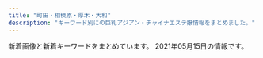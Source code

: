 ```yaml
---
title: "町田・相模原・厚木・大和"
description: "キーワード別にの巨乳アジアン・チャイナエステ嬢情報をまとめました。"
---
```


新着画像と新着キーワードをまとめています。
2021年05月15日の情報です。

<DmmAffiliateIns />
<KeywordTable
  shops={
    [
    {
        "name": "\u30ed\u30fc\u30ba",
        "img_links": [
            "http://rose.este88.com/images/new.jpg",
            "http://rose.este88.com/girls/momo1.jpg",
            "http://rose.este88.com/girls/ana1.jpg",
            "http://rose.este88.com/images/s_staff.png",
            "http://rose.este88.com/girls/yuyu1.jpg",
            "http://rose.este88.com/girls/yuki1.jpg",
            "http://rose.este88.com/images/s_news.png",
            "http://rose.este88.com/girls/reko1.jpg",
            "http://rose.este88.com/images/top.png"
        ],
        "keywords": {},
        "station": "\u672c\u539a\u6728\u99c5\u5317\u53e3",
        "url": "http://rose.este88.com/"
    },
    {
        "name": "\u7e01",
        "url": "http://en-massage.work/",
        "keywords": {
            "86": 6,
            "D": 6,
            "85": 3,
            "83": 3,
            "C": 17
        },
        "img_links": [
            "http://en-massage.work/img/pickupsize6.jpg",
            "http://en-massage.work/sp/img/pickupsize2.jpg",
            "http://en-massage.work/img/sta2.jpg",
            "http://en-massage.work/img/st8.jpg",
            "http://en-massage.work/sp/img/pickupsize8.jpg",
            "http://en-massage.work/sp/img/pc.jpg",
            "http://en-massage.work/sp/img/sta6.jpg",
            "http://en-massage.work/img/pickupsize7.jpg",
            "http://en-massage.work/sp/img/t-t.jpg",
            "http://en-massage.work/sp/img/add.jpg",
            "http://en-massage.work/sp/img/sta2.jpg",
            "http://en-massage.work/sp/img/pic.jpg",
            "http://en-massage.work/sp/img/tel.jpg",
            "http://en-massage.work/sp/img/pickupsize6.jpg",
            "http://en-massage.work/sp/img/sta7.jpg",
            "http://en-massage.work/sp/img/tit.jpg",
            "http://en-massage.work/sp/img/pickupsize7.jpg",
            "http://en-massage.work/img/pickupsize8.jpg",
            "http://en-massage.work/img/sta8.jpg",
            "http://en-massage.work/img/st2.jpg",
            "http://en-massage.work/img/pickupsize2.jpg",
            "http://en-massage.work/sp/img/time.jpg",
            "http://en-massage.work/img/sta6.jpg",
            "http://en-massage.work/sp/img/t-s.jpg",
            "http://en-massage.work/sp/img/t-a.jpg",
            "http://en-massage.work/sp/img/cam.jpg",
            "http://en-massage.work/sp/img/sys.jpg",
            "http://en-massage.work/sp/img/sta8.jpg",
            "http://en-massage.work/img/st7.jpg",
            "http://en-massage.work/img/st6.jpg",
            "http://en-massage.work/img/haed.png",
            "http://en-massage.work/sp/img/botton.jpg",
            "http://en-massage.work/img/sta7.jpg",
            "http://en-massage.work/sp/img/info.jpg",
            "http://en-massage.work/img/enent.jpg",
            "http://en-massage.work/sp/img/t-o.jpg",
            "http://en-massage.work/img/bottom.png",
            "http://en-massage.work/img/nost.jpg",
            "http://en-massage.work/img/bottom2.png",
            "http://en-massage.work/sp/img/t-r.jpg"
        ],
        "station": "\u76f8\u6a21\u5927\u91ce\u99c5\u5357\u53e3"
    },
    {
        "name": "\u695a\u3005",
        "img_links": [
            "http://onshin.xyz/_src/38965770/sign.png",
            "http://onshin.xyz/_src/39571022/img20200212123750825675.jpg",
            "http://onshin.xyz/_src/39571232/img20200212123918630367.jpg",
            "http://onshin.xyz/_src/39571115/img20200212123605950636.jpg",
            "http://onshin.xyz/_src/39571023/img20200212123750825675.jpg",
            "http://onshin.xyz/_src/38965876/wechatimg49.jpg",
            "http://onshin.xyz/_src/39571163/img20200212123720046544.jpg",
            "http://onshin.xyz/_src/38965872/wechatimg51.jpg",
            "http://onshin.xyz/_src/39571055/img20200212123918630367.jpg",
            "http://onshin.xyz/_src/38965804/img20200212123452130136.jpg",
            "http://onshin.xyz/_src/38965789/sign.png",
            "http://onshin.xyz/_src/39571005/img20200212123720046544.jpg",
            "http://onshin.xyz/_src/39571117/img20200212123605950636.jpg",
            "http://onshin.xyz/_src/38965758/s1.jpg",
            "http://onshin.xyz/_src/38965878/wechatimg47.jpg",
            "http://onshin.xyz/_src/38965849/img20200212123452130136.jpg",
            "http://onshin.xyz/_src/38965786/sign.png",
            "http://onshin.xyz/_src/38965818/sign.png",
            "http://onshin.xyz/_src/39571116/img20200212123605950636.jpg",
            "http://onshin.xyz/_src/38965759/s2.jpg",
            "http://onshin.xyz/_src/38965855/s3.jpg",
            "http://onshin.xyz/_src/38965847/img20200212123402999347.jpg",
            "http://onshin.xyz/_src/38965857/s4.jpg",
            "http://onshin.xyz/_src/39647639/cam2.jpg",
            "http://onshin.xyz/_src/39571142/wechatimg269_20200209155042881.jpg",
            "http://onshin.xyz/_src/38965853/s1.jpg",
            "http://onshin.xyz/_src/39571027/point_blur_jan292021_170857.jpg",
            "http://onshin.xyz/_src/39571180/img20200212123750825675.jpg",
            "http://onshin.xyz/_src/38965767/now.jpg",
            "http://onshin.xyz/_src/39571231/img20200212123918630367.jpg",
            "http://onshin.xyz/_src/39571220/img20200212123842969058.jpg",
            "http://onshin.xyz/_src/39571141/wechatimg270.jpg",
            "http://onshin.xyz/_src/39571114/img20200212123605950636.jpg",
            "http://onshin.xyz/_src/38965860/conbaner.png",
            "http://onshin.xyz/_src/38965870/wechatimg46.jpg",
            "http://onshin.xyz/_src/38965842/img20200212123402999347.jpg",
            "http://onshin.xyz/_src/38965766/now.jpg",
            "http://onshin.xyz/_src/38965827/img20200212123452130136.jpg",
            "http://onshin.xyz/_src/39571218/img20200212123842969058.jpg",
            "http://onshin.xyz/_src/39647637/cam2.jpg",
            "http://onshin.xyz/_src/38965812/sign.png",
            "http://onshin.xyz/_src/38965834/sign.png",
            "http://onshin.xyz/_src/39571162/img20200212123720046544.jpg",
            "http://onshin.xyz/_src/39571051/img20200212123842969058.jpg",
            "http://onshin.xyz/_src/38965868/wechatimg52.jpg",
            "http://onshin.xyz/_src/39627767/wx00020211-183028%402x.png",
            "http://onshin.xyz/_src/39571177/img20200212123750825675.jpg",
            "http://onshin.xyz/_src/38965821/sign.png",
            "http://onshin.xyz/_src/38965884/wechatimg89089a3d49ce9555a298149aea23d992.jpg",
            "http://onshin.xyz/_src/38965778/navi_03.png",
            "http://onshin.xyz/_src/39571165/img20200212123720046544.jpg",
            "http://onshin.xyz/_src/38965837/sign.png",
            "http://onshin.xyz/_src/39571056/img20200212123918630367.jpg",
            "http://onshin.xyz/_src/38965805/img20200212123452130136.jpg",
            "http://onshin.xyz/_src/38965760/s3.jpg",
            "http://onshin.xyz/_src/39571052/img20200212123842969058.jpg",
            "http://onshin.xyz/_src/38965795/sign.png",
            "http://onshin.xyz/_src/38965798/sign.png",
            "http://onshin.xyz/_src/39571004/img20200212123720046544.jpg",
            "http://onshin.xyz/_src/39570590/img20200212123605950636.jpg",
            "http://onshin.xyz/_src/39571193/point_blur_jan292021_170857.jpg",
            "http://onshin.xyz/_src/38965864/time.png",
            "http://onshin.xyz/_src/39571146/wechatimg269_20200209155042881.jpg",
            "http://onshin.xyz/_src/38965843/img20200212123402999347.jpg",
            "http://onshin.xyz/_src/39571145/wechatimg269_20200209155042881.jpg",
            "http://onshin.xyz/_src/39571191/point_blur_jan292021_170857.jpg",
            "http://onshin.xyz/_src/38965854/s2.jpg",
            "http://onshin.xyz/_src/39571179/img20200212123750825675.jpg",
            "http://onshin.xyz/_src/38965886/re.png",
            "http://onshin.xyz/_src/39571192/point_blur_jan292021_170857.jpg",
            "http://onshin.xyz/_src/39571217/img20200212123842969058.jpg",
            "http://onshin.xyz/_src/38965874/wechatimg48.jpg",
            "http://onshin.xyz/_src/39571219/img20200212123842969058.jpg",
            "http://onshin.xyz/_src/39571026/point_blur_jan292021_170857.jpg",
            "http://onshin.xyz/_src/39648933/wechatimg270.jpg",
            "http://onshin.xyz/_src/39571178/img20200212123750825675.jpg",
            "http://onshin.xyz/_src/39571233/img20200212123918630367.jpg",
            "http://onshin.xyz/_src/38965809/sign.png",
            "http://onshin.xyz/_src/38965848/img20200212123402999347.jpg",
            "http://onshin.xyz/_src/38965780/navi_05.png",
            "http://onshin.xyz/_src/38965782/navi_07.png",
            "http://onshin.xyz/_src/38965826/img20200212123452130136.jpg",
            "http://onshin.xyz/_src/38965850/img20200212123452130136.jpg",
            "http://onshin.xyz/_src/39648932/wechatimg269_20200209155042881.jpg",
            "http://onshin.xyz/_src/38965769/sign.png",
            "http://onshin.xyz/_src/39571164/img20200212123720046544.jpg",
            "http://onshin.xyz/_src/38965771/conbaner.png",
            "http://onshin.xyz/_src/38965813/staffgallery.png",
            "http://onshin.xyz/_src/38965784/navi_09.png",
            "http://onshin.xyz/_src/38965856/s4.jpg",
            "http://onshin.xyz/_src/38965845/img20200212123402999347.jpg",
            "http://onshin.xyz/_src/39570591/img20200212123605950636.jpg",
            "http://onshin.xyz/_src/39571190/point_blur_jan292021_170857.jpg",
            "http://onshin.xyz/_src/38965844/img20200212123402999347.jpg",
            "http://onshin.xyz/_src/39571234/img20200212123918630367.jpg"
        ],
        "station": "\u672c\u539a\u6728\u99c5\u5317\u53e3",
        "url": "http://onshin.xyz/",
        "keywords": {}
    },
    {
        "url": "http://biretuip.xyz/",
        "name": "Lucky",
        "img_links": [
            "http://biretuip.xyz/static/picture/main1.jpg",
            "http://biretuip.xyz/static/picture/staff.png",
            "http://biretuip.xyz/static/picture/footer-r.png",
            "http://biretuip.xyz/uploads/201109/1-201109134G0153.jpg",
            "http://biretuip.xyz/static/picture/info_t.png",
            "http://biretuip.xyz/uploads/210430/1-210430125029555.jpg",
            "http://biretuip.xyz/static/picture/staff_t.png",
            "http://biretuip.xyz/static/picture/esthe3.jpg",
            "http://biretuip.xyz/static/picture/ac1.jpg",
            "http://biretuip.xyz/static/picture/esthe1.jpg",
            "http://biretuip.xyz/static/picture/home.png",
            "http://biretuip.xyz/static/picture/footer-l.png",
            "http://biretuip.xyz/uploads/201109/1-201109134AB46.jpg",
            "http://biretuip.xyz/static/picture/sys1.png",
            "http://biretuip.xyz/uploads/210430/1-21043012563KX.jpg",
            "http://biretuip.xyz/static/picture/esthe2.jpg",
            "http://biretuip.xyz/uploads/201109/1-201109134H31D.jpg"
        ],
        "station": "\u672c\u539a\u6728\u99c5\u5317\u53e3",
        "keywords": {}
    },
    {
        "name": "\u5c0f\u60aa\u9b54\u30bb\u30e9\u30d4\u30fc",
        "station": "\u76f8\u6a21\u5927\u91ce\u99c5\u6771\u53e3",
        "img_links": [
            "http://aes-mens.com/img/ttl_concept.png",
            "http://aes-mens.com/scdl/staff/10111.jpg",
            "http://aes-mens.com/scdl/staff/10101.jpg",
            "http://aes-mens.com/scdl/staff/10121.jpg",
            "http://aes-mens.com/pic/topimg2.jpg",
            "http://aes-mens.com/img/foot.jpg",
            "http://aes-mens.com/img/conmsg.png",
            "http://aes-mens.com/img/paypay.png",
            "http://aes-mens.com/pic/topimg3.jpg",
            "http://aes-mens.com/pic/topimg1.jpg",
            "http://aes-mens.com/img/mainft.jpg",
            "http://aes-mens.com/img/ttl_staff.png",
            "http://aes-mens.com/pic/head.jpg"
        ],
        "url": "http://aes-mens.com/",
        "keywords": {
            "C": 7
        }
    },
    {
        "keywords": {
            "89": 2,
            "C": 1,
            "D": 2,
            "87": 1
        },
        "url": "http://foryou.relaxnabi.com/",
        "img_links": [
            "http://foryou.relaxnabi.com/css/baner.jpg",
            "http://foryou.relaxnabi.com/css/staff/staff01.png",
            "http://foryou.relaxnabi.com/css/tel.png",
            "http://foryou.relaxnabi.com/css/nav/nav-004.png",
            "http://foryou.relaxnabi.com/css/staff/staff03.png",
            "http://foryou.relaxnabi.com/css/nav/nav-002.png",
            "http://foryou.relaxnabi.com/css/nav/nav-001.png",
            "http://foryou.relaxnabi.com/css/nav/nav-005.png",
            "http://foryou.relaxnabi.com/css/top-right03.png",
            "http://foryou.relaxnabi.com/css/top-right01.png",
            "http://foryou.relaxnabi.com/css/staff/staff02.png",
            "http://foryou.relaxnabi.com/css/nav/nav-003.png",
            "http://foryou.relaxnabi.com/css/nav/nav-006.png",
            "http://foryou.relaxnabi.com/css/top-right02.png"
        ],
        "name": "All For You \uff5e\u30aa\u30fc\u30eb\u30fb\u30d5\u30a9\u30fc\u30fb\u30e6\u30fc\uff5e",
        "station": "\u672c\u539a\u6728\u99c5\u5357\u53e3"
    },
    {
        "url": "http://wuraralu.xyz/",
        "keywords": {},
        "name": "\u30e6\u30ea\u30ab",
        "img_links": [
            "http://wuraralu.xyz/uploads/210419/1-2104191613213I.jpg",
            "http://wuraralu.xyz/static/picture/mobile.jpg",
            "http://wuraralu.xyz/uploads/210419/1-210419161210I4.jpg",
            "http://wuraralu.xyz/static/picture/news.png",
            "http://wuraralu.xyz/static/picture/room2.jpg",
            "http://wuraralu.xyz/static/picture/room3.jpg",
            "http://wuraralu.xyz/static/picture/s_staff.png",
            "http://wuraralu.xyz/static/picture/room1.jpg",
            "http://wuraralu.xyz/static/picture/s3.jpg",
            "http://wuraralu.xyz/static/picture/room4.jpg",
            "http://wuraralu.xyz/static/picture/top.png",
            "http://wuraralu.xyz/uploads/210419/1-210419161230J4.jpg",
            "http://wuraralu.xyz/static/picture/s1.jpg"
        ],
        "station": "\u5c0f\u7530\u6025\u76f8\u6a21\u539f\u99c5\u5357\u53e3"
    },
    {
        "station": "\u76f8\u6a21\u5927\u91ce\u99c5\u5357\u53e3",
        "img_links": [
            "http://refresh.esnavi.work/tg.jpg",
            "http://refresh.esnavi.work/rec2.png",
            "http://refresh.esnavi.work/acc1.jpg",
            "http://refresh.esnavi.work/acc2.jpg",
            "http://refresh.esnavi.work/yuki.jpg",
            "http://refresh.esnavi.work/staff_t.jpg",
            "http://refresh.esnavi.work/4.jpg",
            "http://refresh.esnavi.work/up.jpg",
            "http://refresh.esnavi.work/int1.png",
            "http://refresh.esnavi.work/1.jpg",
            "http://refresh.esnavi.work/3.jpg",
            "http://refresh.esnavi.work/misaki.jpg",
            "http://refresh.esnavi.work/ayako.jpg",
            "http://refresh.esnavi.work/acc3.jpg",
            "http://refresh.esnavi.work/momoka.jpg",
            "http://refresh.esnavi.work/interior_t.jpg",
            "http://refresh.esnavi.work/koko.jpg",
            "http://refresh.esnavi.work/rec1.png",
            "http://refresh.esnavi.work/6.jpg",
            "http://refresh.esnavi.work/news.jpg",
            "http://refresh.esnavi.work/head.jpg"
        ],
        "name": "Refresh \uff5e\u30ea\u30d5\u30ec\u30c3\u30b7\u30e5\uff5e",
        "keywords": {},
        "url": "http://refresh.esnavi.work/"
    },
    {
        "station": "\u4e2d\u592e\u6797\u9593\u99c5\u897f\u53e3",
        "name": "\u3086\u304b",
        "url": "http://sh-yuka.work/",
        "keywords": {
            "89": 1,
            "C": 3,
            "85": 4,
            "86": 4,
            "D": 5
        },
        "img_links": [
            "http://sh-yuka.work/uploads/210417/1-21041G62U0222.jpg",
            "http://sh-yuka.work/templets/default/picture/504339_7e953fa3f1dd41aea09a25d07159362b_mv2.png",
            "http://sh-yuka.work/templets/default/picture/504339_6ac3d0c415404d4caea8f7806efc469e_mv2.png",
            "http://sh-yuka.work/templets/default/picture/504339_53f4914fb1244a5581c45fbe8fe05e15_mv2_d_2835_2953_s_4_2.png",
            "http://sh-yuka.work/templets/default/picture/504339_24789f5562fa4f088be0b1134410514e_mv2.png",
            "http://sh-yuka.work/uploads/200108/1-20010QQI61H.jpg",
            "http://sh-yuka.work/uploads/190717/1-1ZGG5550JX.jpg",
            "http://sh-yuka.work/templets/default/picture/504339_d693404efae04362b04d73de913d8851_mv2_d_2084_2084_s_2.png",
            "http://sh-yuka.work/uploads/210120/1-21012009301MY.jpg",
            "http://sh-yuka.work/templets/default/picture/504339_7edd816c8a6a4b8dafc32c0979bee964_mv2_d_2480_3508_s_4_2.png",
            "http://sh-yuka.work/uploads/201008/1-20100P93R4V3.jpg",
            "http://sh-yuka.work/templets/default/picture/504339_042c5bafc5f34692af2ee5e33bdba1e7_mv2.png",
            "http://sh-yuka.work/uploads/200930/1-200930103059A0.jpg",
            "http://sh-yuka.work/uploads/190929/1-1Z929192K4454.jpg",
            "http://sh-yuka.work/templets/default/picture/504339_f7143674e10f4748b569cd7df1c9af02_mv2(1).png",
            "http://sh-yuka.work/uploads/210424/1-21042413443T00.jpg",
            "http://sh-yuka.work/uploads/200714/1-200G409461R02.jpg",
            "http://sh-yuka.work/uploads/210417/1-21041G6224aJ.jpg",
            "http://sh-yuka.work/uploads/200108/1-20010QQ625439.jpg",
            "http://sh-yuka.work/templets/default/picture/504339_7b83b5f415b04665924c4c26f4c5cd27_mv2_d_4812_2043_s_2.png",
            "http://sh-yuka.work/uploads/200108/1-20010QQ532137.jpg",
            "http://sh-yuka.work/uploads/201218/1-20121Q1033GH.jpg",
            "http://sh-yuka.work/templets/default/picture/504339_c3603a5d59b54b2793cbf3fbd516de13_mv2.png",
            "http://sh-yuka.work/templets/default/picture/504339_f7143674e10f4748b569cd7df1c9af02_mv2.png",
            "http://sh-yuka.work/uploads/200629/1-200629151R5E6.jpg",
            "http://sh-yuka.work/uploads/190717/1-1ZGG5544L32.jpg",
            "http://sh-yuka.work/uploads/210424/1-210424134534547.jpg",
            "http://sh-yuka.work/templets/default/picture/504339_9994463d0234418bb05113314e8f9a17_mv2_d_4724_7369_s_4_2.png",
            "http://sh-yuka.work/templets/default/picture/504339_9d7e65f16b2c4ad8932aacf9b075d81f_mv2_d_4724_7087_s_4_2.png",
            "http://sh-yuka.work/templets/default/picture/close.png",
            "http://sh-yuka.work/uploads/200721/1-200H1105351319.jpg",
            "http://sh-yuka.work/templets/default/picture/504339_81364141ef784efdac0337206b586e85_mv2.png",
            "http://sh-yuka.work/templets/default/picture/504339_21227f8954fd409581482fb167a52224_mv2.png",
            "http://sh-yuka.work/uploads/200706/1-200F614263ab.jpg",
            "http://sh-yuka.work/templets/default/picture/504339_80887437d74b4abab793825cf10fcfba_mv2_d_2586_2860_s_4_2.png",
            "http://sh-yuka.work/templets/default/picture/504339_60927e81bc2741dd89c63cce2eeb277d_mv2.png",
            "http://sh-yuka.work/uploads/210510/1-210510100253c5.jpg",
            "http://sh-yuka.work/uploads/200728/1-200HQF02J29.jpg"
        ]
    },
    {
        "img_links": [
            "http://www.k-koen.work/images/time.jpg",
            "http://www.k-koen.work/sp/images/newsb.png",
            "http://www.k-koen.work/sp/img/emi1.jpg",
            "http://www.k-koen.work/sp/images/sys1.jpg",
            "http://www.k-koen.work/sp/images/sys2.jpg",
            "http://www.k-koen.work/images/sys1.jpg",
            "http://www.k-koen.work/images/tel.png",
            "http://www.k-koen.work/images/staff_t.jpg",
            "http://www.k-koen.work/images/int1.jpg",
            "http://www.k-koen.work/images/int2.png",
            "http://www.k-koen.work/images/tg.jpg",
            "http://www.k-koen.work/sp/menu/top.png",
            "http://www.k-koen.work/sp/img/nana1.jpg",
            "http://www.k-koen.work/sp/images/news.jpg",
            "http://www.k-koen.work/img/ayaka1.jpg",
            "http://www.k-koen.work/sp/images/rec.jpg",
            "http://www.k-koen.work/images/menu/top.png",
            "http://www.k-koen.work/sp/images/interior_t.jpg",
            "http://www.k-koen.work/sp/menu/interior.png",
            "http://www.k-koen.work/sp/images/head.jpg",
            "http://www.k-koen.work/staff/emi.jpg",
            "http://www.k-koen.work/images/rec.jpg",
            "http://www.k-koen.work/sp/images/topgirl.jpg",
            "http://www.k-koen.work/images/sys2.png",
            "http://www.k-koen.work/sp/images/ac1.jpg",
            "http://www.k-koen.work/sp/images/int1.jpg",
            "http://www.k-koen.work/sp/images/koko_200x40.png",
            "http://www.k-koen.work/images/menu/staff.png",
            "http://www.k-koen.work/images/menu/interior.png",
            "http://www.k-koen.work/images/koko_200x40.png",
            "http://www.k-koen.work/img/nana1.jpg",
            "http://www.k-koen.work/images/right.png",
            "http://www.k-koen.work/staff/nana.jpg",
            "http://www.k-koen.work/sp/menu/staff.png",
            "http://www.k-koen.work/staff/ayaka.jpg",
            "http://www.k-koen.work/images/news.jpg",
            "http://www.k-koen.work/sp/staff/ayaka.jpg",
            "http://www.k-koen.work/sp/images/int2.jpg",
            "http://www.k-koen.work/sp/staff/emi.jpg",
            "http://www.k-koen.work/sp/images/tel.jpg",
            "http://www.k-koen.work/images/sm.jpg",
            "http://www.k-koen.work/sp/images/bg.png",
            "http://www.k-koen.work/sp/staff/nana.jpg",
            "http://www.k-koen.work/images/interior_t.jpg",
            "http://www.k-koen.work/sp/img/ayaka1.jpg",
            "http://www.k-koen.work/img/emi1.jpg",
            "http://www.k-koen.work/sp/images/footer.png",
            "http://www.k-koen.work/sp/images/staff_t.jpg"
        ],
        "url": "http://www.k-koen.work/",
        "name": "For you",
        "station": "JR\u6a4b\u672c\u99c5\u5317\u53e3",
        "keywords": {}
    },
    {
        "url": "http://momoka.est888.com/",
        "keywords": {
            "D": 2,
            "91": 1,
            "85": 1,
            "C": 6,
            "92": 1,
            "89": 1,
            "E": 2
        },
        "station": "\u672c\u539a\u6728\u99c5\u6771\u53e3",
        "img_links": [
            "http://momoka.est888.com/css/staff/staff04.jpg",
            "http://momoka.est888.com/images/call.png",
            "http://momoka.est888.com/css/foot.jpg",
            "http://momoka.est888.com/css/head.jpg",
            "http://momoka.est888.com/css/staff/staff01.jpg",
            "http://momoka.est888.com/css/top01.jpg",
            "http://momoka.est888.com/css/staff/staff02.jpg",
            "http://momoka.est888.com/css/staff/staff03.jpg",
            "http://momoka.est888.com/css/staff/staff05.jpg"
        ],
        "name": "\u3082\u3082\u304b\u3061\u3083\u3093"
    },
    {
        "img_links": [
            "http://sln-esthe.com/scdl/staff/10121mb.jpg",
            "http://sln-esthe.com/scdl/staff/10671mb.jpg",
            "http://sln-esthe.com/scdl/staff/10581.jpg",
            "http://sln-esthe.com/scdl/staff/10631mb.jpg",
            "http://sln-esthe.com/scdl/staff/10341.jpg",
            "http://sln-esthe.com/scdl/staff/10451.jpg",
            "http://sln-esthe.com/scdl/staff/10351mb.jpg",
            "http://sln-esthe.com/scdl/staff/10461.jpg",
            "http://sln-esthe.com/scdl/staff/10621.jpg",
            "http://sln-esthe.com/scdl/staff/10072.jpg",
            "http://sln-esthe.com/scdl/staff/10071.jpg",
            "http://sln-esthe.com/scdl/staff/10442.jpg",
            "http://sln-esthe.com/scdl/staff/10691mb.jpg",
            "http://sln-esthe.com/img/faq/faq_st1.png",
            "http://sln-esthe.com/scdl/staff/10171.jpg",
            "http://sln-esthe.com/scdl/staff/10271.jpg",
            "http://sln-esthe.com/scdl/staff/10031mb.jpg",
            "http://sln-esthe.com/img/access/road1.jpg",
            "http://sln-esthe.com/scdl/staff/10131mb.jpg",
            "http://sln-esthe.com/scdl/staff/10032.jpg",
            "http://sln-esthe.com/scdl/staff/10721.jpg",
            "http://sln-esthe.com/scdl/staff/10563.jpg",
            "http://sln-esthe.com/scdl/staff/10521.jpg",
            "http://sln-esthe.com/scdl/staff/10571mb.jpg",
            "http://sln-esthe.com/scdl/staff/10391mb.jpg",
            "http://sln-esthe.com/img/access/road6.jpg",
            "http://sln-esthe.com/scdl/staff/10491.jpg",
            "http://sln-esthe.com/scdl/staff/10351.jpg",
            "http://sln-esthe.com/img/access/roaddm.png",
            "http://sln-esthe.com/scdl/staff/10272.jpg",
            "http://sln-esthe.com/scdl/staff/10131.jpg",
            "http://sln-esthe.com/scdl/staff/10641mb.jpg",
            "http://sln-esthe.com/scdl/staff/10721mb.jpg",
            "http://sln-esthe.com/scdl/staff/10341mb.jpg",
            "http://sln-esthe.com/scdl/staff/10301mb.jpg",
            "http://sln-esthe.com/scdl/staff/10221mb.jpg",
            "http://sln-esthe.com/scdl/staff/10181.jpg",
            "http://sln-esthe.com/scdl/staff/10511mb.jpg",
            "http://sln-esthe.com/scdl/staff/10011mb.jpg",
            "http://sln-esthe.com/scdl/staff/10361mb.jpg",
            "http://sln-esthe.com/scdl/staff/10261mb.jpg",
            "http://sln-esthe.com/scdl/staff/10331mb.jpg",
            "http://sln-esthe.com/img/ttl_faq.png",
            "http://sln-esthe.com/img/access/road5.jpg",
            "http://sln-esthe.com/scdl/staff/10661mb.jpg",
            "http://sln-esthe.com/scdl/staff/10421.jpg",
            "http://sln-esthe.com/scdl/staff/10401.jpg",
            "http://sln-esthe.com/scdl/staff/10711mb.jpg",
            "http://sln-esthe.com/scdl/staff/10451mb.jpg",
            "http://sln-esthe.com/scdl/staff/10271mb.jpg",
            "http://sln-esthe.com/scdl/staff/10402.jpg",
            "http://sln-esthe.com/scdl/staff/10392.jpg",
            "http://sln-esthe.com/scdl/staff/10554.jpg",
            "http://sln-esthe.com/img/access/road9.jpg",
            "http://sln-esthe.com/scdl/staff/10241.jpg",
            "http://sln-esthe.com/scdl/staff/10531mb.jpg",
            "http://sln-esthe.com/scdl/staff/10581mb.jpg",
            "http://sln-esthe.com/scdl/staff/10471mb.jpg",
            "http://sln-esthe.com/scdl/staff/10011.jpg",
            "http://sln-esthe.com/scdl/staff/10564.jpg",
            "http://sln-esthe.com/scdl/staff/10191mb.jpg",
            "http://sln-esthe.com/scdl/staff/10711.jpg",
            "http://sln-esthe.com/scdl/staff/10541.jpg",
            "http://sln-esthe.com/scdl/staff/10541mb.jpg",
            "http://sln-esthe.com/scdl/staff/10683.jpg",
            "http://sln-esthe.com/scdl/staff/10671.jpg",
            "http://sln-esthe.com/scdl/staff/10371.jpg",
            "http://sln-esthe.com/scdl/staff/10481mb.jpg",
            "http://sln-esthe.com/scdl/staff/10601mb.jpg",
            "http://sln-esthe.com/scdl/staff/10501mb.jpg",
            "http://sln-esthe.com/scdl/staff/10111mb.jpg",
            "http://sln-esthe.com/img/faq/a.png",
            "http://sln-esthe.com/img/ttl_staff.png",
            "http://sln-esthe.com/scdl/staff/10562.jpg",
            "http://sln-esthe.com/scdl/staff/10441mb.jpg",
            "http://sln-esthe.com/scdl/staff/10401mb.jpg",
            "http://sln-esthe.com/scdl/staff/10141.jpg",
            "http://sln-esthe.com/scdl/staff/10021mb.jpg",
            "http://sln-esthe.com/scdl/staff/10621mb.jpg",
            "http://sln-esthe.com/scdl/staff/10682.jpg",
            "http://sln-esthe.com/scdl/staff/10311.jpg",
            "http://sln-esthe.com/scdl/staff/10421mb.jpg",
            "http://sln-esthe.com/scdl/staff/10381mb.jpg",
            "http://sln-esthe.com/scdl/staff/10231mb.jpg",
            "http://sln-esthe.com/img/access/road3.jpg",
            "http://sln-esthe.com/scdl/staff/10171mb.jpg",
            "http://sln-esthe.com/scdl/staff/10301.jpg",
            "http://sln-esthe.com/scdl/staff/10041mb.jpg",
            "http://sln-esthe.com/scdl/staff/10471.jpg",
            "http://sln-esthe.com/scdl/staff/10191.jpg",
            "http://sln-esthe.com/scdl/staff/10382.jpg",
            "http://sln-esthe.com/scdl/staff/10391.jpg",
            "http://sln-esthe.com/scdl/staff/10411mb.jpg",
            "http://sln-esthe.com/scdl/staff/10443.jpg",
            "http://sln-esthe.com/scdl/staff/10291.jpg",
            "http://sln-esthe.com/scdl/staff/10061.jpg",
            "http://sln-esthe.com/scdl/staff/10031.jpg",
            "http://sln-esthe.com/scdl/staff/10551mb.jpg",
            "http://sln-esthe.com/img/faq/faq_st2.png",
            "http://sln-esthe.com/scdl/staff/10141mb.jpg",
            "http://sln-esthe.com/scdl/staff/10132.jpg",
            "http://sln-esthe.com/scdl/staff/10151mb.jpg",
            "http://sln-esthe.com/img/access/road2.jpg",
            "http://sln-esthe.com/i/files/homeimg.jpg",
            "http://sln-esthe.com/scdl/staff/10441.jpg",
            "http://sln-esthe.com/scdl/staff/10161.jpg",
            "http://sln-esthe.com/scdl/staff/10681.jpg",
            "http://sln-esthe.com/scdl/staff/10411.jpg",
            "http://sln-esthe.com/scdl/staff/10431.jpg",
            "http://sln-esthe.com/scdl/staff/10501.jpg",
            "http://sln-esthe.com/pic/head.png",
            "http://sln-esthe.com/scdl/staff/10311mb.jpg",
            "http://sln-esthe.com/scdl/staff/10651.jpg",
            "http://sln-esthe.com/scdl/staff/10181mb.jpg",
            "http://sln-esthe.com/scdl/staff/10511.jpg",
            "http://sln-esthe.com/scdl/staff/10281mb.jpg",
            "http://sln-esthe.com/img/faq/q.png",
            "http://sln-esthe.com/scdl/staff/10291mb.jpg",
            "http://sln-esthe.com/scdl/staff/10281.jpg",
            "http://sln-esthe.com/scdl/staff/10161mb.jpg",
            "http://sln-esthe.com/scdl/staff/10552.jpg",
            "http://sln-esthe.com/img/access/road7.jpg",
            "http://sln-esthe.com/scdl/staff/10142.jpg",
            "http://sln-esthe.com/scdl/staff/10481.jpg",
            "http://sln-esthe.com/scdl/staff/10061mb.jpg",
            "http://sln-esthe.com/scdl/staff/10701.jpg",
            "http://sln-esthe.com/scdl/staff/10211mb.jpg",
            "http://sln-esthe.com/scdl/staff/10111.jpg",
            "http://sln-esthe.com/scdl/staff/10231.jpg",
            "http://sln-esthe.com/scdl/staff/10731.jpg",
            "http://sln-esthe.com/scdl/staff/10701mb.jpg",
            "http://sln-esthe.com/scdl/staff/10101mb.jpg",
            "http://sln-esthe.com/scdl/staff/10021.jpg",
            "http://sln-esthe.com/scdl/staff/10681mb.jpg",
            "http://sln-esthe.com/scdl/staff/10521mb.jpg",
            "http://sln-esthe.com/scdl/staff/10611.jpg",
            "http://sln-esthe.com/scdl/staff/10561mb.jpg",
            "http://sln-esthe.com/scdl/staff/10041.jpg",
            "http://sln-esthe.com/scdl/staff/10211.jpg",
            "http://sln-esthe.com/img/access/road8.jpg",
            "http://sln-esthe.com/scdl/staff/10221.jpg",
            "http://sln-esthe.com/scdl/staff/10651mb.jpg",
            "http://sln-esthe.com/scdl/staff/10121.jpg",
            "http://sln-esthe.com/scdl/staff/10431mb.jpg",
            "http://sln-esthe.com/scdl/staff/10691.jpg",
            "http://sln-esthe.com/scdl/staff/10112.jpg",
            "http://sln-esthe.com/scdl/staff/10371mb.jpg",
            "http://sln-esthe.com/scdl/staff/10661.jpg",
            "http://sln-esthe.com/scdl/staff/10361.jpg",
            "http://sln-esthe.com/img/ttl_rec.png",
            "http://sln-esthe.com/scdl/staff/10071mb.jpg",
            "http://sln-esthe.com/scdl/staff/10151.jpg",
            "http://sln-esthe.com/scdl/staff/10182.jpg",
            "http://sln-esthe.com/scdl/staff/10553.jpg",
            "http://sln-esthe.com/scdl/staff/10321mb.jpg",
            "http://sln-esthe.com/scdl/staff/10381.jpg",
            "http://sln-esthe.com/scdl/staff/10241mb.jpg",
            "http://sln-esthe.com/scdl/staff/10641.jpg",
            "http://sln-esthe.com/img/ttl_mobile.png",
            "http://sln-esthe.com/scdl/staff/10491mb.jpg",
            "http://sln-esthe.com/scdl/staff/10551.jpg",
            "http://sln-esthe.com/scdl/staff/10561.jpg",
            "http://sln-esthe.com/img/access/road4.jpg",
            "http://sln-esthe.com/scdl/staff/10101.jpg",
            "http://sln-esthe.com/scdl/staff/10321.jpg",
            "http://sln-esthe.com/scdl/staff/10611mb.jpg",
            "http://sln-esthe.com/scdl/staff/10461mb.jpg",
            "http://sln-esthe.com/scdl/staff/10331.jpg",
            "http://sln-esthe.com/scdl/staff/10571.jpg",
            "http://sln-esthe.com/scdl/staff/10601.jpg",
            "http://sln-esthe.com/scdl/staff/10731mb.jpg",
            "http://sln-esthe.com/scdl/staff/10261.jpg",
            "http://sln-esthe.com/scdl/staff/10631.jpg",
            "http://sln-esthe.com/scdl/staff/10531.jpg"
        ],
        "station": "\u3055\u304c\u307f\u91ce\u99c5\u5317\u53e3",
        "name": "nana",
        "keywords": {
            "C": 41
        },
        "url": "http://sln-esthe.com/"
    },
    {
        "url": "http://esthe-relax.info/",
        "name": "\u3072\u307e\u308f\u308a",
        "station": "\u5357\u6797\u9593\u99c5\u897f\u53e3",
        "img_links": [
            "http://esthe-relax.info/girl/1.jpg",
            "http://esthe-relax.info/girl/2.jpg",
            "http://esthe-relax.info/img/room/photo03.jpg",
            "http://esthe-relax.info/img/qr.png",
            "http://esthe-relax.info/img/link_headimg.jpg",
            "http://esthe-relax.info/topics/img/28-1.jpg",
            "http://esthe-relax.info/img/faq_headimg.jpg",
            "http://esthe-relax.info/img/room/photo01.jpg",
            "http://esthe-relax.info/img/head_img01.jpg",
            "http://esthe-relax.info/img/footer_tel.png",
            "http://esthe-relax.info/img/room/photo02.jpg",
            "http://esthe-relax.info/img/staff_headimg.jpg",
            "http://esthe-relax.info/img/tel.png",
            "http://esthe-relax.info/girl/3.jpg",
            "http://esthe-relax.info/img/room/photo04.jpg",
            "http://esthe-relax.info/img/rec_headimg.jpg",
            "http://esthe-relax.info/topics/img/27-1.jpg",
            "http://esthe-relax.info/girl/4.jpg",
            "http://esthe-relax.info/girl/4_1.jpg"
        ],
        "keywords": {}
    },
    {
        "keywords": {
            "C": 4,
            "G": 4
        },
        "img_links": [
            "https://tanpopopo.com/wp-content/themes/este/img/call.png",
            "https://tanpopopo.com/wp-content/themes/este/img/tel_footer.png",
            "https://tanpopopo.com/wp-content/themes/este/img/5.jpg",
            "https://tanpopopo.com/wp-content/themes/este/img/3.jpg",
            "https://tanpopopo.com/wp-content/themes/este/img/1.jpg",
            "https://tanpopopo.com/wp-content/themes/este/img/top-img01b.png",
            "https://tanpopopo.com/wp-content/uploads/2019/06/87289tanpo.jpg",
            "https://tanpopopo.com/wp-content/uploads/2019/06/987654678tanpo.jpg",
            "https://tanpopopo.com/wp-content/themes/este/img/top-img01a.png",
            "https://tanpopopo.com/wp-content/themes/este/img/tel_header.png",
            "https://tanpopopo.com/wp-content/themes/este/img/2.jpg",
            "https://tanpopopo.com/wp-content/themes/este/img/top-img02a.png"
        ],
        "station": "\u4e2d\u592e\u6797\u9593\u99c5\u897f\u53e3",
        "url": "https://tanpopopo.com/",
        "name": "\u305f\u3093\u307d\u307d"
    },
    {
        "url": "http://ikoi.jpn.vin/",
        "keywords": {},
        "station": "JR\u76f8\u6a21\u539f\u99c5\u5357\u53e3",
        "name": "\u61a9\u3044",
        "img_links": []
    },
    {
        "url": "http://www.esperana.xyz/",
        "img_links": [
            "http://www.esperana.xyz/images/index_05.png",
            "http://www.esperana.xyz/images/index_12.png",
            "http://www.esperana.xyz/staff/3.jpg",
            "http://www.esperana.xyz/staff/4.jpg",
            "http://www.esperana.xyz/images/index_06.png",
            "http://www.esperana.xyz/images/index_10.png",
            "http://www.esperana.xyz/staff/1.jpg",
            "http://www.esperana.xyz/images/index_08.png",
            "http://www.esperana.xyz/images/index_04.png",
            "http://www.esperana.xyz/images/index_07.png",
            "http://www.esperana.xyz/staff/junbi.jpg",
            "http://www.esperana.xyz/images/staff_08.png"
        ],
        "station": "\u5927\u548c\u99c5\u5357\u53e3",
        "keywords": {},
        "name": "\u30a8\u30b9\u30da\u30e9\u30f3\u30b5"
    },
    {
        "keywords": {
            "D": 4,
            "85": 5,
            "88": 2,
            "C": 16
        },
        "img_links": [
            "http://mrgurokisetsu.tokyo/uploads/181219/1-1Q21915324H06.jpg",
            "http://mrgurokisetsu.tokyo/images/end.png",
            "http://mrgurokisetsu.tokyo/uploads/181218/1-1Q21R106025N.png",
            "http://mrgurokisetsu.tokyo/uploads/200828/1-200RP92115101.jpg",
            "http://mrgurokisetsu.tokyo/uploads/181218/1-1Q21R10649544.png",
            "http://mrgurokisetsu.tokyo/uploads/200828/1-200RP92314957.jpg",
            "http://mrgurokisetsu.tokyo/uploads/200828/1-200RP9192Y24.jpg",
            "http://mrgurokisetsu.tokyo/uploads/201114/1-201114140IG24.jpg",
            "http://mrgurokisetsu.tokyo/uploads/200828/1-200RP92032509.jpg",
            "http://mrgurokisetsu.tokyo/uploads/200828/1-200RP93113I1.jpg",
            "http://mrgurokisetsu.tokyo/uploads/181219/1-1Q2191A044L9.jpg",
            "http://mrgurokisetsu.tokyo/uploads/181219/1-1Q2191A133208.jpg",
            "http://mrgurokisetsu.tokyo/uploads/200828/1-200RP919363I.jpg",
            "http://mrgurokisetsu.tokyo/uploads/181219/1-1Q219153224547.jpg",
            "http://mrgurokisetsu.tokyo/uploads/200828/1-200RP92022417.jpg",
            "http://mrgurokisetsu.tokyo/uploads/200828/1-200RP931222A.jpg",
            "http://mrgurokisetsu.tokyo/uploads/200828/1-200RP92124K5.jpg",
            "http://mrgurokisetsu.tokyo/uploads/201026/1-201026161220H2.jpg",
            "http://mrgurokisetsu.tokyo/images/top-sp.png",
            "http://mrgurokisetsu.tokyo/uploads/181218/1-1Q21R10G3C3.png",
            "http://mrgurokisetsu.tokyo/uploads/181218/1-1Q21R10626151.png",
            "http://mrgurokisetsu.tokyo/uploads/200828/1-200RP92305117.jpg"
        ],
        "station": "\u6d77\u8001\u540d\u99c5\u5357\u53e3",
        "name": "MINA",
        "url": "http://mrgurokisetsu.tokyo/"
    },
    {
        "img_links": [
            "http://aroma-himawari.com/img/material/elegant-16.jpg",
            "http://aroma-himawari.com/img/girl/extra/staff-7-3.jpg",
            "http://aroma-himawari.com/img/material/elegant-14.jpg",
            "http://aroma-himawari.com/img/girl/pickup/pickup-4.jpg",
            "http://aroma-himawari.com/img/girl/extra/staff-7-2.jpg",
            "http://aroma-himawari.com/img/girl/extra/staff-5-3.jpg",
            "http://aroma-himawari.com/img/material/elegant-18.jpg",
            "http://aroma-himawari.com/img/material/elegant-5.jpg",
            "http://aroma-himawari.com/img/girl/extra/staff-5-0.jpg",
            "http://aroma-himawari.com/img/material/elegant-17.jpg",
            "http://aroma-himawari.com/img/girl/list/staff-1.jpg",
            "http://aroma-himawari.com/img/girl/list/square-6.jpg",
            "http://aroma-himawari.com/img/girl/extra/staff-1-0.jpg",
            "http://aroma-himawari.com/img/material/shiatsu-6.jpg",
            "http://aroma-himawari.com/img/material/arrow_next.png",
            "http://aroma-himawari.com/img/girl/extra/staff-5-2.jpg",
            "http://aroma-himawari.com/img/material/elegant-11.jpg",
            "http://aroma-himawari.com/img/girl/list/staff-3.jpg",
            "http://aroma-himawari.com/img/material/elegant-10.jpg",
            "http://aroma-himawari.com/img/girl/list/square-5.jpg",
            "http://aroma-himawari.com/img/material/elegant-6.jpg",
            "http://aroma-himawari.com/img/girl/pickup/pickup-6.jpg",
            "http://aroma-himawari.com/img/material/elegant-8.jpg",
            "http://aroma-himawari.com/img/material/elegant-19.jpg",
            "http://aroma-himawari.com/img/material/elegant-2.jpg",
            "http://aroma-himawari.com/img/girl/extra/staff-1-2.jpg",
            "http://aroma-himawari.com/img/girl/extra/staff-3-2.jpg",
            "http://aroma-himawari.com/img/girl/extra/staff-3-1.jpg",
            "http://aroma-himawari.com/img/girl/list/square-1.jpg",
            "http://aroma-himawari.com/img/girl/extra/staff-2-2.jpg",
            "http://aroma-himawari.com/img/girl/list/square-4.jpg",
            "http://aroma-himawari.com/img/material/elegant-3.jpg",
            "http://aroma-himawari.com/img/girl/extra/staff-6-1.jpg",
            "http://aroma-himawari.com/img/girl/extra/staff-7-1.jpg",
            "http://aroma-himawari.com/img/girl/extra/staff-3-3.jpg",
            "http://aroma-himawari.com/img/girl/extra/staff-2-1.jpg",
            "http://aroma-himawari.com/img/girl/extra/staff-4-0.jpg",
            "http://aroma-himawari.com/img/girl/pickup/pickup-3.jpg",
            "http://aroma-himawari.com/img/material/shiatsu-5.jpg",
            "http://aroma-himawari.com/img/girl/list/square-2.jpg",
            "http://aroma-himawari.com/img/girl/extra/staff-6-2.jpg",
            "http://aroma-himawari.com/img/material/elegant-12.jpg",
            "https://abs.twimg.com/emoji/v2/72x72/1f530.png",
            "http://aroma-himawari.com/img/girl/extra/staff-1-1.jpg",
            "http://aroma-himawari.com/img/material/elegant-15.jpg",
            "http://aroma-himawari.com/img/girl/list/staff-4.jpg",
            "http://aroma-himawari.com/img/material/arrow_prev.png",
            "http://aroma-himawari.com/img/girl/extra/staff-2-3.jpg",
            "http://aroma-himawari.com/img/girl/list/staff-5.jpg",
            "http://aroma-himawari.com/img/girl/pickup/pickup-1.jpg",
            "http://aroma-himawari.com/img/girl/extra/staff-1-3.jpg",
            "http://aroma-himawari.com/img/girl/extra/staff-6-0.jpg",
            "http://aroma-himawari.com/img/girl/pickup/pickup-2.jpg",
            "http://aroma-himawari.com/img/girl/extra/staff-7-0.jpg",
            "http://aroma-himawari.com/img/material/elegant-13.jpg",
            "http://aroma-himawari.com/img/girl/list/staff-6.jpg",
            "http://aroma-himawari.com/img/material/elegant-1.jpg",
            "http://aroma-himawari.com/img/girl/list/staff-7.jpg",
            "http://aroma-himawari.com/img/girl/list/square-7.jpg",
            "http://aroma-himawari.com/img/girl/extra/staff-2-0.jpg",
            "http://aroma-himawari.com/img/girl/extra/staff-4-3.jpg",
            "http://aroma-himawari.com/img/material/shiatsu-1.jpg",
            "http://aroma-himawari.com/img/material/elegant-4.jpg",
            "http://aroma-himawari.com/img/material/elegant-7.jpg",
            "http://aroma-himawari.com/img/girl/extra/staff-5-1.jpg",
            "http://aroma-himawari.com/img/girl/extra/staff-4-1.jpg",
            "http://aroma-himawari.com/img/girl/pickup/pickup-7.jpg",
            "http://aroma-himawari.com/img/girl/list/staff-2.jpg",
            "http://aroma-himawari.com/img/girl/list/square-3.jpg",
            "http://aroma-himawari.com/img/girl/extra/staff-3-0.jpg",
            "http://aroma-himawari.com/img/girl/extra/staff-4-2.jpg",
            "http://aroma-himawari.com/img/material/elegant-9.jpg"
        ],
        "keywords": {},
        "url": "http://aroma-himawari.com/",
        "name": "HIMAWARI",
        "station": "JR\u753a\u7530\u99c5\u5317\u53e3"
    },
    {
        "url": "http://relaxationest.xyz/",
        "station": "\u76f8\u6a21\u5927\u91ce\u99c5\u6771\u53e3",
        "img_links": [
            "http://relaxationest.xyz/images/an_3_02.jpg",
            "http://relaxationest.xyz/images/staff_images/cg04.jpg",
            "http://relaxationest.xyz/images/index_01.jpg",
            "http://relaxationest.xyz/images/ff.jpg",
            "http://relaxationest.xyz/images/no.png",
            "http://relaxationest.xyz/images/an_4_02.jpg",
            "http://relaxationest.xyz/images/an_2_01.jpg",
            "http://relaxationest.xyz/images/an_1_01.jpg",
            "http://relaxationest.xyz/images/slider/slide3s.png",
            "http://relaxationest.xyz/images/slider/slide2s.png",
            "http://relaxationest.xyz/images/an_2_02.jpg",
            "http://relaxationest.xyz/images/staff_images/cg01.jpg",
            "http://relaxationest.xyz/images/an_5_01.jpg",
            "http://relaxationest.xyz/images/staff_images/cg05.jpg",
            "http://relaxationest.xyz/images/slider/slide1s.png",
            "http://relaxationest.xyz/images/staff_images/cg02.jpg",
            "http://relaxationest.xyz/images/slider/slide1.png",
            "http://relaxationest.xyz/images/an_5_02.jpg",
            "http://relaxationest.xyz/images/slider/slide2.png",
            "http://relaxationest.xyz/images/an_3_01.jpg",
            "http://relaxationest.xyz/images/staff_images/cg03.jpg",
            "http://relaxationest.xyz/images/slider/slide3.png",
            "http://relaxationest.xyz/images/an_6_02.jpg",
            "http://relaxationest.xyz/images/an_1_02.jpg",
            "http://relaxationest.xyz/images/staff_images/cg06.jpg",
            "http://relaxationest.xyz/images/an_4_01.jpg",
            "http://relaxationest.xyz/images/an_6_01.jpg"
        ],
        "name": "\u3075\u308c\u3042\u3044",
        "keywords": {
            "87": 1,
            "D": 3,
            "86": 5,
            "E": 3
        }
    },
    {
        "img_links": [
            "http://sh-leo.work/picture/p4_ct1_sub1.png",
            "http://sh-leo.work/picture/top_sin1.jpg",
            "http://sh-leo.work/picture/s_5.jpg",
            "http://sh-leo.work/picture/s_4.jpg",
            "http://sh-leo.work/picture/top_sin2.jpg",
            "http://sh-leo.work/picture/frames.png",
            "http://sh-leo.work/picture/top_pickback.png",
            "http://sh-leo.work/picture/top_t8.png",
            "http://sh-leo.work/picture/top_sin3.jpg",
            "http://sh-leo.work/picture/fm1.png",
            "http://sh-leo.work/picture/top_t1.png",
            "http://sh-leo.work/picture/fm6.png",
            "http://sh-leo.work/picture/topimg3.jpg",
            "http://sh-leo.work/picture/s_1.jpg",
            "http://sh-leo.work/picture/p3_ct1.png",
            "http://sh-leo.work/picture/topimg1.jpg",
            "http://sh-leo.work/picture/s_2.jpg",
            "http://sh-leo.work/picture/fm2.png",
            "http://sh-leo.work/picture/p4_ct1.png",
            "http://sh-leo.work/picture/p6_ct1.png",
            "http://sh-leo.work/picture/frameback.png",
            "http://sh-leo.work/picture/faq_st1.png",
            "http://sh-leo.work/picture/optionrev1.png",
            "http://sh-leo.work/picture/fm4.png",
            "http://sh-leo.work/picture/shinphoto4.jpg",
            "http://sh-leo.work/picture/s_3.jpg",
            "http://sh-leo.work/picture/shinphoto3.jpg",
            "http://sh-leo.work/picture/topimg2.jpg",
            "http://sh-leo.work/picture/top_t5.png",
            "http://sh-leo.work/picture/shinphoto2.jpg",
            "http://sh-leo.work/picture/a.png",
            "http://sh-leo.work/picture/fm5.png",
            "http://sh-leo.work/picture/q.png",
            "http://sh-leo.work/picture/camp20180713_2.png",
            "http://sh-leo.work/picture/top_t2.png",
            "http://sh-leo.work/picture/att.png",
            "http://sh-leo.work/picture/top_t3.png",
            "http://sh-leo.work/picture/p2_ct1.png",
            "http://sh-leo.work/picture/fm3.png",
            "http://sh-leo.work/picture/age.png",
            "http://sh-leo.work/picture/shinphoto1.jpg",
            "http://sh-leo.work/picture/faq_st2.png",
            "http://sh-leo.work/picture/top_t4.png"
        ],
        "station": "\u5c0f\u7530\u6025\u76f8\u6a21\u539f\u99c5\u5357\u53e3",
        "keywords": {},
        "name": "LEO\uff5e\u30ec\u30aa\uff5e",
        "url": "http://sh-leo.work/"
    },
    {
        "keywords": {
            "86": 7,
            "83": 1,
            "C": 52,
            "84": 3,
            "85": 8,
            "D": 14,
            "87": 6
        },
        "name": "Clivia\u30fb\u30af\u30ea\u30d3\u30a2",
        "img_links": [
            "http://clivia.jpn.mn/photos/sites/7/2018/09/2018091111213257.jpg",
            "http://clivia.jpn.mn/images/line3.png",
            "http://clivia.jpn.mn/images/headline.png",
            "http://clivia.jpn.mn/images/s_link.png",
            "http://clivia.jpn.mn/images/topic.png",
            "http://clivia.jpn.mn/photos/sites/7/2018/06/2018062707564386.jpg",
            "http://clivia.jpn.mn/photos/sites/7/2019/12/2019121016505828.jpg",
            "http://clivia.jpn.mn/images/l1.png",
            "http://clivia.jpn.mn/images/s_staff.png",
            "http://clivia.jpn.mn/photos/sites/7/2018/06/201806240230592.jpg",
            "http://clivia.jpn.mn/photos/sites/7/2018/10/2018101717032134.jpg",
            "http://clivia.jpn.mn/photos/sites/7/2019/12/2019121016510012.jpg",
            "http://clivia.jpn.mn/photos/sites/7/2019/12/2019121016364243.jpg",
            "http://clivia.jpn.mn/images/ser2.jpg",
            "http://clivia.jpn.mn/photos/sites/7/2018/06/2018062402305965.jpg",
            "http://clivia.jpn.mn/images/top.png",
            "http://clivia.jpn.mn/images/hua.png",
            "http://clivia.jpn.mn/photos/sites/7/2018/11/2018110213101766.jpg",
            "http://clivia.jpn.mn/photos/sites/7/2018/01/cn.jpg",
            "http://clivia.jpn.mn/photos/sites/7/2019/12/2019121016505936.jpg",
            "http://clivia.jpn.mn/images/staff_bj3.png",
            "http://clivia.jpn.mn/photos/sites/7/2018/06/201806120710442.jpg",
            "http://clivia.jpn.mn/photos/sites/7/2019/12/2019121016505928.jpg",
            "http://clivia.jpn.mn/photos/sites/7/2019/12/2019121016364199.jpg",
            "http://clivia.jpn.mn/images/l3.png",
            "http://clivia.jpn.mn/images/s3.png",
            "http://clivia.jpn.mn/images/end.png",
            "http://clivia.jpn.mn/photos/sites/7/2019/12/2019121016394078.jpg",
            "http://clivia.jpn.mn/images/staff_bj1.png",
            "http://clivia.jpn.mn/photos/sites/7/2019/10/2019102614594291.jpg",
            "http://clivia.jpn.mn/images/face.png",
            "http://clivia.jpn.mn/images/ser1.jpg",
            "http://clivia.jpn.mn/photos/sites/7/2019/12/2019121016595298.jpg",
            "http://clivia.jpn.mn/photos/sites/7/2019/12/2019121016595368.jpg",
            "http://clivia.jpn.mn/photos/sites/7/2019/12/2019121016505897.jpg",
            "http://clivia.jpn.mn/photos/sites/7/2019/12/2019121016510026.jpg",
            "http://clivia.jpn.mn/photos/sites/7/2019/12/2019121016344158.jpg",
            "http://clivia.jpn.mn/photos/sites/7/2019/12/2019121016595291.jpg",
            "http://clivia.jpn.mn/images/s1.png",
            "http://clivia.jpn.mn/images/ser3.jpg",
            "http://clivia.jpn.mn/images/hua1.png",
            "http://clivia.jpn.mn/photos/sites/7/2019/12/2019121016595178.jpg",
            "http://clivia.jpn.mn/photos/sites/7/2018/01/243403403239253278.jpg",
            "http://clivia.jpn.mn/photos/sites/7/2019/12/2019121016323542.jpg",
            "http://clivia.jpn.mn/images/line1.png"
        ],
        "url": "http://clivia.jpn.mn/",
        "station": "\u672c\u539a\u6728\u99c5\u5317\u53e3"
    },
    {
        "name": "\u9999\u871c\u6e7e",
        "keywords": {},
        "img_links": [
            "http://ciswand.xyz/static/picture/s1.jpg",
            "http://ciswand.xyz/static/picture/s_staff.png",
            "http://ciswand.xyz/uploads/210325/1-210325150T5951.jpg",
            "http://ciswand.xyz/uploads/210325/1-210325150PK93.jpg",
            "http://ciswand.xyz/uploads/210325/1-210325150H25W.jpg",
            "http://ciswand.xyz/static/picture/top.png",
            "http://ciswand.xyz/static/picture/room2.jpg",
            "http://ciswand.xyz/static/picture/room1.jpg",
            "http://ciswand.xyz/static/picture/s3.jpg",
            "http://ciswand.xyz/static/picture/room4.jpg",
            "http://ciswand.xyz/uploads/210406/1-2104060U953102.jpg",
            "http://ciswand.xyz/static/picture/mobile.jpg",
            "http://ciswand.xyz/static/picture/news.png",
            "http://ciswand.xyz/static/picture/room3.jpg",
            "http://ciswand.xyz/uploads/210420/1-21042015244CI.jpg"
        ],
        "station": "\u4e2d\u592e\u6797\u9593\u99c5\u5317\u53e3",
        "url": "http://ciswand.xyz/"
    },
    {
        "img_links": [
            "http://sakura.fan.bz/photos/sites/96/2019/09/2019090609280369.jpg",
            "http://sakura.fan.bz/photos/sites/96/2019/09/2019090502332511.jpg",
            "http://sakura.fan.bz/photos/sites/96/2019/09/2019090608513621.jpg",
            "http://sakura.fan.bz/images/s_news.png",
            "http://sakura.fan.bz/photos/sites/96/2019/12/2019120107502632.jpg",
            "http://sakura.fan.bz/photos/sites/96/2019/10/2019100401374573.jpg",
            "http://sakura.fan.bz/images/s_staff.png",
            "http://sakura.fan.bz/photos/sites/96/2019/09/2019090502332622.jpg",
            "http://sakura.fan.bz/images/news_bj1.png",
            "http://sakura.fan.bz/images/s_face.png",
            "http://sakura.fan.bz/images/end.png",
            "http://sakura.fan.bz/images/news_bj3.png",
            "http://sakura.fan.bz/photos/sites/96/2020/12/2020120203192280.jpg",
            "http://sakura.fan.bz/images/top.jpg",
            "http://sakura.fan.bz/photos/sites/96/2019/11/2019112803264378.jpg",
            "http://sakura.fan.bz/photos/sites/96/2019/11/201911070206265.jpg",
            "http://sakura.fan.bz/images/info.png",
            "http://sakura.fan.bz/photos/sites/96/2019/09/2019090502332739.jpg"
        ],
        "name": "\u3055\u304f\u3089",
        "url": "http://sakura.fan.bz/",
        "station": "\u76f8\u6a21\u5927\u91ce\u99c5\u5357\u53e3",
        "keywords": {
            "83": 4,
            "84": 4,
            "D": 18,
            "C": 23,
            "86": 10,
            "E": 3,
            "85": 2
        }
    },
    {
        "url": "http://o-jp.com/yizumi/",
        "img_links": [
            "http://o-jp.com/yizumi/images/mobile.jpg",
            "http://o-jp.com/yizumi/images/staff01.jpg",
            "http://o-jp.com/yizumi/images/staff1.jpg",
            "http://o-jp.com/yizumi/images/hito.jpg"
        ],
        "station": "JR\u753a\u7530\u99c5\u5317\u53e3",
        "name": "\u7652\u3057\u306e\u6cc9",
        "keywords": {}
    },
    {
        "url": "http://www.spun.work/",
        "img_links": [
            "http://www.spun.work/images/interior_t.jpg",
            "http://www.spun.work/images/4.jpg",
            "http://www.spun.work/images/2.jpg",
            "http://www.spun.work/images/info.png",
            "http://www.spun.work/images/line.png",
            "http://www.spun.work/images/7.jpg",
            "http://www.spun.work/images/tel.jpg",
            "http://www.spun.work/images/ta.jpg",
            "http://www.spun.work/images/6.jpg",
            "http://www.spun.work/images/1.jpg",
            "http://www.spun.work/img/mari1.jpg",
            "http://www.spun.work/images/news.png",
            "http://www.spun.work/images/sys2.png",
            "http://www.spun.work/img/yuki1.jpg",
            "http://www.spun.work/images/5.jpg",
            "http://www.spun.work/images/sys1.png",
            "http://www.spun.work/images/mobile.jpg",
            "http://www.spun.work/img/maki1.jpg",
            "http://www.spun.work/images/int2.png",
            "http://www.spun.work/img/haruko1.jpg",
            "http://www.spun.work/images/int1.png",
            "http://www.spun.work/images/head.jpg",
            "http://www.spun.work/img/raki1.jpg",
            "http://www.spun.work/images/staff_t.jpg",
            "http://www.spun.work/img/koko1.jpg"
        ],
        "station": "\u76f8\u6a21\u5927\u91ce\u99c5\u5357\u53e3",
        "name": "\u30b9\u30de\u30a4\u30eb",
        "keywords": {}
    },
    {
        "station": "\u672c\u539a\u6728\u99c5\u5317\u53e3",
        "img_links": [
            "http://shegege.site/uploads/190909/1-1ZZ9151421512.jpg",
            "http://shegege.site/uploads/200619/1-200619150304G2.jpg",
            "http://shegege.site/img/nav-004.png",
            "http://shegege.site/uploads/210305/1-2103051I911305.jpg",
            "http://shegege.site/uploads/191107/1-19110G5523cb.jpg",
            "http://shegege.site/img/nav-001.png",
            "http://shegege.site/uploads/200325/1-200325131632G7.jpg",
            "http://shegege.site/img/nav-005.png",
            "http://shegege.site/uploads/210503/1-21050313454WX.jpg",
            "http://shegege.site/uploads/201128/1-20112Q01145319.jpg",
            "http://shegege.site/uploads/allimg/200711/1-200G1103624.jpg",
            "http://shegege.site/uploads/201224/1-20122412301I25.jpg",
            "http://shegege.site/uploads/201218/1-20121Q25123912.jpg",
            "http://shegege.site/img/tel.png",
            "http://shegege.site/uploads/200711/1-200G11036344J.jpg",
            "http://shegege.site/uploads/210114/1-210114150150196.jpg",
            "http://shegege.site/img/nav-006.png",
            "http://shegege.site/uploads/200520/1-2005200S91a39.jpg",
            "http://shegege.site/img/nav-002.png",
            "http://shegege.site/uploads/200602/1-20060211364K04.jpg",
            "http://shegege.site/img/nav-003.png"
        ],
        "name": "AGEHA \uff5e\u30a2\u30b2\u30cf\uff5e",
        "keywords": {
            "86": 9,
            "G": 1,
            "D": 12,
            "88": 3,
            "89": 1
        },
        "url": "http://shegege.site/"
    },
    {
        "station": "JR\u753a\u7530\u99c5\u5357\u53e3",
        "keywords": {
            "E": 14,
            "D": 28
        },
        "name": "Milky",
        "url": "http://sweety-est.net/",
        "img_links": [
            "http://sweety-est.net/img/slide2-3.jpg",
            "http://sweety-est.net/img/tit1.png",
            "http://sweety-est.net/img/cg03.jpg",
            "http://sweety-est.net/img/m5.png",
            "http://sweety-est.net/img/cg06.jpg",
            "http://sweety-est.net/img/cp-ttl.png",
            "http://sweety-est.net/img/m3.png",
            "http://sweety-est.net/img/h1.png",
            "http://sweety-est.net/img/cp-desc1sp.png",
            "http://sweety-est.net/img/cg01.jpg",
            "http://sweety-est.net/img/phone.png",
            "http://sweety-est.net/img/cp-desc1.png",
            "http://sweety-est.net/img/toph.png",
            "http://sweety-est.net/img/m1.png",
            "http://sweety-est.net/img/tit4.png",
            "http://sweety-est.net/img/tel2.png",
            "http://sweety-est.net/img/cg05.jpg",
            "http://sweety-est.net/img/m2.png",
            "http://sweety-est.net/img/tit5.png",
            "http://sweety-est.net/img/m4.png",
            "http://sweety-est.net/img/tit2.png",
            "http://sweety-est.net/img/tit3.png",
            "http://sweety-est.net/img/tit6.png",
            "http://sweety-est.net/img/m6.png",
            "http://sweety-est.net/img/slide2-1.jpg",
            "http://sweety-est.net/img/slide2-4.jpg",
            "http://sweety-est.net/img/slide2-2.jpg",
            "http://sweety-est.net/img/open.png",
            "http://sweety-est.net/img/cg04.jpg",
            "http://sweety-est.net/img/cg02.jpg"
        ]
    },
    {
        "station": "\u672c\u539a\u6728\u99c5\u5317\u53e3",
        "url": "http://ichijiku.work/",
        "name": "\u30ec\u30e2\u30f3",
        "keywords": {
            "89": 1,
            "C": 2,
            "86": 2,
            "H": 1,
            "E": 1,
            "85": 3,
            "88": 1,
            "87": 1,
            "D": 3
        },
        "img_links": [
            "http://ichijiku.work/static/picture/sp-tel.png",
            "http://ichijiku.work/uploads/210424/1-210424151310C5.jpg",
            "http://ichijiku.work/uploads/200904/1-200Z4103035194.jpg",
            "http://ichijiku.work/static/picture/nav02.png",
            "http://ichijiku.work/uploads/201218/1-20121Q30630462.jpg",
            "http://ichijiku.work/static/picture/m-head03.png",
            "http://ichijiku.work/uploads/200912/1-200912102620419.jpg",
            "http://ichijiku.work/static/picture/m-top02.png",
            "http://ichijiku.work/static/picture/nav06.png",
            "http://ichijiku.work/static/picture/nav01.png",
            "http://ichijiku.work/uploads/200904/1-200Z410325X00.jpg",
            "http://ichijiku.work/static/picture/sp-qizu.png",
            "http://ichijiku.work/uploads/210303/1-21030312445U46.jpg",
            "http://ichijiku.work/static/picture/nav05.png",
            "http://ichijiku.work/static/picture/m-top03.png",
            "http://ichijiku.work/static/picture/nav03.png",
            "http://ichijiku.work/static/picture/m-top04.png",
            "http://ichijiku.work/uploads/210315/1-2103150UG0114.jpg",
            "http://ichijiku.work/static/picture/nav04.png",
            "http://ichijiku.work/uploads/210315/1-2103150UI2D9.jpg"
        ]
    },
    {
        "keywords": {
            "D": 9,
            "84": 1,
            "85": 1,
            "C": 18,
            "F": 1,
            "88": 3,
            "86": 4
        },
        "url": "http://cireven.xyz/",
        "station": "JR\u76f8\u6a21\u539f\u99c5\u5357\u53e3",
        "img_links": [
            "http://cireven.xyz/webstyle/sp_ico02.png",
            "http://cireven.xyz/uploads/allimg/210129/1-210129125008.jpg",
            "http://cireven.xyz/webstyle/sp_ico06.png",
            "http://cireven.xyz/uploads/210419/1-21041Z91AN37.jpg",
            "http://cireven.xyz/uploads/210503/1-210503105601221.jpg",
            "http://cireven.xyz/uploads/210412/1-21041216205T51.jpg",
            "http://cireven.xyz/uploads/allimg/210503/1-210503105618.jpg",
            "http://cireven.xyz/webstyle/sp_header.png",
            "http://cireven.xyz/webstyle/sp_ico01.png",
            "http://cireven.xyz/uploads/allimg/210129/1-210129130341.jpg",
            "http://cireven.xyz/uploads/210412/1-210412162209B0.jpg",
            "http://cireven.xyz/uploads/210129/1-21012912493G25.jpg",
            "http://cireven.xyz/uploads/allimg/210128/1-21012Q63FW16.jpg",
            "http://cireven.xyz/uploads/210129/1-2101291252221D.jpg",
            "http://cireven.xyz/uploads/allimg/210128/1-21012Q63611Z2.jpg",
            "http://cireven.xyz/uploads/210412/1-210412162031417.jpg",
            "http://cireven.xyz/uploads/allimg/210128/1-21012Q05455D4.jpg",
            "http://cireven.xyz/uploads/allimg/210412/1-210412162230.jpg",
            "http://cireven.xyz/webstyle/end.png",
            "http://cireven.xyz/uploads/allimg/210412/1-210412162117.jpg",
            "http://cireven.xyz/webstyle/sp_ico04.png",
            "http://cireven.xyz/webstyle/sp_ico03.png",
            "http://cireven.xyz/uploads/allimg/210412/1-210412162041.jpg",
            "http://cireven.xyz/webstyle/info.jpg",
            "http://cireven.xyz/uploads/allimg/210129/1-210129130411.jpg",
            "http://cireven.xyz/uploads/allimg/210419/1-21041Z91I7.jpg",
            "http://cireven.xyz/uploads/210129/1-210129130400407.jpg",
            "http://cireven.xyz/webstyle/sp_ico05.png",
            "http://cireven.xyz/uploads/210412/1-210412162131A7.jpg",
            "http://cireven.xyz/uploads/allimg/210129/1-210129125252.jpg",
            "http://cireven.xyz/uploads/allimg/210129/1-210129124913.jpg",
            "http://cireven.xyz/uploads/allimg/210128/1-21012Q63AN54.jpg",
            "http://cireven.xyz/uploads/210227/1-21022G10ZE32.jpg",
            "http://cireven.xyz/uploads/210129/1-210129130329438.jpg",
            "http://cireven.xyz/uploads/210129/1-210129124U0225.jpg",
            "http://cireven.xyz/uploads/allimg/210128/1-21012Q63642E1.jpg"
        ],
        "name": "Leon"
    },
    {
        "img_links": [
            "http://xn--vckg5a5c7c8c1czd.tokyo/images/tit5.jpg",
            "http://xn--vckg5a5c7c8c1czd.tokyo/images/r01.jpg",
            "http://xn--vckg5a5c7c8c1czd.tokyo/images/but1.png",
            "http://xn--vckg5a5c7c8c1czd.tokyo/images/tit6.jpg",
            "http://xn--vckg5a5c7c8c1czd.tokyo/images/but3.png",
            "http://xn--vckg5a5c7c8c1czd.tokyo/images/tit2.jpg",
            "http://xn--vckg5a5c7c8c1czd.tokyo/images/but4.png",
            "http://xn--vckg5a5c7c8c1czd.tokyo/images/girl7.png",
            "http://xn--vckg5a5c7c8c1czd.tokyo/images/girl9.png",
            "http://xn--vckg5a5c7c8c1czd.tokyo/images/girl6.png",
            "http://xn--vckg5a5c7c8c1czd.tokyo/images/girl5.png",
            "http://xn--vckg5a5c7c8c1czd.tokyo/images/r04.jpg",
            "http://xn--vckg5a5c7c8c1czd.tokyo/images/girl1.png",
            "http://xn--vckg5a5c7c8c1czd.tokyo/images/but2.png",
            "http://xn--vckg5a5c7c8c1czd.tokyo/images/girl10.png",
            "http://xn--vckg5a5c7c8c1czd.tokyo/images/tit1.jpg",
            "http://xn--vckg5a5c7c8c1czd.tokyo/images/but5.png",
            "http://xn--vckg5a5c7c8c1czd.tokyo/images/tit3.jpg",
            "http://xn--vckg5a5c7c8c1czd.tokyo/images/r03.jpg",
            "http://xn--vckg5a5c7c8c1czd.tokyo/images/girl8.png",
            "http://xn--vckg5a5c7c8c1czd.tokyo/images/ftb.jpg",
            "http://xn--vckg5a5c7c8c1czd.tokyo/images/head1.jpg",
            "http://xn--vckg5a5c7c8c1czd.tokyo/images/but6.png",
            "http://xn--vckg5a5c7c8c1czd.tokyo/images/girl3.png",
            "http://xn--vckg5a5c7c8c1czd.tokyo/images/fbb.jpg",
            "http://xn--vckg5a5c7c8c1czd.tokyo/images/girl2.png",
            "http://xn--vckg5a5c7c8c1czd.tokyo/images/r02.jpg"
        ],
        "keywords": {
            "D": 8,
            "86": 8
        },
        "url": "http://xn--vckg5a5c7c8c1czd.tokyo/",
        "name": "\u59eb -\u3072\u3081-",
        "station": "\u5ea7\u9593\u99c5"
    },
    {
        "url": "http://www.smile-es.info/",
        "keywords": {
            "E": 1,
            "87": 1,
            "88": 2,
            "84": 1,
            "C": 1,
            "D": 2,
            "86": 1
        },
        "name": "\u3089\u304f\u3089\u304f",
        "img_links": [
            "http://www.smile-es.info/img/pic/int3.jpg",
            "http://www.smile-es.info/staff/nao2.jpg",
            "http://www.smile-es.info/img/pic/int2.jpg",
            "http://www.smile-es.info/staff/aya.jpg",
            "http://www.smile-es.info/staff/nao3.jpg",
            "http://www.smile-es.info/staff/zb.jpg",
            "http://www.smile-es.info/img/pic/int1.jpg",
            "http://www.smile-es.info/staff/mio3.jpg",
            "http://www.smile-es.info/staff/riri.jpg",
            "http://www.smile-es.info/staff/aya3.jpg",
            "http://www.smile-es.info/staff/riri3.jpg",
            "http://www.smile-es.info/staff/riri4.jpg",
            "http://www.smile-es.info/img/pic/rec.jpg",
            "http://www.smile-es.info/staff/aya4.jpg",
            "http://www.smile-es.info/staff/mio4.jpg",
            "http://www.smile-es.info/staff/mio2.jpg",
            "http://www.smile-es.info/staff/nao1.jpg",
            "http://www.smile-es.info/staff/mika2.jpg",
            "http://www.smile-es.info/staff/aya2.jpg",
            "http://www.smile-es.info/staff/mio1.jpg",
            "http://www.smile-es.info/staff/mika1.jpg",
            "http://www.smile-es.info/staff/riri2.jpg",
            "http://www.smile-es.info/staff/mika3.jpg",
            "http://www.smile-es.info/staff/aya1.jpg",
            "http://www.smile-es.info/img/pic/slide_2.jpg",
            "http://www.smile-es.info/staff/mio.jpg",
            "http://www.smile-es.info/img/pic/int4.jpg",
            "http://www.smile-es.info/staff/nao.jpg",
            "http://www.smile-es.info/staff/riri1.jpg",
            "http://www.smile-es.info/img/pic/slide_1.jpg",
            "http://www.smile-es.info/staff/mika.jpg"
        ],
        "station": "\u5927\u548c\u99c5\u5357\u53e3"
    },
    {
        "station": "\u5927\u548c\u99c5\u5c0f\u7530\u6025\u53e3",
        "url": "http://www.gekiyasu.relax-hp.com/",
        "img_links": [
            "http://www.gekiyasu.relax-hp.com/images/bar-infomation.png",
            "http://www.gekiyasu.relax-hp.com/images/info2.jpg",
            "http://www.gekiyasu.relax-hp.com/files/045.jpg",
            "http://www.gekiyasu.relax-hp.com/files/044.jpg",
            "http://www.gekiyasu.relax-hp.com/files/004.jpg",
            "http://www.gekiyasu.relax-hp.com/images/bar-news.png",
            "http://www.gekiyasu.relax-hp.com/images/bar-girls.png",
            "http://www.gekiyasu.relax-hp.com/files/001.jpg",
            "http://www.gekiyasu.relax-hp.com/files/003.jpg",
            "http://www.gekiyasu.relax-hp.com/images/bar-inte.png",
            "http://www.gekiyasu.relax-hp.com/images/info1.jpg",
            "http://www.gekiyasu.relax-hp.com/files/002.jpg",
            "http://www.gekiyasu.relax-hp.com/images/info_text.jpg",
            "http://www.gekiyasu.relax-hp.com/files/047.jpg",
            "http://www.gekiyasu.relax-hp.com/images/girls-bar.png"
        ],
        "name": "\u6fc0\u5b89\u7f8e\u4eba",
        "keywords": {
            "\u30bb\u30af\u30b7\u30fc": 1,
            "86": 1,
            "C": 1,
            "87": 5,
            "85": 1,
            "D": 6
        }
    },
    {
        "url": "http://www.luckybaby.esturl.com/",
        "name": "Lucky Baby",
        "station": "\u5927\u548c\u99c5\u5317\u53e3",
        "img_links": [
            "http://www.luckybaby.esturl.com/files/003.jpg",
            "http://www.luckybaby.esturl.com/common/img/image1.jpg",
            "http://www.luckybaby.esturl.com/files/005.jpg",
            "http://www.luckybaby.esturl.com/common/img/tel2.png",
            "http://www.luckybaby.esturl.com/photo_news/upimg/14586606ea7516d378_0.jpg",
            "http://www.luckybaby.esturl.com/files/007.jpg",
            "http://www.luckybaby.esturl.com/files/004.jpg",
            "http://www.luckybaby.esturl.com/files/001.jpg",
            "http://www.luckybaby.esturl.com/common/img/top_img001.png",
            "http://www.luckybaby.esturl.com/common/img/image2.jpg",
            "http://www.luckybaby.esturl.com/files/006.jpg",
            "http://www.luckybaby.esturl.com/files/002.jpg",
            "http://www.luckybaby.esturl.com/common/img/image3.jpg"
        ],
        "keywords": {
            "85": 8,
            "C": 31,
            "80": 6,
            "87": 10,
            "D": 8,
            "88": 2
        }
    },
    {
        "name": "Soft girl",
        "station": "JR\u753a\u7530\u99c5\u5317\u53e3",
        "keywords": {
            "92": 1,
            "89": 1,
            "88": 1,
            "E": 2,
            "D": 1
        },
        "url": "https://soft.estjp.info/",
        "img_links": [
            "https://soft.estjp.info/css/top-right002.jpg",
            "https://soft.estjp.info/css/nav/nav-006.jpg",
            "https://soft.estjp.info/css/osusume02.jpg",
            "https://soft.estjp.info/css/nav/nav-002.jpg",
            "https://soft.estjp.info/css/nav/nav-003.jpg",
            "https://soft.estjp.info/css/staff/staff01.jpg",
            "https://soft.estjp.info/css/baner.jpg",
            "https://soft.estjp.info/css/01.jpg",
            "https://soft.estjp.info/css/foot-tel01.png",
            "https://soft.estjp.info/css/staff/staff02.jpg",
            "https://soft.estjp.info/css/staff/staff03.jpg",
            "https://soft.estjp.info/css/head01.jpg",
            "https://soft.estjp.info/css/nav/nav-001.jpg",
            "https://soft.estjp.info/css/nav/nav-005.jpg",
            "https://soft.estjp.info/css/nav/nav-004.jpg"
        ]
    },
    {
        "name": "MoMo",
        "station": "\u76f8\u6a21\u539f\u99c5\u5357\u53e3",
        "img_links": [
            "http://www.momo.esturl.com/files/015-02.jpg",
            "http://www.momo.esturl.com/files/015.jpg",
            "http://www.momo.esturl.com/files/009-02.jpg",
            "http://www.momo.esturl.com/files/010.jpg",
            "http://www.momo.esturl.com/images/link_t.jpg",
            "http://www.momo.esturl.com/files/003-02.jpg",
            "http://www.momo.esturl.com/files/015-03.jpg",
            "http://www.momo.esturl.com/images/interior_t.jpg",
            "http://www.momo.esturl.com/files/009-03.jpg",
            "http://www.momo.esturl.com/files/010-03.jpg",
            "http://www.momo.esturl.com/images/int2.jpg",
            "http://www.momo.esturl.com/images/mobile.jpg",
            "http://www.momo.esturl.com/files/010-02.jpg",
            "http://www.momo.esturl.com/files/009.jpg",
            "http://www.momo.esturl.com/files/003.jpg",
            "http://www.momo.esturl.com/images/tel.jpg",
            "http://www.momo.esturl.com/images/head.jpg",
            "http://www.momo.esturl.com/images/sys1.jpg",
            "http://www.momo.esturl.com/files/003-03.jpg",
            "http://www.momo.esturl.com/images/staff_t.jpg"
        ],
        "url": "http://www.momo.esturl.com/",
        "keywords": {
            "E": 1,
            "87": 2,
            "88": 1,
            "D": 3,
            "86": 1
        }
    },
    {
        "url": "http://sakura.ies.fun/",
        "img_links": [
            "http://sakura.ies.fun/images/room2.jpg",
            "http://sakura.ies.fun/photos/sites/12/2019/01/2019012411562899.jpg",
            "http://sakura.ies.fun/images/top.jpg",
            "http://sakura.ies.fun/images/mobile.jpg",
            "http://sakura.ies.fun/images/room4.jpg",
            "http://sakura.ies.fun/photos/sites/12/2018/05/2018053010101743.jpg",
            "http://sakura.ies.fun/images/s_link.jpg",
            "http://sakura.ies.fun/images/s_staff.jpg",
            "http://sakura.ies.fun/images/pick.jpg",
            "http://sakura.ies.fun/photos/sites/12/2019/01/2019012411562997.jpg",
            "http://sakura.ies.fun/photos/sites/12/2019/01/2019012411562785.jpg",
            "http://sakura.ies.fun/photos/sites/12/2018/05/201805301010187.jpg",
            "http://sakura.ies.fun/photos/sites/12/2019/03/2019032201283686.jpg",
            "http://sakura.ies.fun/photos/sites/12/2018/05/2018053010184960.jpg",
            "http://sakura.ies.fun/images/s3.jpg",
            "http://sakura.ies.fun/photos/sites/12/2019/03/2019032203022448.jpg",
            "http://sakura.ies.fun/images/s1.jpg",
            "http://sakura.ies.fun/photos/sites/12/2019/01/2019012411562891.jpg",
            "http://sakura.ies.fun/images/s_news.jpg",
            "http://sakura.ies.fun/images/room3.jpg",
            "http://sakura.ies.fun/images/room1.jpg",
            "http://sakura.ies.fun/photos/sites/12/2019/03/2019032201293340.jpg",
            "http://sakura.ies.fun/photos/sites/12/2019/03/2019032203475898.jpg"
        ],
        "keywords": {
            "87": 48,
            "E": 24,
            "88": 12,
            "85": 12,
            "D": 108,
            "83": 12,
            "C": 19,
            "86": 48
        },
        "station": "\u672c\u539a\u6728\u99c5\u5317\u53e3",
        "name": "\u3055\u304f\u3089"
    },
    {
        "name": "\u591c\u306e\u5922",
        "station": "JR\u753a\u7530\u99c5",
        "keywords": {
            "90": 1,
            "84": 1,
            "C": 1,
            "E": 2,
            "88": 1,
            "F": 1,
            "85": 1
        },
        "url": "http://dream.ebb.jp/",
        "img_links": [
            "http://dream.ebb.jp/head_4_4332_1544580584784110.jpg",
            "http://dream.ebb.jp/fengjing1.jpg",
            "http://dream.ebb.jp/head_1_4332_15445805847677.jpg",
            "http://dream.ebb.jp/g1.jpg",
            "http://dream.ebb.jp/g2.jpg",
            "http://dream.ebb.jp/fengjing3.jpg",
            "http://dream.ebb.jp/head_2_4332_1544580584367843.jpg",
            "http://dream.ebb.jp/staff_7559_1547886875744350.jpg",
            "http://dream.ebb.jp/head_3_4332_1544580584869237.jpg",
            "http://dream.ebb.jp/fengjing4.jpg",
            "http://dream.ebb.jp/fengjing2.jpg",
            "http://dream.ebb.jp/staff_7170_1544625837499078.jpg"
        ]
    },
    {
        "img_links": [],
        "name": "\u871c\u30fb\u307f\u3064",
        "keywords": {},
        "station": "\u76f8\u6a21\u5927\u91ce\u99c5\u5357\u53e3",
        "url": "https://mitsu.iest.info/"
    },
    {
        "station": "\u672c\u539a\u6728\u99c5\u5317\u53e3",
        "name": "\u3057\u305a\u304b\u3061\u3083\u3093",
        "url": "http://shizukachan.work/",
        "img_links": [
            "http://shizukachan.work/uploads/210424/1-2104241242591H.jpg",
            "http://shizukachan.work/uploads/201218/1-20121Q55311a8.jpg",
            "http://shizukachan.work/uploads/210113/1-2101130Z012A0.jpg",
            "http://shizukachan.work/uploads/210104/1-2101041HQ5144.jpg",
            "http://shizukachan.work/picture/top.jpg",
            "http://shizukachan.work/uploads/210113/1-2101130U955E4.jpg",
            "http://shizukachan.work/uploads/210424/1-21042412424Wc.jpg",
            "http://shizukachan.work/uploads/201116/1-201116131245247.jpg",
            "http://shizukachan.work/uploads/210327/1-21032G01S6322.jpg",
            "http://shizukachan.work/picture/s_news.jpg",
            "http://shizukachan.work/picture/s1.jpg",
            "http://shizukachan.work/picture/s3.jpg",
            "http://shizukachan.work/picture/news_bj1.jpg",
            "http://shizukachan.work/picture/ac2.jpg",
            "http://shizukachan.work/picture/s_staff.png",
            "http://shizukachan.work/uploads/201116/1-2011161311591A.jpg",
            "http://shizukachan.work/uploads/201218/1-20121Q55215214.jpg",
            "http://shizukachan.work/uploads/201218/1-20121Q55235W4.jpg",
            "http://shizukachan.work/uploads/210113/1-2101130Z003120.jpg",
            "http://shizukachan.work/uploads/210424/1-21042412423RD.jpg",
            "http://shizukachan.work/picture/news_bj3.jpg",
            "http://shizukachan.work/picture/info.jpg",
            "http://shizukachan.work/picture/ac1.jpg",
            "http://shizukachan.work/uploads/201116/1-20111613123G45.jpg"
        ],
        "keywords": {
            "89": 12,
            "E": 13
        }
    },
    {
        "keywords": {
            "94": 3,
            "\u30bb\u30af\u30b7\u30fc": 6,
            "92": 6,
            "93": 6,
            "G": 9,
            "C": 17,
            "90": 3,
            "H": 21,
            "95": 9,
            "\u30c0\u30a4\u30ca\u30de\u30a4\u30c8": 3
        },
        "url": "http://rihanna.xyz.mn/",
        "name": "\u3071\u3044\u306a\u3063\u3077\u308b",
        "img_links": [
            "http://rihanna.xyz.mn/images/end.png",
            "http://rihanna.xyz.mn/images/img_service04.jpg",
            "http://rihanna.xyz.mn/photos/sites/6/2021/04/2021042904450394.jpg",
            "http://rihanna.xyz.mn/images/staff01.png",
            "http://rihanna.xyz.mn/images/tit_service.png",
            "http://rihanna.xyz.mn/images/card.png",
            "http://rihanna.xyz.mn/images/img_service01.jpg",
            "http://rihanna.xyz.mn/photos/sites/6/2021/04/2021042614130925.jpg",
            "http://rihanna.xyz.mn/images/link_nav05.png",
            "http://rihanna.xyz.mn/images/room3.jpg",
            "http://rihanna.xyz.mn/photos/sites/6/2021/04/2021042604121685.jpg",
            "http://rihanna.xyz.mn/photos/sites/6/2021/05/202105121115433.jpg",
            "http://rihanna.xyz.mn/images/top.png",
            "http://rihanna.xyz.mn/images/img_service03.jpg",
            "http://rihanna.xyz.mn/photos/sites/6/2021/04/2021042604231363.jpg",
            "http://rihanna.xyz.mn/photos/sites/6/2021/04/2021042614151040.jpg",
            "http://rihanna.xyz.mn/images/link_nav06.png",
            "http://rihanna.xyz.mn/images/room4.jpg",
            "http://rihanna.xyz.mn/images/tit_staff.png",
            "http://rihanna.xyz.mn/photos/sites/6/2021/04/2021042604202751.jpg",
            "http://rihanna.xyz.mn/photos/sites/6/2021/05/2021051210284780.jpg",
            "http://rihanna.xyz.mn/images/img_service09.jpg",
            "http://rihanna.xyz.mn/images/fues200.png",
            "http://rihanna.xyz.mn/images/link_nav03.png",
            "http://rihanna.xyz.mn/images/staff_line.jpg",
            "http://rihanna.xyz.mn/images/link_nav01.png",
            "http://rihanna.xyz.mn/images/img_service08.jpg",
            "http://rihanna.xyz.mn/images/room1.jpg",
            "http://rihanna.xyz.mn/images/room5.jpg",
            "http://rihanna.xyz.mn/images/room2.jpg",
            "http://rihanna.xyz.mn/images/img_service06.jpg",
            "http://rihanna.xyz.mn/images/img_service05.jpg",
            "http://rihanna.xyz.mn/images/img_service07.jpg",
            "http://rihanna.xyz.mn/images/link_nav04.png",
            "http://rihanna.xyz.mn/images/img_service02.jpg",
            "http://rihanna.xyz.mn/photos/sites/6/2021/04/2021042604251485.jpg",
            "http://rihanna.xyz.mn/images/room6.jpg",
            "http://rihanna.xyz.mn/images/link_nav02.png"
        ],
        "station": "\u5357\u6797\u9593\u99c5\u897f\u53e3"
    },
    {
        "name": "\u307b\u307b\u3048\u307f",
        "img_links": [
            "http://tuboan.xyz/_src/32794210/info.jpg",
            "http://tuboan.xyz/_src/32876943/wechatimg179.jpg",
            "http://tuboan.xyz/_src/39443173/wechatimg76.jpg",
            "http://tuboan.xyz/_src/32794243/wechatimg136_20190530165104204.jpg",
            "http://tuboan.xyz/_src/32794325/wechatimg162.jpg",
            "http://tuboan.xyz/_src/32794346/line1.png",
            "http://tuboan.xyz/_src/32794340/wechatimg162.jpg",
            "http://tuboan.xyz/_src/32794205/s_news.png",
            "http://tuboan.xyz/_src/32794240/line1.png",
            "http://tuboan.xyz/_src/32794352/1_20190531100800502.jpg",
            "http://tuboan.xyz/_src/32794321/wechatimg164.jpg",
            "http://tuboan.xyz/_src/32794248/wechatimg131.jpg",
            "http://tuboan.xyz/_src/32794238/zi_staff.png",
            "http://tuboan.xyz/_src/32794250/line1.png",
            "http://tuboan.xyz/_src/35851915/wechatimg307.jpg",
            "http://tuboan.xyz/_src/32794358/wechatimg148.jpg",
            "http://tuboan.xyz/_src/32794359/wechatimg148.jpg",
            "http://tuboan.xyz/_src/32794278/wechatimg178.jpg",
            "http://tuboan.xyz/_src/32794320/wechatimg136_20190530165104204.jpg",
            "http://tuboan.xyz/_src/32794276/wechatimg177.jpg",
            "http://tuboan.xyz/_src/32794330/line1.png",
            "http://tuboan.xyz/_src/32794214/end.jpg",
            "http://tuboan.xyz/_src/32794246/line1.png",
            "http://tuboan.xyz/_src/35851913/wechatimg307.jpg",
            "http://tuboan.xyz/_src/32794361/wechatimg5740.jpg",
            "http://tuboan.xyz/_src/32794342/line1.png",
            "http://tuboan.xyz/_src/32794324/wechatimg120.jpg",
            "http://tuboan.xyz/_src/32794322/wechatimg116_20190529213149608.jpg",
            "http://tuboan.xyz/_src/32876882/1_20190531100800502.jpg",
            "http://tuboan.xyz/_src/35851941/line1.png",
            "http://tuboan.xyz/_src/32794184/sign.png",
            "http://tuboan.xyz/_src/32794328/wechatimg131.jpg",
            "http://tuboan.xyz/_src/32846891/wechatimg134.jpg",
            "http://tuboan.xyz/_src/32794327/wechatimg134.jpg",
            "http://tuboan.xyz/_src/32794348/wechatimg164.jpg",
            "http://tuboan.xyz/_src/32794280/wechatimg176.jpg",
            "http://tuboan.xyz/_src/39443177/wechatimg76.jpg",
            "http://tuboan.xyz/_src/32794338/line1.png",
            "http://tuboan.xyz/_src/32794360/wechatimg5740.jpg",
            "http://tuboan.xyz/_src/39443180/line1.png",
            "http://tuboan.xyz/_src/32794244/3_20190531100402371.jpg",
            "http://tuboan.xyz/_src/32794350/line1.png",
            "http://tuboan.xyz/_src/32794332/wechatimg134.jpg",
            "http://tuboan.xyz/_src/32794336/wechatimg116_20190529213149608.jpg",
            "http://tuboan.xyz/_src/32794344/wechatimg120.jpg",
            "http://tuboan.xyz/_src/32794329/3_20190531100402371.jpg",
            "http://tuboan.xyz/_src/32794334/line1.png"
        ],
        "url": "http://tuboan.xyz/",
        "keywords": {},
        "station": "\u672c\u539a\u6728\u99c5\u5317\u53e3"
    },
    {
        "url": "http://www.kangobijin.esturl.com/",
        "station": "\u4e2d\u592e\u6797\u9593\u99c5\u5317\u53e3",
        "img_links": [
            "http://www.kangobijin.esturl.com/images/m-left.jpg",
            "http://www.kangobijin.esturl.com/photo_news/upimg/92816607e656024bde_0.jpg",
            "http://www.kangobijin.esturl.com/files/001.jpg",
            "http://www.kangobijin.esturl.com/photo_news/upimg/92816607e656024bde_1.jpg",
            "http://www.kangobijin.esturl.com/images/m-top03.jpg",
            "http://www.kangobijin.esturl.com/images/top-left01.jpg",
            "http://www.kangobijin.esturl.com/files/005.jpg",
            "http://www.kangobijin.esturl.com/images/m-right.jpg",
            "http://www.kangobijin.esturl.com/images/m-top02.jpg",
            "http://www.kangobijin.esturl.com/files/002.jpg",
            "http://www.kangobijin.esturl.com/images/m-head.jpg",
            "http://www.kangobijin.esturl.com/images/m-yejiao.jpg",
            "http://www.kangobijin.esturl.com/images/m-top-right03.jpg",
            "http://www.kangobijin.esturl.com/images/call.png",
            "http://www.kangobijin.esturl.com/files/004.jpg",
            "http://www.kangobijin.esturl.com/files/003.jpg",
            "http://www.kangobijin.esturl.com/images/m-top-right04.jpg",
            "http://www.kangobijin.esturl.com/images/m-top-right01.jpg",
            "http://www.kangobijin.esturl.com/photo_news/upimg/52419609354852fd79_0.jpg",
            "http://www.kangobijin.esturl.com/photo_news/upimg/52419609354852fd79_1.jpg",
            "http://www.kangobijin.esturl.com/images/m-top-right02.jpg"
        ],
        "name": "\u770b\u8b77\u7f8e\u4eba",
        "keywords": {
            "87": 8,
            "D": 10,
            "88": 2
        }
    },
    {
        "url": "http://a-relax.info",
        "keywords": {
            "92": 1,
            "D": 6,
            "90": 1,
            "88": 1,
            "85": 3,
            "89": 2,
            "E": 1,
            "86": 5,
            "80": 1,
            "F": 1,
            "C": 8,
            "87": 3
        },
        "img_links": [
            "http://a-relax.info/images/index_17.jpg",
            "http://a-relax.info/girl/011.jpg",
            "http://a-relax.info/images/index_16.jpg",
            "http://a-relax.info/girl/013.jpg",
            "http://a-relax.info/images/index_22.jpg",
            "http://a-relax.info/images/index_32.jpg",
            "http://a-relax.info/images/index_07.jpg",
            "http://a-relax.info/images/index_08.jpg",
            "http://a-relax.info/girl/019.jpg",
            "http://a-relax.info/images/index_15.jpg",
            "http://a-relax.info/girl/018.jpg",
            "http://a-relax.info/images/r03.jpg",
            "http://a-relax.info/images/info_01.jpg",
            "http://a-relax.info/images/index_02.jpg",
            "http://a-relax.info/girl/017.jpg",
            "http://a-relax.info/images/r04.jpg",
            "http://a-relax.info/images/sub_23.jpg",
            "http://a-relax.info/images/index_20.jpg",
            "http://a-relax.info/images/rec_19.jpg",
            "http://a-relax.info/images/index_06.jpg",
            "http://a-relax.info/girl/05.jpg",
            "http://a-relax.info/images/info_19.jpg",
            "http://a-relax.info/images/index_01.jpg",
            "http://a-relax.info/images/index_13.jpg",
            "http://a-relax.info/images/index_11.jpg",
            "http://a-relax.info/images/index_18.jpg",
            "http://a-relax.info/images/index_24.jpg",
            "http://a-relax.info/images/index_40.jpg",
            "http://a-relax.info/images/index_12.jpg",
            "http://a-relax.info/images/02.jpg",
            "http://a-relax.info/images/r05.jpg",
            "http://a-relax.info/images/index_34.jpg",
            "http://a-relax.info/girl/022.jpg",
            "http://a-relax.info/images/index_25.jpg",
            "http://a-relax.info/girl/025.jpg",
            "http://a-relax.info/images/index_04.jpg",
            "http://a-relax.info/images/index_23.jpg",
            "http://a-relax.info/images/index_29.jpg",
            "http://a-relax.info/images/rec.jpg",
            "http://a-relax.info/images/index_28.jpg",
            "http://a-relax.info/images/index_38.jpg",
            "http://a-relax.info/images/index_31.jpg",
            "http://a-relax.info/girl/021.jpg",
            "http://a-relax.info/images/r01.jpg",
            "http://a-relax.info/girl/03.jpg",
            "http://a-relax.info/images/staff_01.jpg",
            "http://a-relax.info/images/index_27.jpg",
            "http://a-relax.info/images/staff_19.jpg",
            "http://a-relax.info/girl/04.jpg",
            "http://a-relax.info/images/index_37.jpg",
            "http://a-relax.info/girl/024.jpg",
            "http://a-relax.info/images/index_09.jpg",
            "http://a-relax.info/girl/014.jpg",
            "http://a-relax.info/images/r02.jpg",
            "http://a-relax.info/images/index_10.jpg",
            "http://a-relax.info/girl/023.jpg",
            "http://a-relax.info/images/01.jpg",
            "http://a-relax.info/images/index_36.jpg",
            "http://a-relax.info/girl/00.jpg",
            "http://a-relax.info/girl/01.jpg",
            "http://a-relax.info/girl/02.jpg",
            "http://a-relax.info/girl/016.jpg",
            "http://a-relax.info/images/index_03.jpg",
            "http://a-relax.info/images/index_14.jpg",
            "http://a-relax.info/images/index_35.jpg",
            "http://a-relax.info/girl/026.jpg"
        ],
        "name": "\u3075\u308c\u3042\u3044",
        "station": "\u5357\u6797\u9593\u99c5\u897f\u53e3"
    },
    {
        "name": "\u6021\u697d-\u30a4\u30e9\u30af-",
        "station": "\u5927\u548c\u99c5\u5357\u53e3",
        "url": "http://xn--cckdr4sjcn.com/",
        "img_links": [
            "http://xn--cckdr4sjcn.com/images/cg12.jpg",
            "http://xn--cckdr4sjcn.com/images/news.png",
            "http://xn--cckdr4sjcn.com/images/r1.jpg",
            "http://xn--cckdr4sjcn.com/images/cg03.jpg",
            "http://xn--cckdr4sjcn.com/images/cg06.jpg",
            "http://xn--cckdr4sjcn.com/images/cg09.jpg",
            "http://xn--cckdr4sjcn.com/images/cg01.jpg",
            "http://xn--cckdr4sjcn.com/images/cg05.jpg",
            "http://xn--cckdr4sjcn.com/images/kan.jpg",
            "http://xn--cckdr4sjcn.com/images/top.png",
            "http://xn--cckdr4sjcn.com/images/cg08.jpg",
            "http://xn--cckdr4sjcn.com/images/cg11.jpg",
            "http://xn--cckdr4sjcn.com/images/cg10.jpg",
            "http://xn--cckdr4sjcn.com/images/r4.jpg",
            "http://xn--cckdr4sjcn.com/images/evetop.png",
            "http://xn--cckdr4sjcn.com/images/cg07.jpg",
            "http://xn--cckdr4sjcn.com/images/cg02.jpg",
            "http://xn--cckdr4sjcn.com/images/r2.jpg",
            "http://xn--cckdr4sjcn.com/images/r3.jpg",
            "http://xn--cckdr4sjcn.com/images/cg13.jpg",
            "http://xn--cckdr4sjcn.com/images/staff_s.png"
        ],
        "keywords": {
            "C": 3,
            "E": 6,
            "D": 24,
            "86": 33
        }
    },
    {
        "img_links": [
            "http://es-flower.work/images/staff_t.jpg",
            "http://es-flower.work/images/rec2.jpg",
            "http://es-flower.work/images/2.jpg",
            "http://es-flower.work/staff/yuki.jpg",
            "http://es-flower.work/images/tg.jpg",
            "http://es-flower.work/img/yumi1.jpg",
            "http://es-flower.work/images/news.jpg",
            "http://es-flower.work/staff/yumi.jpg",
            "http://es-flower.work/staff/yuri.jpg",
            "http://es-flower.work/images/1.jpg",
            "http://es-flower.work/images/3.jpg",
            "http://es-flower.work/images/interior_t.jpg",
            "http://es-flower.work/img/yuki1.jpg",
            "http://es-flower.work/images/sys1.png",
            "http://es-flower.work/images/int1.png",
            "http://es-flower.work/images/b2.jpg",
            "http://es-flower.work/img/yuri1.jpg",
            "http://es-flower.work/images/sys2.png",
            "http://es-flower.work/images/int2.png",
            "http://es-flower.work/images/b3.jpg",
            "http://es-flower.work/images/tel.jpg",
            "http://es-flower.work/images/rec1.png",
            "http://es-flower.work/images/mobile.jpg",
            "http://es-flower.work/images/head.jpg"
        ],
        "keywords": {},
        "station": "\u5927\u548c\u99c5\u5317\u53e3",
        "name": "\u8594\u8587\u5712",
        "url": "http://es-flower.work/"
    },
    {
        "name": "\u7e01",
        "keywords": {
            "E": 7,
            "D": 14,
            "C": 14
        },
        "station": "\u753a\u7530\u99c5\u6771\u53e3",
        "img_links": [
            "http://www.m-en.work/img/tit2.png",
            "http://www.m-en.work/img/slide2-2.jpg",
            "http://www.m-en.work/img/tit1.png",
            "http://www.m-en.work/img/tit6.png",
            "http://www.m-en.work/img/tit4.png",
            "http://www.m-en.work/img/slide2-3.jpg",
            "http://www.m-en.work/img/m5.png",
            "http://www.m-en.work/img/cp-ttl.png",
            "http://www.m-en.work/img/cp-desc1.png",
            "http://www.m-en.work/img/tel2.png",
            "http://www.m-en.work/img/m1.png",
            "http://www.m-en.work/img/tit3.png",
            "http://www.m-en.work/staff/kaori1.jpg",
            "http://www.m-en.work/img/slide2-1.jpg",
            "http://www.m-en.work/img/h1.png",
            "http://www.m-en.work/img/m2.png",
            "http://www.m-en.work/img/m4.png",
            "http://www.m-en.work/img/cp-desc1sp.png",
            "http://www.m-en.work/img/tit5.png",
            "http://www.m-en.work/staff/yuki1.jpg",
            "http://www.m-en.work/staff/risa1.jpg",
            "http://www.m-en.work/staff/yuna1.jpg",
            "http://www.m-en.work/img/m6.png",
            "http://www.m-en.work/img/phone.png",
            "http://www.m-en.work/img/slide2-4.jpg",
            "http://www.m-en.work/img/info.png",
            "http://www.m-en.work/img/open.png",
            "http://www.m-en.work/staff/miho1.jpg",
            "http://www.m-en.work/img/up.png",
            "http://www.m-en.work/img/m3.png"
        ],
        "url": "http://www.m-en.work/"
    },
    {
        "url": "http://dorami-jp.work/",
        "img_links": [
            "http://dorami-jp.work/static/picture/staff.png",
            "http://dorami-jp.work/uploads/210510/1-210510092341450.jpg",
            "http://dorami-jp.work/static/picture/esthe3.jpg",
            "http://dorami-jp.work/static/picture/info_t.png",
            "http://dorami-jp.work/uploads/201212/1-201212100Ja10.jpg",
            "http://dorami-jp.work/static/picture/sys1.png",
            "http://dorami-jp.work/static/picture/ac2.jpg",
            "http://dorami-jp.work/static/picture/esthe1.jpg",
            "http://dorami-jp.work/uploads/210507/1-21050F94R0G8.jpg",
            "http://dorami-jp.work/static/picture/footer-r.png",
            "http://dorami-jp.work/static/picture/esthe2.jpg",
            "http://dorami-jp.work/static/picture/ac1.jpg",
            "http://dorami-jp.work/uploads/210213/1-21021312211V96.jpg",
            "http://dorami-jp.work/uploads/201212/1-201212100Q2220.jpg",
            "http://dorami-jp.work/static/picture/footer-l.png",
            "http://dorami-jp.work/static/picture/main1.jpg",
            "http://dorami-jp.work/uploads/201212/1-201212100RL28.jpg",
            "http://dorami-jp.work/uploads/210315/1-210315101326118.jpg",
            "http://dorami-jp.work/static/picture/home.png",
            "http://dorami-jp.work/uploads/210329/1-21032912593a27.jpg",
            "http://dorami-jp.work/static/picture/staff_t.png"
        ],
        "station": "\u672c\u539a\u6728\u99c5\u5317\u53e3",
        "keywords": {},
        "name": "dorami"
    },
    {
        "station": "\u672c\u539a\u6728\u99c5\u6771\u53e3",
        "url": "http://www.crossi.xyz/",
        "keywords": {},
        "name": "\u30d4\u30e5\u30a2\u30cf\u30fc\u30c8",
        "img_links": [
            "http://www.crossi.xyz/templets/default/picture/int1.png",
            "http://www.crossi.xyz/uploads/200612/1-200612160U52W.jpg",
            "http://www.crossi.xyz/uploads/201202/1-201202124933147.jpg",
            "http://www.crossi.xyz/uploads/200706/1-200F613453VR.jpg",
            "http://www.crossi.xyz/uploads/190920/1-1Z920134U1939.jpg",
            "http://www.crossi.xyz/uploads/191217/1-19121F95615334.jpg",
            "http://www.crossi.xyz/templets/default/picture/rec1.png",
            "http://www.crossi.xyz/templets/default/picture/staff_t.jpg",
            "http://www.crossi.xyz/uploads/190920/1-1Z920134SY60.jpg",
            "http://www.crossi.xyz/uploads/201228/1-20122Q41943338.jpg",
            "http://www.crossi.xyz/uploads/200907/1-200ZG41P4318.jpg",
            "http://www.crossi.xyz/uploads/200612/1-200612160S0B8.jpg",
            "http://www.crossi.xyz/uploads/200403/1-200403124524956.jpg",
            "http://www.crossi.xyz/uploads/210111/1-210111143025433.jpg",
            "http://www.crossi.xyz/uploads/200403/1-200403124533327.jpg",
            "http://www.crossi.xyz/uploads/180905/1-1PZ515095RN.jpg",
            "http://www.crossi.xyz/uploads/210325/1-210325125I5218.jpg",
            "http://www.crossi.xyz/uploads/201127/1-20112G53913193.jpg",
            "http://www.crossi.xyz/uploads/201102/1-201102150J3926.jpg",
            "http://www.crossi.xyz/uploads/200529/1-2005291A551629.jpg",
            "http://www.crossi.xyz/uploads/201127/1-20112G53930U0.jpg",
            "http://www.crossi.xyz/uploads/allimg/180801/1-1PP1091925J2.jpg",
            "http://www.crossi.xyz/uploads/200907/1-200ZG41K4546.jpg",
            "http://www.crossi.xyz/uploads/210111/1-2101111429551G.jpg",
            "http://www.crossi.xyz/uploads/190925/1-1Z9251500315P.jpg",
            "http://www.crossi.xyz/uploads/200529/1-2005291A543193.jpg",
            "http://www.crossi.xyz/uploads/180906/1-1PZ60934021N.jpg",
            "http://www.crossi.xyz/uploads/200706/1-200F6134600642.jpg",
            "http://www.crossi.xyz/uploads/190925/1-1Z925145924H3.jpg",
            "http://www.crossi.xyz/uploads/191016/1-191016134K2213.jpg",
            "http://www.crossi.xyz/templets/default/picture/tt.jpg",
            "http://www.crossi.xyz/uploads/201202/1-201202124950B1.jpg",
            "http://www.crossi.xyz/uploads/191122/1-191122162430591.jpg",
            "http://www.crossi.xyz/templets/default/picture/news.jpg",
            "http://www.crossi.xyz/uploads/201102/1-201102150K9453.jpg",
            "http://www.crossi.xyz/uploads/201228/1-20122Q4191LP.jpg",
            "http://www.crossi.xyz/uploads/191217/1-19121F95I5240.jpg",
            "http://www.crossi.xyz/templets/default/picture/interior_t.jpg",
            "http://www.crossi.xyz/uploads/191106/1-191106100051532.jpg",
            "http://www.crossi.xyz/uploads/allimg/180731/1-1PI1145244194.jpg",
            "http://www.crossi.xyz/uploads/210325/1-210325125H1R5.jpg"
        ]
    },
    {
        "name": "FIRST CLASS",
        "station": "JR\u753a\u7530\u99c5\u5317\u53e3",
        "url": "https://est-fc.com/",
        "keywords": {
            "\u80f8": 4,
            "84": 2,
            "E": 6,
            "87": 2,
            "86": 6,
            "C": 8,
            "D": 6
        },
        "img_links": [
            "https://est-fc.com/staffPhoto/s20201229185637.jpg",
            "https://est-fc.com/images/slider/01.jpg",
            "https://est-fc.com/staffPhoto/b20201229185637.jpg",
            "https://est-fc.com/staffPhoto/b20210120200400.jpg",
            "https://est-fc.com/staffPhoto/b20201229174501.jpg",
            "https://est-fc.com/staffPhoto/b20210114223251.jpg",
            "https://est-fc.com/staffPhoto/s20201229174501.jpg",
            "https://est-fc.com/js/sliderLine/slide_next.png",
            "https://est-fc.com/staffPhoto/s20210120200400.jpg",
            "https://est-fc.com/staffPhoto/s20210426155211.jpg",
            "https://est-fc.com/staffPhoto/s20210114223251.jpg",
            "https://est-fc.com/staffPhoto/b20210426155211.jpg",
            "https://est-fc.com/staffPhoto/s20210507210030.jpg",
            "https://est-fc.com/staffPhoto/b20210507210030.jpg",
            "https://est-fc.com/staffPhoto/b20210319213230.jpg",
            "https://est-fc.com/images/slider/02.jpg",
            "https://est-fc.com/uploadfiles/Image/campaignEstFcCom.jpg",
            "https://est-fc.com/staffPhoto/s20210201190332.jpg",
            "https://est-fc.com/staffPhoto/s20210319213230.jpg",
            "https://est-fc.com/staffPhoto/b20210201190332.jpg",
            "https://est-fc.com/staffPhoto/b20210421131953.jpg",
            "https://est-fc.com/js/sliderLine/slide_prev.png",
            "https://est-fc.com/staffPhoto/s20210421131953.jpg"
        ]
    },
    {
        "keywords": {},
        "station": "\u6d77\u8001\u540d\u99c5\u6771\u53e3",
        "url": "http://www.yozakura-aroma.xyz/",
        "img_links": [
            "http://www.yozakura-aroma.xyz/images/index-rin_04.jpg",
            "http://www.yozakura-aroma.xyz/images/nav/nav-t-sta.jpg",
            "http://www.yozakura-aroma.xyz/images/3.jpg",
            "http://www.yozakura-aroma.xyz/images/527385908605281370.jpg",
            "http://www.yozakura-aroma.xyz/images/13.png",
            "http://www.yozakura-aroma.xyz/images/nav/nav-t-job.jpg",
            "http://www.yozakura-aroma.xyz/images/staff/meijia.jpg",
            "http://www.yozakura-aroma.xyz/images/staff/ami.jpg",
            "http://www.yozakura-aroma.xyz/images/sys5.jpg",
            "http://www.yozakura-aroma.xyz/images/rina.png",
            "http://www.yozakura-aroma.xyz/images/index-skr_16.jpg",
            "http://www.yozakura-aroma.xyz/images/staff/hidomi.png",
            "http://www.yozakura-aroma.xyz/images/shop/rl3.jpg",
            "http://www.yozakura-aroma.xyz/images/13.jpg",
            "http://www.yozakura-aroma.xyz/images/shop/rl1.jpg",
            "http://www.yozakura-aroma.xyz/images/nav/nav-t-sys.jpg",
            "http://www.yozakura-aroma.xyz/images/index-rin_02.jpg",
            "http://www.yozakura-aroma.xyz/images/1.jpg",
            "http://www.yozakura-aroma.xyz/images/7a.jpg"
        ],
        "name": "\u591c\u685c"
    },
    {
        "name": "\u30cf\u30c3\u30d4\u30fc",
        "img_links": [
            "http://www.cianbea.xyz/webstyle/sp_header.png",
            "http://www.cianbea.xyz/uploads/210331/1-21033113050Db.jpg",
            "http://www.cianbea.xyz/uploads/allimg/210204/1-21020416151Q43.jpg",
            "http://www.cianbea.xyz/uploads/allimg/200513/1-2005131R509.jpg",
            "http://www.cianbea.xyz/webstyle/sp_ico01.png",
            "http://www.cianbea.xyz/webstyle/sp_ico02.png",
            "http://www.cianbea.xyz/uploads/allimg/210204/1-21020416144I40.jpg",
            "http://www.cianbea.xyz/uploads/210312/1-210312134151L3.jpg",
            "http://www.cianbea.xyz/uploads/allimg/210205/1-210205123627.jpg",
            "http://www.cianbea.xyz/uploads/allimg/210204/1-210204161552349.jpg",
            "http://www.cianbea.xyz/uploads/210204/1-210204161346101.jpg",
            "http://www.cianbea.xyz/webstyle/sp_ico04.png",
            "http://www.cianbea.xyz/uploads/210204/1-2102041629192D.jpg",
            "http://www.cianbea.xyz/uploads/allimg/210312/1-210312134207.jpg",
            "http://www.cianbea.xyz/webstyle/info.jpg",
            "http://www.cianbea.xyz/uploads/allimg/210126/1-210126140942300.png",
            "http://www.cianbea.xyz/uploads/allimg/200704/1-200F41K637.jpg",
            "http://www.cianbea.xyz/webstyle/sp_ico05.png",
            "http://www.cianbea.xyz/uploads/210205/1-210205123401O5.jpg",
            "http://www.cianbea.xyz/webstyle/sp_ico06.png",
            "http://www.cianbea.xyz/uploads/allimg/210104/1-210104143G2.jpg",
            "http://www.cianbea.xyz/webstyle/sp_ico03.png",
            "http://www.cianbea.xyz/webstyle/end.png",
            "http://www.cianbea.xyz/uploads/allimg/210204/1-210204160F1E1.jpg",
            "http://www.cianbea.xyz/uploads/210204/1-210204161304314.jpg",
            "http://www.cianbea.xyz/uploads/210204/1-210204161242G6.jpg",
            "http://www.cianbea.xyz/uploads/allimg/210331/1-210331131Q4.jpg",
            "http://www.cianbea.xyz/uploads/allimg/210204/1-210204161540609.jpg",
            "http://www.cianbea.xyz/uploads/allimg/210204/1-210204162410G3.png"
        ],
        "url": "http://www.cianbea.xyz/",
        "station": "\u4e2d\u592e\u6797\u9593\u99c5\u5317\u53e3",
        "keywords": {
            "86": 3,
            "D": 6,
            "88": 2,
            "C": 12,
            "\u4e73": 2
        }
    },
    {
        "keywords": {
            "E": 2,
            "90": 1,
            "D": 1,
            "92": 2
        },
        "name": "Elina \uff5e\u30a8\u30ea\u30ca\uff5e",
        "station": "\u672c\u539a\u6728\u99c5\u5357\u53e3",
        "img_links": [
            "https://elina.estjp.info/css/staff/staff02.jpg",
            "https://elina.estjp.info/css/staff/staff01.jpg",
            "https://elina.estjp.info/css/cam01.jpg",
            "https://elina.estjp.info/css/staff/staff03.jpg",
            "https://elina.estjp.info/images/call.png",
            "https://elina.estjp.info/css/m-top04.jpg",
            "https://elina.estjp.info/css/m-head.jpg"
        ],
        "url": "https://elina.estjp.info/"
    },
    {
        "keywords": {
            "89": 3,
            "84": 2,
            "86": 3,
            "88": 4
        },
        "img_links": [
            "http://yobisaki.work/_src/18214301/3.png",
            "http://yobisaki.work/_src/53888784/wechatimg316.jpg",
            "http://yobisaki.work/_src/18214308/7261563932146_.pic_hd.jpg",
            "http://yobisaki.work/_src/53871199/wx00030303-181827%402x.jpg",
            "http://yobisaki.work/_src/18214297/1.png",
            "http://yobisaki.work/_src/21479347/tall.png",
            "http://yobisaki.work/_src/22587998/wechatimg1025.jpg",
            "http://yobisaki.work/_src/18214222/sign.png",
            "http://yobisaki.work/_src/53915651/wechatimg1029.jpg",
            "http://yobisaki.work/_src/18214174/index_099.png",
            "http://yobisaki.work/_src/22587999/wechatimg1025.jpg",
            "http://yobisaki.work/_src/18214100/index_09.png",
            "http://yobisaki.work/_src/53914760/wx00030303-181542%402x.png",
            "http://yobisaki.work/_src/53915785/20210304_164956.jpg",
            "http://yobisaki.work/_src/53915420/wechatimg1027.jpg",
            "http://yobisaki.work/_src/18214091/tall.png",
            "http://yobisaki.work/_src/53915771/20210304_165454.jpg",
            "http://yobisaki.work/_src/18214307/4.jpg",
            "http://yobisaki.work/_src/18214086/wechatimg316.jpg",
            "http://yobisaki.work/_src/18214309/1.jpg",
            "http://yobisaki.work/_src/18214396/wechatimg1025.jpg",
            "http://yobisaki.work/_src/18214224/wechatimg1028.jpg",
            "http://yobisaki.work/_src/18214366/index_099.png",
            "http://yobisaki.work/_src/18214160/sign.png",
            "http://yobisaki.work/_src/21479365/index_099.png",
            "http://yobisaki.work/_src/18214133/qr.png",
            "http://yobisaki.work/_src/53914758/wx00030303-181542%402x.png",
            "http://yobisaki.work/_src/53914389/wechatimg1025.jpg",
            "http://yobisaki.work/_src/18214236/index_099.png",
            "http://yobisaki.work/_src/53930944/navi_06.png",
            "http://yobisaki.work/_src/18214393/wx00030303-181605%402x.png",
            "http://yobisaki.work/_src/19665050/wx00030303-181621%402x.png",
            "http://yobisaki.work/_src/18214161/tall.png",
            "http://yobisaki.work/_src/53915649/wechatimg1030.jpg",
            "http://yobisaki.work/_src/18214132/qr.png",
            "http://yobisaki.work/_src/18214299/2.png",
            "http://yobisaki.work/_src/18214285/navi_01.png",
            "http://yobisaki.work/_src/18214223/tall.png",
            "http://yobisaki.work/_src/53888778/wechatimg316.jpg",
            "http://yobisaki.work/_src/21479344/sign.png",
            "http://yobisaki.work/_src/18214287/navi_02.png",
            "http://yobisaki.work/_src/53915650/wechatimg1030.jpg",
            "http://yobisaki.work/_src/21479345/82e082e02.jpg",
            "http://yobisaki.work/_src/53915652/wechatimg1029.jpg",
            "http://yobisaki.work/_src/53915775/20210304_165155.jpg",
            "http://yobisaki.work/_src/53916235/20210304_164336.jpg",
            "http://yobisaki.work/_src/18214085/sign.png",
            "http://yobisaki.work/_src/18214386/wx00030303-181542%402x.png",
            "http://yobisaki.work/_src/21626748/wechatimg1029.jpg",
            "http://yobisaki.work/_src/21626747/wechatimg1029.jpg",
            "http://yobisaki.work/_src/18214293/navi_05.png",
            "http://yobisaki.work/_src/18214148/img20210303114743763025.png",
            "http://yobisaki.work/_src/18214352/sign.png",
            "http://yobisaki.work/_src/18214389/wechatimg1026.jpg",
            "http://yobisaki.work/_src/18214353/tall.png",
            "http://yobisaki.work/_src/18214150/4.png",
            "http://yobisaki.work/_src/53915787/20210304_164800.jpg",
            "http://yobisaki.work/_src/18214303/4.png",
            "http://yobisaki.work/_src/18214291/navi_04.png",
            "http://yobisaki.work/_src/18214388/wechatimg1026.jpg",
            "http://yobisaki.work/_src/53915422/wechatimg1028.jpg",
            "http://yobisaki.work/_src/53915421/wechatimg1027.jpg",
            "http://yobisaki.work/_src/22159991/wechatimg1028.jpg",
            "http://yobisaki.work/_src/18214153/index_09.png",
            "http://yobisaki.work/_src/53914410/wechatimg1028.jpg",
            "http://yobisaki.work/_src/53915423/wechatimg1028.jpg",
            "http://yobisaki.work/_src/18214162/82e082e02.jpg",
            "http://yobisaki.work/_src/18214387/wx00030303-181827%402x.jpg",
            "http://yobisaki.work/_src/22159990/wechatimg1028.jpg",
            "http://yobisaki.work/_src/18214089/img20210303114743763025.png",
            "http://yobisaki.work/_src/18214395/wechatimg1025.jpg",
            "http://yobisaki.work/_src/53914417/wechatimg1030.jpg",
            "http://yobisaki.work/_src/18214090/tall.png",
            "http://yobisaki.work/_src/18214305/5.png",
            "http://yobisaki.work/_src/18214289/navi_03.png"
        ],
        "name": "\u3089\u304f\u3089\u304f",
        "url": "http://yobisaki.work/",
        "station": "\u5c0f\u7530\u6025\u76f8\u6a21\u539f\u99c5\u5317\u53e3"
    },
    {
        "url": "http://www.kangobijo.mensest.com/",
        "keywords": {
            "D": 3,
            "C": 2,
            "86": 1,
            "87": 4
        },
        "station": "\u672c\u539a\u6728\u99c5\u5317\u53e3",
        "img_links": [
            "http://www.kangobijo.mensest.com/files/005.jpg",
            "http://www.kangobijo.mensest.com/images/shop/shop01.jpg",
            "http://www.kangobijo.mensest.com/images/r4.jpg",
            "http://www.kangobijo.mensest.com/images/pick.png",
            "http://www.kangobijo.mensest.com/images/news.png",
            "http://www.kangobijo.mensest.com/images/shop/shop03.jpg",
            "http://www.kangobijo.mensest.com/images/r1.jpg",
            "http://www.kangobijo.mensest.com/images/face.png",
            "http://www.kangobijo.mensest.com/files/001.jpg",
            "http://www.kangobijo.mensest.com/images/s_staff.png",
            "http://www.kangobijo.mensest.com/files/004.jpg",
            "http://www.kangobijo.mensest.com/images/bj2.jpg",
            "http://www.kangobijo.mensest.com/files/006.jpg",
            "http://www.kangobijo.mensest.com/images/end.png",
            "http://www.kangobijo.mensest.com/files/002.jpg",
            "http://www.kangobijo.mensest.com/images/shop/shop04.jpg",
            "http://www.kangobijo.mensest.com/images/r5.jpg",
            "http://www.kangobijo.mensest.com/images/top.png",
            "http://www.kangobijo.mensest.com/images/shop/shop02.jpg",
            "http://www.kangobijo.mensest.com/images/s_link.png",
            "http://www.kangobijo.mensest.com/images/r2.jpg"
        ],
        "name": "\u770b\u8b77\u5c11\u5973"
    },
    {
        "keywords": {
            "\u80f8": 9,
            "C": 30,
            "D": 9,
            "\u4e73": 9,
            "84": 9,
            "88": 9
        },
        "name": "\u9e97",
        "img_links": [
            "http://eskk.e-rei.info/uploads/2021/01/yu.jpg",
            "http://e-rei.info/images/s_mobile2.jpg",
            "http://e-rei.info/images/003.jpg",
            "http://eskk.e-rei.info/uploads/2020/09/111.jpg",
            "http://e-rei.info/images/004.jpg",
            "http://eskk.e-rei.info/uploads/2019/12/001-1.jpg",
            "http://e-rei.info/images/s_mobile.jpg",
            "http://e-rei.info/images/x1.png",
            "http://e-rei.info/images/r3.jpg",
            "http://e-rei.info/images/s_news.png",
            "http://eskk.e-rei.info/uploads/2020/01/006.jpg",
            "http://eskk.e-rei.info/uploads/2021/01/mi-1.jpg",
            "http://e-rei.info/images/top.png",
            "http://e-rei.info/images/02.jpg",
            "http://eskk.e-rei.info/uploads/2019/12/001-2.jpg",
            "http://eskk.e-rei.info/uploads/2020/06/001-3.jpg",
            "http://e-rei.info/images/03.jpg",
            "http://e-rei.info/images/r1.jpg",
            "http://e-rei.info/images/005.jpg",
            "http://e-rei.info/images/g0.jpg",
            "http://e-rei.info/images/mobile.png",
            "http://e-rei.info/images/s_staff1.png",
            "http://e-rei.info/images/s_mobile3.jpg",
            "http://eskk.e-rei.info/uploads/2020/01/004.jpg",
            "http://e-rei.info/images/s_mobile4.jpg",
            "http://e-rei.info/images/s_news.jpg",
            "http://e-rei.info/images/01.jpg",
            "http://eskk.e-rei.info/uploads/2021/05/001.jpg",
            "http://e-rei.info/images/006.jpg",
            "http://e-rei.info/images/s_staff.png",
            "http://e-rei.info/images/movie.jpg",
            "http://e-rei.info/images/top2.jpg",
            "http://e-rei.info/images/002.jpg",
            "http://e-rei.info/images/001.jpg",
            "http://e-rei.info/images/x3.png",
            "http://eskk.e-rei.info/uploads/2020/01/001-3.jpg",
            "http://e-rei.info/images/r2.jpg",
            "http://e-rei.info/images/s_service.png"
        ],
        "station": "\u5927\u548c\u99c5\u5317\u53e3",
        "url": "http://e-rei.info/"
    },
    {
        "name": "\u693f",
        "keywords": {
            "C": 12
        },
        "url": "http://esthe-japan.work/tsubaki/",
        "station": "JR\u76f8\u6a21\u539f\u99c5\u5357\u53e3",
        "img_links": [
            "http://esthe-japan.work/tsubaki/pic/campaign.jpg",
            "http://esthe-japan.work/tsubaki/staff/staff1/01.jpg",
            "http://esthe-japan.work/tsubaki/staff/staff2/01.jpg",
            "http://esthe-japan.work/tsubaki/staff/staff3/01.jpg",
            "http://esthe-japan.work/tsubaki/staff/staff/01.jpg",
            "http://esthe-japan.work/tsubaki/pic/topimg.jpg",
            "http://esthe-japan.work/tsubaki/staff/staff4/01.jpg",
            "http://esthe-japan.work/tsubaki/pic/head.png",
            "http://esthe-japan.work/tsubaki/img/foot.jpg",
            "http://esthe-japan.work/tsubaki/staff/staff5/01.jpg",
            "http://esthe-japan.work/tsubaki/img/ttl_staff.png"
        ]
    },
    {
        "keywords": {},
        "url": "http://roman-es.info/",
        "img_links": [
            "http://roman-es.info/staff/yuki2.jpg",
            "http://roman-es.info/staff/miki.jpg",
            "http://roman-es.info/staff/riri4.jpg",
            "http://roman-es.info/staff/yuki4.jpg",
            "http://roman-es.info/staff/miki2.jpg",
            "http://roman-es.info/staff/riric.jpg",
            "http://roman-es.info/img/pic/slide_1.jpg",
            "http://roman-es.info/staff/miki3.jpg",
            "http://roman-es.info/staff/yuki3.jpg",
            "http://roman-es.info/staff/riri2.jpg",
            "http://roman-es.info/staff/riri.jpg",
            "http://roman-es.info/staff/riri3.jpg",
            "http://roman-es.info/staff/miki4.jpg",
            "http://roman-es.info/staff/miki1.jpg",
            "http://roman-es.info/staff/yuki1.jpg",
            "http://roman-es.info/img/all/loader.png",
            "http://roman-es.info/img/pic/slide_2.jpg",
            "http://roman-es.info/staff/riri1.jpg",
            "http://roman-es.info/staff/yuki.jpg"
        ],
        "name": "\u4eba\u9b5a",
        "station": "\u5927\u548c\u99c5"
    },
    {
        "url": "http://aphrodite-est.net/",
        "station": "JR\u6df5\u91ce\u8fba\u99c5\u5317\u53e3",
        "keywords": {
            "86": 6,
            "D": 3,
            "E": 3
        },
        "name": "\u96a0\u308c\u5bb6",
        "img_links": [
            "http://aphrodite-est.net/img/acct.jpg",
            "http://aphrodite-est.net/img/fla2.jpg",
            "http://aphrodite-est.net/img/stat.jpg",
            "http://aphrodite-est.net/img/cg08.jpg",
            "http://aphrodite-est.net/img/fla4.jpg",
            "http://aphrodite-est.net/img/flb2.jpg",
            "http://aphrodite-est.net/img/eve.jpg",
            "http://aphrodite-est.net/img/cg10.jpg",
            "http://aphrodite-est.net/img/no.png",
            "http://aphrodite-est.net/img/cg04.jpg",
            "http://aphrodite-est.net/img/fla3.jpg",
            "http://aphrodite-est.net/img/fbb.jpg",
            "http://aphrodite-est.net/img/lb1.jpg",
            "http://aphrodite-est.net/img/top.jpg",
            "http://aphrodite-est.net/img/lb2.jpg",
            "http://aphrodite-est.net/img/fla1.jpg",
            "http://aphrodite-est.net/img/cg05.jpg",
            "http://aphrodite-est.net/img/lint.jpg",
            "http://aphrodite-est.net/img/cg01.jpg",
            "http://aphrodite-est.net/img/stal.jpg",
            "http://aphrodite-est.net/img/cg07.jpg",
            "http://aphrodite-est.net/img/cg06.jpg",
            "http://aphrodite-est.net/img/flb1.jpg",
            "http://aphrodite-est.net/link/menlog.jpg",
            "http://aphrodite-est.net/img/footer.jpg",
            "http://aphrodite-est.net/img/rect.jpg"
        ]
    },
    {
        "name": "\u3075\u3058\u306e\u306f\u306a",
        "keywords": {
            "D": 1,
            "85": 1,
            "90": 1,
            "86": 1,
            "E": 2,
            "C": 1
        },
        "url": "http://koukoku.xyz/fujihana/",
        "img_links": [
            "http://koukoku.xyz/fujihana/css/staff/staff002.jpg",
            "http://koukoku.xyz/fujihana/css/staff/staff002-a.jpg",
            "http://koukoku.xyz/fujihana/css/staff/staff004.jpg",
            "http://koukoku.xyz/fujihana/css/staff/staff03.jpg",
            "http://koukoku.xyz/fujihana/css/nav/nav-005.jpg",
            "http://koukoku.xyz/fujihana/css/nav/nav-006.jpg",
            "http://koukoku.xyz/fujihana/css/m-top03.jpg",
            "http://koukoku.xyz/fujihana/css/staff/staff01-a.jpg",
            "http://koukoku.xyz/fujihana/css/staff/staff004-a.jpg",
            "http://koukoku.xyz/fujihana/css/staff/staff01.jpg",
            "http://koukoku.xyz/fujihana/css/m-top05.jpg",
            "http://koukoku.xyz/fujihana/images/call.png",
            "http://koukoku.xyz/fujihana/css/nav/nav-003.jpg",
            "http://koukoku.xyz/fujihana/css/nav/nav-004.jpg",
            "http://koukoku.xyz/fujihana/css/001.jpg",
            "http://koukoku.xyz/fujihana/css/nav/nav-001.jpg",
            "http://koukoku.xyz/fujihana/css/nav/nav-002.jpg",
            "http://koukoku.xyz/fujihana/css/staff/staff03-a.jpg",
            "http://koukoku.xyz/fujihana/css/m-top04.jpg",
            "http://koukoku.xyz/fujihana/css/m-top02.jpg",
            "http://koukoku.xyz/fujihana/css/m-head.jpg"
        ],
        "station": "JR\u76f8\u6a21\u539f\u99c5\u5357\u53e3"
    },
    {
        "station": "\u753a\u7530\u99c5",
        "img_links": [
            "https://rin-relax.com/wp-content/themes/este/img/top-img01.png",
            "https://rin-relax.com/wp-content/uploads/2021/03/8976215iyashi.jpg",
            "https://rin-relax.com/wp-content/themes/este/img/12.jpg",
            "https://rin-relax.com/wp-content/themes/este/img/tel_footer.png",
            "https://rin-relax.com/wp-content/themes/este/img/14.jpg",
            "https://rin-relax.com/wp-content/uploads/2021/02/908765789iyashi.jpg",
            "https://rin-relax.com/wp-content/themes/este/img/top-img01a.png",
            "https://rin-relax.com/wp-content/uploads/2021/03/897631iyashi.jpg",
            "https://rin-relax.com/wp-content/uploads/2021/02/187654iyashi.jpg",
            "https://rin-relax.com/wp-content/themes/este/img/11.jpg",
            "https://rin-relax.com/wp-content/themes/este/img/13.jpg",
            "https://rin-relax.com/wp-content/themes/este/img/tel_header.png",
            "https://rin-relax.com/wp-content/uploads/2021/02/21iyashi.jpg",
            "https://rin-relax.com/wp-content/themes/este/img/call.png",
            "https://rin-relax.com/wp-content/themes/este/img/top-img01b.png",
            "https://rin-relax.com/wp-content/uploads/2021/04/897261iyashi.jpg",
            "https://rin-relax.com/wp-content/themes/este/img/top-img03.png",
            "https://rin-relax.com/wp-content/uploads/2021/02/87654iyashi.jpg",
            "https://rin-relax.com/wp-content/themes/este/img/top-img02a.png"
        ],
        "url": "https://rin-relax.com/",
        "name": "\u7652\u3057\u306e\u68ee",
        "keywords": {
            "E": 7,
            "D": 17
        }
    },
    {
        "img_links": [
            "http://starrysky.ebb.jp/1-1Z22G60923956.jpg",
            "http://starrysky.ebb.jp/1-1Z22G6112QR.jpg",
            "http://starrysky.ebb.jp/s1.jpg",
            "http://starrysky.ebb.jp/s3.jpg",
            "http://starrysky.ebb.jp/news_bj3.jpg",
            "http://starrysky.ebb.jp/1.jpg",
            "http://starrysky.ebb.jp/1-1Z62614493c92.jpg",
            "http://starrysky.ebb.jp/s_news.jpg",
            "http://starrysky.ebb.jp/1-1Z22G61421M9.jpg",
            "http://starrysky.ebb.jp/top.jpg",
            "http://starrysky.ebb.jp/1-1Z22G6095Y93.jpg",
            "http://starrysky.ebb.jp/s_staff.png",
            "http://starrysky.ebb.jp/1-1Z22G61510229.jpg",
            "http://starrysky.ebb.jp/info.jpg",
            "http://starrysky.ebb.jp/news_bj1.jpg",
            "http://starrysky.ebb.jp/1-1Z22G61430623.jpg"
        ],
        "keywords": {
            "D": 1,
            "86": 3,
            "89": 1,
            "E": 4,
            "87": 1
        },
        "name": "\u661f\u306e\u7a7a",
        "station": "\u672c\u539a\u6728\u99c5\u5317\u53e3",
        "url": "http://starrysky.ebb.jp/"
    },
    {
        "img_links": [],
        "url": "https://urara.xyz.mn/",
        "name": "\u9e97\u30fb\u3046\u3089\u3089",
        "keywords": {},
        "station": "\u4e2d\u592e\u6797\u9593\u99c5\u5357\u53e3"
    },
    {
        "name": "FIRST CLASS",
        "keywords": {
            "\u4e73": 2,
            "\u304a\u3063\u3071\u3044": 2
        },
        "img_links": [
            "http://sh-firstclass.work/uploads/210326/1-210326134121J8.jpg",
            "http://sh-firstclass.work/uploads/210326/1-210326134040231.jpg",
            "http://sh-firstclass.work/uploads/210326/1-2103261342231O.jpg",
            "http://sh-firstclass.work/uploads/210326/1-210326134033351.jpg",
            "http://sh-firstclass.work/uploads/210326/1-210326134231563.jpg",
            "http://sh-firstclass.work/templets/default/picture/therapis.png",
            "http://sh-firstclass.work/uploads/210511/1-2105111HINE.jpg",
            "http://sh-firstclass.work/templets/default/picture/home.png",
            "http://sh-firstclass.work/uploads/210511/1-2105111HJX24.jpg",
            "http://sh-firstclass.work/uploads/210326/1-210326134301944.jpg",
            "http://sh-firstclass.work/uploads/210326/1-210326134000921.jpg",
            "http://sh-firstclass.work/uploads/210326/1-21032613413cB.jpg",
            "http://sh-firstclass.work/uploads/210326/1-21032613414Q62.jpg",
            "http://sh-firstclass.work/uploads/210326/1-210326133951633.jpg",
            "http://sh-firstclass.work/uploads/210326/1-210326134104H6.jpg",
            "http://sh-firstclass.work/uploads/210326/1-21032613415C17.jpg",
            "http://sh-firstclass.work/uploads/210326/1-2103261343161B.jpg",
            "http://sh-firstclass.work/uploads/210511/1-2105111HKc62.jpg",
            "http://sh-firstclass.work/uploads/210326/1-21032613400NV.jpg",
            "http://sh-firstclass.work/uploads/210326/1-210326134113Z6.jpg",
            "http://sh-firstclass.work/uploads/210326/1-2103261343092Q.jpg",
            "http://sh-firstclass.work/uploads/210326/1-210326134213528.jpg",
            "http://sh-firstclass.work/uploads/210326/1-21032613404NO.jpg"
        ],
        "station": "\u5c0f\u7530\u6025\u76f8\u6a21\u539f\u99c5\u5317\u53e3",
        "url": "http://sh-firstclass.work/"
    },
    {
        "name": "\u82b1\u9b41\uff5e\u304a\u3044\u3089\u3093\uff5e",
        "keywords": {
            "86": 8,
            "D": 72,
            "F": 8,
            "91": 8,
            "87": 64
        },
        "station": "JR\u76f8\u6a21\u539f\u99c5\u5357\u53e3",
        "url": "http://www.kango.esjp.site/",
        "img_links": [
            "http://www.kango.esjp.site/images/m2.jpg",
            "http://www.kango.esjp.site/photo_news/upimg/543146098c6e100df8_1.jpg",
            "http://www.kango.esjp.site/images/slider-img001.jpg",
            "http://www.kango.esjp.site/photo_news/upimg/543146098c6e100df8_0.jpg",
            "http://www.kango.esjp.site/files/012.jpg",
            "http://www.kango.esjp.site/images/s_news.png",
            "http://www.kango.esjp.site/photo_news/upimg/777656073e2e7aa1d3_1.jpg",
            "http://www.kango.esjp.site/files/011.jpg",
            "http://www.kango.esjp.site/photo_news/upimg/471305ff8085124538_1.jpg",
            "http://www.kango.esjp.site/images/m3.jpg",
            "http://www.kango.esjp.site/files/006.jpg",
            "http://www.kango.esjp.site/photo_news/upimg/35280601cc9cb87675_0.jpg",
            "http://www.kango.esjp.site/files/007.jpg",
            "http://www.kango.esjp.site/photo_news/upimg/17682600e4bcd51ffa_1.jpg",
            "http://www.kango.esjp.site/images/slider-img002.jpg",
            "http://www.kango.esjp.site/photo_news/upimg/77484602b44c479ef3_0.jpg",
            "http://www.kango.esjp.site/photo_news/upimg/823325fc86c10c020c_1.jpg",
            "http://www.kango.esjp.site/files/013.jpg",
            "http://www.kango.esjp.site/photo_news/upimg/132605fdafb9c74d66_0.jpg",
            "http://www.kango.esjp.site/photo_news/upimg/17584604afb82a3719_0.jpg",
            "http://www.kango.esjp.site/photo_news/upimg/823325fc86c10c020c_0.jpg",
            "http://www.kango.esjp.site/files/005.jpg",
            "http://www.kango.esjp.site/photo_news/upimg/777656073e2e7aa1d3_0.jpg",
            "http://www.kango.esjp.site/files/001.jpg",
            "http://www.kango.esjp.site/photo_news/upimg/39554605bf529a8f24_1.jpg",
            "http://www.kango.esjp.site/images/m4.jpg",
            "http://www.kango.esjp.site/images/s_message.png",
            "http://www.kango.esjp.site/files/008.jpg",
            "http://www.kango.esjp.site/photo_news/upimg/17682600e4bcd51ffa_0.jpg",
            "http://www.kango.esjp.site/images/m1.jpg",
            "http://www.kango.esjp.site/files/010.jpg",
            "http://www.kango.esjp.site/files/009.jpg",
            "http://www.kango.esjp.site/photo_news/upimg/89683608bbb5b74414_0.jpg",
            "http://www.kango.esjp.site/images/s_top_therapist.png",
            "http://www.kango.esjp.site/images/s_pickup.png",
            "http://www.kango.esjp.site/photo_news/upimg/132605fdafb9c74d66_1.jpg",
            "http://www.kango.esjp.site/photo_news/upimg/77484602b44c479ef3_1.jpg",
            "http://www.kango.esjp.site/photo_news/upimg/769706042112a497f7_1.jpg",
            "http://www.kango.esjp.site/photo_news/upimg/471305ff8085124538_0.jpg",
            "http://www.kango.esjp.site/photo_news/upimg/89683608bbb5b74414_1.jpg",
            "http://www.kango.esjp.site/photo_news/upimg/39554605bf529a8f24_0.jpg",
            "http://www.kango.esjp.site/photo_news/upimg/35280601cc9cb87675_1.jpg",
            "http://www.kango.esjp.site/images/m6.jpg",
            "http://www.kango.esjp.site/photo_news/upimg/769706042112a497f7_0.jpg",
            "http://www.kango.esjp.site/photo_news/upimg/17584604afb82a3719_1.jpg"
        ]
    },
    {
        "img_links": [],
        "name": "\u30a2\u30ab\u30b9\u30ea\u30cf\u30a6\u30b9",
        "station": "\u672c\u539a\u6728\u99c5\u6771\u53e3",
        "keywords": {},
        "url": "http://mai.abnavi.info/"
    },
    {
        "keywords": {
            "\u4e73": 1,
            "88": 1,
            "86": 1,
            "D": 1,
            "89": 1,
            "C": 2
        },
        "name": "\u30b8\u30e3\u30b9\u30df\u30f3",
        "station": "\u672c\u539a\u6728\u99c5\u5317\u53e3",
        "url": "http://piutyor.xyz/",
        "img_links": [
            "http://piutyor.xyz/uploads/210417/1-21041F9425Y96.jpg",
            "http://piutyor.xyz/images/bannar02.png",
            "http://piutyor.xyz/static/picture/cam02.jpg",
            "http://piutyor.xyz/static/picture/top-right001.png",
            "http://piutyor.xyz/images/bannar01.png",
            "http://piutyor.xyz/uploads/210417/1-21041G0043bS.jpg",
            "http://piutyor.xyz/static/picture/baner.jpg",
            "http://piutyor.xyz/static/picture/nav-002.png",
            "http://piutyor.xyz/uploads/210505/1-210505144F62D.jpg",
            "http://piutyor.xyz/static/picture/nav-006.png",
            "http://piutyor.xyz/static/picture/tel.png",
            "http://piutyor.xyz/static/picture/top-right03.png",
            "http://piutyor.xyz/static/picture/nav-005.png",
            "http://piutyor.xyz/static/picture/nav-001.png",
            "http://piutyor.xyz/static/picture/nav-003.png",
            "http://piutyor.xyz/static/picture/nav-004.png"
        ]
    },
    {
        "keywords": {
            "D": 9,
            "E": 1,
            "86": 4,
            "\u4e73": 1,
            "87": 5,
            "90": 1,
            "\u5de8\u4e73": 1
        },
        "station": "\u76f8\u6a21\u5927\u91ce\u99c5\u5357\u53e3",
        "img_links": [
            "http://www.baby.esjp.info/images/shop/shop01.jpg",
            "http://www.baby.esjp.info/images/infor.png",
            "http://www.baby.esjp.info/images/shop/shop04.jpg",
            "http://www.baby.esjp.info/files/051-02.jpg",
            "http://www.baby.esjp.info/images/bj3.png",
            "http://www.baby.esjp.info/files/038-02.jpg",
            "http://www.baby.esjp.info/images/shop/shop03.jpg",
            "http://www.baby.esjp.info/images/top_sche.png",
            "http://www.baby.esjp.info/files/053.jpg",
            "http://www.baby.esjp.info/files/047.jpg",
            "http://www.baby.esjp.info/files/048-02.jpg",
            "http://www.baby.esjp.info/images/shop/shop02.jpg",
            "http://www.baby.esjp.info/files/052.jpg",
            "http://www.baby.esjp.info/files/048.jpg",
            "http://www.baby.esjp.info/files/049.jpg",
            "http://www.baby.esjp.info/images/girl-z2.jpg",
            "http://www.baby.esjp.info/files/050-02.jpg",
            "http://www.baby.esjp.info/files/054.jpg",
            "http://www.baby.esjp.info/images/staff_line.png",
            "http://www.baby.esjp.info/files/045-02.jpg",
            "http://www.baby.esjp.info/files/051.jpg",
            "http://www.baby.esjp.info/files/052-02.jpg",
            "http://www.baby.esjp.info/images/top.png",
            "http://www.baby.esjp.info/files/049-02.jpg",
            "http://www.baby.esjp.info/images/link_line.png",
            "http://www.baby.esjp.info/files/045.jpg",
            "http://www.baby.esjp.info/images/tit-infor.png",
            "http://www.baby.esjp.info/files/053-02.jpg",
            "http://www.baby.esjp.info/files/038.jpg",
            "http://www.baby.esjp.info/images/mobile.png",
            "http://www.baby.esjp.info/images/girl-z1.jpg",
            "http://www.baby.esjp.info/files/047-02.jpg",
            "http://www.baby.esjp.info/files/050.jpg",
            "http://www.baby.esjp.info/files/054-02.jpg"
        ],
        "name": "\u30d9\u30d3\u30fc",
        "url": "http://www.baby.esjp.info/"
    },
    {
        "name": "Sherry \uff5e\u30b7\u30a7\u30ea\u30fc\uff5e",
        "img_links": [
            "http://sherry.est888.com/css/nav/nav-005.png",
            "http://sherry.est888.com/css/nav/nav-001.png",
            "http://sherry.est888.com/css/top03.jpg",
            "http://sherry.est888.com/css/staff/staff02.jpg",
            "http://sherry.est888.com/css/head-change.jpg",
            "http://sherry.est888.com/css/nav/nav-003.png",
            "http://sherry.est888.com/css/nav/nav-006.png",
            "http://sherry.est888.com/css/staff/staff01.jpg",
            "http://sherry.est888.com/css/staff/staff03.jpg",
            "http://sherry.est888.com/css/nav/nav-004.png",
            "http://sherry.est888.com/css/tel.png",
            "http://sherry.est888.com/css/osusume03.jpg",
            "http://sherry.est888.com/css/nav/nav-002.png"
        ],
        "station": "\u5927\u548c\u99c5\u5357\u53e3",
        "keywords": {
            "88": 1,
            "86": 1,
            "D": 2,
            "89": 1,
            "C": 1
        },
        "url": "http://sherry.est888.com/"
    },
    {
        "name": "MINA",
        "keywords": {
            "C": 32
        },
        "img_links": [
            "http://es-mina.com/pic/topimg2.jpg",
            "http://es-mina.com/staff/nana/01mb.jpg",
            "http://es-mina.com/staff/nene/01mb.jpg",
            "http://es-mina.com/staff/kana/01mb.jpg",
            "http://es-mina.com/img/access/roada4.jpg",
            "http://es-mina.com/pic/topimg3.jpg",
            "http://es-mina.com/staff/yuina/01mb.jpg",
            "http://es-mina.com/staff/sakura/01mb.jpg",
            "http://es-mina.com/img/access/roada1.jpg",
            "http://es-mina.com/img/ttl_staff.png",
            "http://es-mina.com/staff/ai/01mb.jpg",
            "http://es-mina.com/img/access/roadb1.jpg",
            "http://es-mina.com/staff/hana/01mb.jpg",
            "http://es-mina.com/img/access/roadb3.jpg",
            "http://es-mina.com/staff/mana/01mb.jpg",
            "http://es-mina.com/staff/yuki/01mb.jpg",
            "http://es-mina.com/staff/izumi/01mb.jpg",
            "http://es-mina.com/staff/haruka/01mb.jpg",
            "http://es-mina.com/img/access/roada2.jpg",
            "http://es-mina.com/staff/miki/01mb.jpg",
            "http://es-mina.com/staff/ran/01mb.jpg",
            "http://es-mina.com/staff/midori/01mb.jpg",
            "http://es-mina.com/staff/momoko/01mb.jpg",
            "http://es-mina.com/staff/rie/01mb.jpg",
            "http://es-mina.com/staff/minami/01mb.jpg",
            "http://es-mina.com/staff/ririka/01mb.jpg",
            "http://es-mina.com/img/ttl_concept.png",
            "http://es-mina.com/staff/tina/01mb.jpg",
            "http://es-mina.com/img/mainft.jpg",
            "http://es-mina.com/img/access/roadb2.jpg",
            "http://es-mina.com/staff/aya/01mb.jpg",
            "http://es-mina.com/img/access/roada3.jpg",
            "http://es-mina.com/staff/runa/01mb.jpg",
            "http://es-mina.com/pic/head.jpg",
            "http://es-mina.com/staff/rei/01mb.jpg",
            "http://es-mina.com/img/foot.jpg",
            "http://es-mina.com/img/access/roadb4.jpg",
            "http://es-mina.com/staff/nanami/01mb.jpg",
            "http://es-mina.com/staff/sora/01mb.jpg",
            "http://es-mina.com/img/conmsg.png",
            "http://es-mina.com/img/access/roadsp.png",
            "http://es-mina.com/pic/topimg1.jpg",
            "http://es-mina.com/staff/haru/01mb.jpg"
        ],
        "station": "\u753a\u7530\u99c5\u6771\u53e3",
        "url": "http://es-mina.com/"
    },
    {
        "keywords": {
            "D": 11,
            "E": 1,
            "83": 2,
            "90": 6,
            "C": 4,
            "82": 3,
            "88": 2,
            "87": 2,
            "86": 1
        },
        "station": "JR\u6df5\u91ce\u8fba\u99c5\u5317\u53e3",
        "name": "COCOCHI",
        "url": "http://in-esthe.com/cocochi/",
        "img_links": [
            "http://in-esthe.com/cocochi/imge/s0.png",
            "http://in-esthe.com/cocochi/imge/corona.png",
            "http://in-esthe.com/cocochi/imge/p-18.jpg",
            "http://in-esthe.com/cocochi/imge/p-5.jpg",
            "http://in-esthe.com/cocochi/imge/p-15.jpg",
            "http://in-esthe.com/cocochi/imge/p-12.jpg",
            "http://in-esthe.com/cocochi/imge/ta.jpg",
            "http://in-esthe.com/cocochi/imge/botton.jpg",
            "http://in-esthe.com/cocochi/imge/p-6.jpg",
            "http://in-esthe.com/cocochi/imge/interior_t.jpg",
            "http://in-esthe.com/cocochi/imge/tel.jpg",
            "http://in-esthe.com/cocochi/imge/p-14.jpg",
            "http://in-esthe.com/cocochi/imge/p-19.jpg",
            "http://in-esthe.com/cocochi/imge/p-3.jpg",
            "http://in-esthe.com/cocochi/imge/p-13.jpg",
            "http://in-esthe.com/cocochi/imge/p-1.jpg",
            "http://in-esthe.com/cocochi/imge/p-16.jpg",
            "http://in-esthe.com/cocochi/imge/int2.png",
            "http://in-esthe.com/cocochi/imge/p-2.jpg",
            "http://in-esthe.com/cocochi/imge/p-9.jpg",
            "http://in-esthe.com/cocochi/imge/staff_t.jpg",
            "http://in-esthe.com/cocochi/imge/p-4.jpg",
            "http://in-esthe.com/cocochi/imge/p-10.jpg",
            "http://in-esthe.com/cocochi/imge/p-20.jpg",
            "http://in-esthe.com/cocochi/imge/sys.png",
            "http://in-esthe.com/cocochi/imge/s1.png"
        ]
    },
    {
        "url": "http://massage-relax.info/",
        "img_links": [
            "http://massage-relax.info/images/no.png",
            "http://massage-relax.info/images/cg07.jpg",
            "http://massage-relax.info/images/nav-001.png",
            "http://massage-relax.info/images/cg03.jpg",
            "http://massage-relax.info/images/cg02.jpg",
            "http://massage-relax.info/images/cg01.jpg",
            "http://massage-relax.info/images/cg04.jpg",
            "http://massage-relax.info/images/top001.png",
            "http://massage-relax.info/images/nav-004.png",
            "http://massage-relax.info/images/nav-002.png",
            "http://massage-relax.info/images/tel.png",
            "http://massage-relax.info/images/nav-003.png",
            "http://massage-relax.info/images/nav-005.png",
            "http://massage-relax.info/images/cg05.jpg",
            "http://massage-relax.info/images/nav-006.png"
        ],
        "station": "\u4e2d\u592e\u6797\u9593\u99c5\u5317\u53e3",
        "name": "\u767d\u306e\u604b\u4eba",
        "keywords": {
            "F": 1,
            "86": 5,
            "87": 1,
            "E": 3,
            "D": 2
        }
    },
    {
        "url": "https://hm705.jpn.cm/",
        "keywords": {},
        "name": "\u30ab\u30a8\u30eb\u306e\u5bb6",
        "station": "JR\u6a4b\u672c\u99c5\u5317\u53e3",
        "img_links": [
            "https://hm705.jpn.cm/images/top.jpg",
            "https://hm705.jpn.cm/images/s_staff.jpg",
            "https://hm705.jpn.cm/images/ac1.jpg",
            "https://hm705.jpn.cm/photos/sites/37/2020/01/2020012609400388.jpg",
            "https://hm705.jpn.cm/images/end.png",
            "https://hm705.jpn.cm/images/dian.jpg",
            "https://hm705.jpn.cm/photos/sites/37/2020/12/2020120203142783.jpg",
            "https://hm705.jpn.cm/images/s.jpg",
            "https://hm705.jpn.cm/images/s_link.jpg",
            "https://hm705.jpn.cm/images/info1.jpg",
            "https://hm705.jpn.cm/images/mobile.jpg",
            "https://hm705.jpn.cm/photos/sites/37/2018/06/2018061903375846.jpg",
            "https://hm705.jpn.cm/images/s_blogger.jpg",
            "https://hm705.jpn.cm/images/blogger.jpg"
        ]
    },
    {
        "station": "\u5ea7\u9593\u99c5\u897f\u53e3",
        "img_links": [
            "http://shonoyou.me-es.com/images/index_25.jpg",
            "http://shonoyou.me-es.com/girl/017a.jpg",
            "http://shonoyou.me-es.com/images/index_11.jpg",
            "http://shonoyou.me-es.com/images/rec_10.jpg",
            "http://shonoyou.me-es.com/images/info_10.jpg",
            "http://shonoyou.me-es.com/girl/00.jpg",
            "http://shonoyou.me-es.com/images/index_05.jpg",
            "http://shonoyou.me-es.com/images/index_04.jpg",
            "http://shonoyou.me-es.com/images/index_16.jpg",
            "http://shonoyou.me-es.com/girl/016a.jpg",
            "http://shonoyou.me-es.com/images/index_09.jpg",
            "http://shonoyou.me-es.com/images/index_06.jpg",
            "http://shonoyou.me-es.com/images/top.jpg",
            "http://shonoyou.me-es.com/girl/012.jpg",
            "http://shonoyou.me-es.com/girl/02a.jpg",
            "http://shonoyou.me-es.com/girl/015a.jpg",
            "http://shonoyou.me-es.com/images/staff_10.jpg",
            "http://shonoyou.me-es.com/images/index_10.jpg",
            "http://shonoyou.me-es.com/images/index_07.jpg",
            "http://shonoyou.me-es.com/images/index_22.jpg",
            "http://shonoyou.me-es.com/girl/02.jpg",
            "http://shonoyou.me-es.com/girl/014a.jpg",
            "http://shonoyou.me-es.com/girl/010.jpg",
            "http://shonoyou.me-es.com/girl/017.jpg",
            "http://shonoyou.me-es.com/girl/015.jpg",
            "http://shonoyou.me-es.com/girl/018.jpg",
            "http://shonoyou.me-es.com/girl/09.jpg",
            "http://shonoyou.me-es.com/girl/010a.jpg",
            "http://shonoyou.me-es.com/images/index_21.jpg",
            "http://shonoyou.me-es.com/girl/014.jpg",
            "http://shonoyou.me-es.com/images/index_27.jpg",
            "http://shonoyou.me-es.com/images/index_12.jpg",
            "http://shonoyou.me-es.com/girl/019a.jpg",
            "http://shonoyou.me-es.com/images/index_24.jpg",
            "http://shonoyou.me-es.com/images/index_17.jpg",
            "http://shonoyou.me-es.com/images/index_14.jpg",
            "http://shonoyou.me-es.com/images/rec.jpg",
            "http://shonoyou.me-es.com/images/top2.jpg",
            "http://shonoyou.me-es.com/images/index_19.jpg",
            "http://shonoyou.me-es.com/girl/013a.jpg",
            "http://shonoyou.me-es.com/girl/019.jpg",
            "http://shonoyou.me-es.com/girl/013.jpg",
            "http://shonoyou.me-es.com/girl/016.jpg",
            "http://shonoyou.me-es.com/images/index_03.jpg",
            "http://shonoyou.me-es.com/images/info.jpg",
            "http://shonoyou.me-es.com/images/index_02.jpg",
            "http://shonoyou.me-es.com/images/index_20.jpg"
        ],
        "name": "\u521d\u306e\u8449",
        "keywords": {},
        "url": "http://shonoyou.me-es.com/"
    },
    {
        "name": "\u30da\u30f3\u30c8\u30cf\u30a6\u30b9",
        "station": "\u76f8\u6b66\u53f0\u524d\u99c5\u5317\u53e3",
        "url": "http://www.pentohausu.xyz/",
        "keywords": {},
        "img_links": [
            "http://www.pentohausu.xyz/images/staff/1/sayuri.jpg",
            "http://www.pentohausu.xyz/images/lanmu-t-st2.jpg",
            "http://www.pentohausu.xyz/images/staff/1/aya.jpg",
            "http://www.pentohausu.xyz/images/index-rin_04.jpg",
            "http://www.pentohausu.xyz/images/shop/5.jpg",
            "http://www.pentohausu.xyz/images/staff/nana.jpg",
            "http://www.pentohausu.xyz/images/index-rin_20.jpg",
            "http://www.pentohausu.xyz/images/staff/meijia.jpg",
            "http://www.pentohausu.xyz/images/staff/1/mie.png",
            "http://www.pentohausu.xyz/images/index-rin_14.jpg",
            "http://www.pentohausu.xyz/images/nav/nav-t-sys.jpg",
            "http://www.pentohausu.xyz/images/index-rin_02.jpg",
            "http://www.pentohausu.xyz/images/sys.png",
            "http://www.pentohausu.xyz/images/lanmu-t-st.jpg",
            "http://www.pentohausu.xyz/images/nav/nav-t-job.jpg",
            "http://www.pentohausu.xyz/images/staff/1/1.jpg",
            "http://www.pentohausu.xyz/images/staff/1/7.jpg",
            "http://www.pentohausu.xyz/images/staff/1/8.jpg",
            "http://www.yozakura-aroma.xyz/images/staff/2.jpg",
            "http://www.pentohausu.xyz/images/shop/6.jpg"
        ]
    },
    {
        "keywords": {
            "89": 5,
            "86": 1,
            "D": 6
        },
        "img_links": [
            "http://hitlyiopm.xyz/uploads/201021/1-201021123520249.jpg",
            "http://hitlyiopm.xyz/picture/nav-003.jpg",
            "http://hitlyiopm.xyz/uploads/201226/1-201226151234C4.jpg",
            "http://hitlyiopm.xyz/uploads/201021/1-20102112353H51.jpg",
            "http://hitlyiopm.xyz/picture/c-01.jpg",
            "http://hitlyiopm.xyz/picture/m-top02.jpg",
            "http://hitlyiopm.xyz/picture/nav-001.jpg",
            "http://hitlyiopm.xyz/picture/nav-006.jpg",
            "http://hitlyiopm.xyz/picture/nav-002.jpg",
            "http://hitlyiopm.xyz/uploads/201021/1-2010211235033D.jpg",
            "http://hitlyiopm.xyz/uploads/210215/1-2102150AJ5306.jpg",
            "http://hitlyiopm.xyz/picture/m-top03.jpg",
            "http://hitlyiopm.xyz/picture/m-top05.jpg",
            "http://hitlyiopm.xyz/uploads/201021/1-20102112344O57.jpg",
            "http://hitlyiopm.xyz/picture/nav-004.jpg",
            "http://hitlyiopm.xyz/picture/nav-005.jpg",
            "http://hitlyiopm.xyz/picture/m-head01.jpg"
        ],
        "name": "Tiara",
        "station": "\u5c0f\u7530\u6025\u76f8\u6a21\u539f\u99c5\u5357\u53e3",
        "url": "http://hitlyiopm.xyz/"
    },
    {
        "url": "http://yikoi.work/",
        "img_links": [
            "http://yikoi.work/images/sisu.png",
            "http://yikoi.work/sp/images/info.jpg",
            "http://yikoi.work/images/6.jpg",
            "http://yikoi.work/images/7.jpg",
            "http://yikoi.work/images/sm.jpg",
            "http://yikoi.work/sp/images/sisu.jpg",
            "http://yikoi.work/images/3.jpg",
            "http://yikoi.work/images/sys2.jpg",
            "http://yikoi.work/sp/staff/mimi.jpg",
            "http://yikoi.work/images/sys1.jpg",
            "http://yikoi.work/sp/images/tg.jpg",
            "http://yikoi.work/sp/staff/rika.jpg",
            "http://yikoi.work/sp/staff/nene.jpg",
            "http://yikoi.work/sp/images/staff_t.jpg",
            "http://yikoi.work/sp/img/kana1.jpg",
            "http://yikoi.work/sp/images/int2.png",
            "http://yikoi.work/sp/img/sakura1.jpg",
            "http://yikoi.work/sp/images/tel.jpg",
            "http://yikoi.work/images/2.jpg",
            "http://yikoi.work/images/line.png",
            "http://yikoi.work/sp/images/int1.png",
            "http://yikoi.work/img/kana1.jpg",
            "http://yikoi.work/sp/staff/rao.jpg",
            "http://yikoi.work/sp/images/head.jpg",
            "http://yikoi.work/img/nene1.jpg",
            "http://yikoi.work/sp/img/mei1.jpg",
            "http://yikoi.work/sp/images/rec1.jpg",
            "http://yikoi.work/img/rika1.jpg",
            "http://yikoi.work/img/mei1.jpg",
            "http://yikoi.work/images/int1.png",
            "http://yikoi.work/sp/images/footer.png",
            "http://yikoi.work/sp/images/int3.jpg",
            "http://yikoi.work/sp/menu/staff.jpg",
            "http://yikoi.work/images/staff_t.png",
            "http://yikoi.work/sp/images/sys2.jpg",
            "http://yikoi.work/sp/images/sys1.jpg",
            "http://yikoi.work/sp/images/int4.jpg",
            "http://yikoi.work/sp/img/mimi1.jpg",
            "http://yikoi.work/sp/images/sisu_t.jpg",
            "http://yikoi.work/sp/img/rika1.jpg",
            "http://yikoi.work/images/rec1.png",
            "http://yikoi.work/sp/images/rec2.jpg",
            "http://yikoi.work/images/5.jpg",
            "https://m-este.com/wp-content/uploads/2020/12/\u0083\u0081\u0083\u0093\u0083G\u0083XC\u0083\u0081\u0083\u009388.png",
            "http://yikoi.work/images/interior_t.png",
            "http://yikoi.work/img/sakura1.jpg",
            "http://yikoi.work/images/4.jpg",
            "http://yikoi.work/images/1.jpg",
            "http://yikoi.work/images/sys3.png",
            "http://yikoi.work/sp/staff/mei.jpg",
            "http://yikoi.work/sp/menu/top.jpg",
            "http://yikoi.work/images/int2.png",
            "http://yikoi.work/img/rao1.jpg",
            "http://yikoi.work/images/rec2.png",
            "http://yikoi.work/sp/images/news_t.jpg",
            "http://yikoi.work/sp/images/int5.jpg",
            "http://yikoi.work/sp/img/rao1.jpg",
            "http://yikoi.work/sp/images/int2.jpg",
            "http://yikoi.work/images/mobile.jpg",
            "http://yikoi.work/img/mimi1.jpg",
            "http://yikoi.work/sp/staff/sakura.jpg",
            "http://yikoi.work/images/head.jpg",
            "http://yikoi.work/images/news_t.jpg",
            "http://yikoi.work/sp/images/sys3.png",
            "http://yikoi.work/sp/img/nene1.jpg",
            "http://yikoi.work/sp/staff/kana.jpg",
            "http://yikoi.work/sp/images/interior_t.jpg"
        ],
        "station": "JR\u753a\u7530\u99c5",
        "keywords": {},
        "name": "\u61a9 \uff5eikoi\uff5e"
    },
    {
        "name": "\u6c34\u306e\u8272",
        "keywords": {
            "D": 6,
            "86": 2,
            "85": 4,
            "G": 4,
            "87": 8,
            "89": 4,
            "F": 2,
            "C": 4,
            "E": 4,
            "91": 2
        },
        "img_links": [
            "http://www.mizuiro.mensest.com/img/top-img01.png",
            "http://www.mizuiro.mensest.com/files/003-02.jpg",
            "http://www.mizuiro.mensest.com/img/call.png",
            "http://www.mizuiro.mensest.com/files/004.jpg",
            "http://www.mizuiro.mensest.com/files/003.jpg",
            "http://www.mizuiro.mensest.com/files/002.jpg",
            "http://www.mizuiro.mensest.com/files/005.jpg",
            "http://www.mizuiro.mensest.com/files/005-02.jpg",
            "http://www.mizuiro.mensest.com/files/004-02.jpg",
            "http://www.mizuiro.mensest.com/img/top-img02.png",
            "http://www.mizuiro.mensest.com/files/001.jpg",
            "http://www.mizuiro.mensest.com/files/006-02.jpg",
            "http://www.mizuiro.mensest.com/img/tel.png",
            "http://www.mizuiro.mensest.com/img/top-img03.png",
            "http://www.mizuiro.mensest.com/files/002-02.jpg",
            "http://www.mizuiro.mensest.com/files/006.jpg",
            "http://www.mizuiro.mensest.com/files/001-02.jpg"
        ],
        "station": "\u4e2d\u592e\u6797\u9593\u99c5\u5317\u53e3",
        "url": "http://www.mizuiro.mensest.com/"
    },
    {
        "station": "\u672c\u539a\u6728\u99c5\u5317\u53e3",
        "url": "http://www.smile.esturl.com/",
        "keywords": {
            "87": 16,
            "86": 8,
            "C": 4,
            "D": 20,
            "\u80f8": 1
        },
        "name": "Smile -\u30b9\u30de\u30a4\u30eb-",
        "img_links": [
            "http://www.smile.esturl.com/images/icon_staff.png",
            "http://www.smile.esturl.com/images/icon_info.png",
            "http://www.smile.esturl.com/files/008-02.jpg",
            "http://www.smile.esturl.com/images/icon_top.png",
            "http://www.smile.esturl.com/images/icon_tel.png",
            "http://www.smile.esturl.com/images/index_sm.png",
            "http://www.smile.esturl.com/images/btn2.png",
            "http://www.smile.esturl.com/files/008.jpg",
            "http://www.smile.esturl.com/files/001.jpg",
            "http://www.smile.esturl.com/files/005-02.jpg",
            "http://www.smile.esturl.com/files/002-02.jpg",
            "http://www.smile.esturl.com/files/009.jpg",
            "http://www.smile.esturl.com/files/002.jpg",
            "http://www.smile.esturl.com/files/001-02.jpg",
            "http://www.smile.esturl.com/files/010.jpg",
            "http://www.smile.esturl.com/images/mainImg_sub.jpg",
            "http://www.smile.esturl.com/files/009-02.jpg",
            "http://www.smile.esturl.com/files/005.jpg",
            "http://www.smile.esturl.com/files/010-02.jpg"
        ]
    },
    {
        "keywords": {
            "D": 28,
            "87": 24,
            "C": 4,
            "85": 4,
            "88": 4
        },
        "station": "\u672c\u539a\u6728\u99c5\u5317\u53e3",
        "url": "http://www.ainotenshi.esturl.com/",
        "name": "\u611b\u306e\u5929\u4f7f",
        "img_links": [
            "http://www.ainotenshi.esturl.com/files/008-02.jpg",
            "http://www.ainotenshi.esturl.com/images/barTherapist.png",
            "http://www.ainotenshi.esturl.com/images/barSystem.png",
            "http://www.ainotenshi.esturl.com/files/002.jpg",
            "http://www.ainotenshi.esturl.com/files/007-03.jpg",
            "http://www.ainotenshi.esturl.com/images/time.png",
            "http://www.ainotenshi.esturl.com/files/006.jpg",
            "http://www.ainotenshi.esturl.com/images/barRecruit.png",
            "http://www.ainotenshi.esturl.com/images/contentBottom.jpg",
            "http://www.ainotenshi.esturl.com/files/001-03.jpg",
            "http://www.ainotenshi.esturl.com/files/007-02.jpg",
            "http://www.ainotenshi.esturl.com/files/003-03.jpg",
            "http://www.ainotenshi.esturl.com/files/007.jpg",
            "http://www.ainotenshi.esturl.com/images/backBtn.png",
            "http://www.ainotenshi.esturl.com/images/concept.png",
            "http://www.ainotenshi.esturl.com/files/004-03.jpg",
            "http://www.ainotenshi.esturl.com/images/barProfileSche.png",
            "http://www.ainotenshi.esturl.com/files/006-03.jpg",
            "http://www.ainotenshi.esturl.com/files/003-02.jpg",
            "http://www.ainotenshi.esturl.com/images/barAccess.png",
            "http://www.ainotenshi.esturl.com/files/005-03.jpg",
            "http://www.ainotenshi.esturl.com/images/btnTop.png",
            "http://www.ainotenshi.esturl.com/files/005.jpg",
            "http://www.ainotenshi.esturl.com/files/001.jpg",
            "http://www.ainotenshi.esturl.com/files/005-02.jpg",
            "http://www.ainotenshi.esturl.com/files/003.jpg",
            "http://www.ainotenshi.esturl.com/files/002-03.jpg",
            "http://www.ainotenshi.esturl.com/images/barProfile.png",
            "http://www.ainotenshi.esturl.com/images/header.png",
            "http://www.ainotenshi.esturl.com/files/004-02.jpg",
            "http://www.ainotenshi.esturl.com/images/barLink.png",
            "http://www.ainotenshi.esturl.com/files/006-02.jpg",
            "http://www.ainotenshi.esturl.com/files/008.jpg",
            "http://www.ainotenshi.esturl.com/files/002-02.jpg",
            "http://www.ainotenshi.esturl.com/files/001-02.jpg",
            "http://www.ainotenshi.esturl.com/files/008-03.jpg",
            "http://www.ainotenshi.esturl.com/files/004.jpg",
            "http://www.ainotenshi.esturl.com/images/barSchedule.png"
        ]
    },
    {
        "url": "http://sagamiono.net/",
        "img_links": [
            "http://sagamiono.net/staffPhoto/b20210318163535.jpg",
            "http://sagamiono.net/images/showFrame.png",
            "http://sagamiono.net/images/mobile.jpg",
            "http://sagamiono.net/staffPhoto/s20210114023233.jpg",
            "http://sagamiono.net/images/slider/01.jpg",
            "http://sagamiono.net/images/slider/03.jpg",
            "http://sagamiono.net/staffPhoto/b20210114023255.jpg",
            "http://sagamiono.net/staffPhoto/s20210114023211.jpg",
            "http://sagamiono.net/images/returnBtn.png",
            "http://sagamiono.net/staffPhoto/s20210114023255.jpg",
            "http://sagamiono.net/images/slider/02.jpg",
            "http://sagamiono.net/images/slider/04.jpg",
            "http://sagamiono.net/staffPhoto/s20210114023117.jpg",
            "http://sagamiono.net/uploadfiles/Image/campaignSagamionoNetHaru.jpg",
            "http://sagamiono.net/staffPhoto/s20210114023244.jpg",
            "http://sagamiono.net/staffPhoto/b20210114023244.jpg",
            "http://sagamiono.net/uploadfiles/Image/image(1).png",
            "http://sagamiono.net/staffPhoto/s20210318163535.jpg",
            "http://sagamiono.net/images/gallery/02.jpg",
            "http://sagamiono.net/uploadfiles/images/08.jpg",
            "http://sagamiono.net/staffPhoto/s20210114023130.jpg",
            "http://sagamiono.net/staffPhoto/b20210114023057.jpg",
            "http://sagamiono.net/images/gallery/04.jpg",
            "http://sagamiono.net/staffPhoto/b20210114023130.jpg",
            "http://sagamiono.net/staffPhoto/b20210114023233.jpg",
            "http://sagamiono.net/staffPhoto/s20210114023151.jpg",
            "http://sagamiono.net/staffPhoto/b20210114023151.jpg",
            "http://sagamiono.net/staffPhoto/b20210114023211.jpg",
            "http://sagamiono.net/images/gallery/01.jpg",
            "http://sagamiono.net/staffPhoto/s20210114023057.jpg",
            "http://sagamiono.net/images/gallery/03.jpg",
            "http://sagamiono.net/uploadfiles/images/052.jpg",
            "http://sagamiono.net/staffPhoto/b20210114023117.jpg"
        ],
        "name": "\u30b3\u30b9\u30e2\u30b9",
        "keywords": {
            "90": 3,
            "84": 1,
            "92": 1,
            "82": 1,
            "91": 1,
            "D": 1,
            "88": 2,
            "\u30bb\u30af\u30b7\u30fc": 134
        },
        "station": "\u76f8\u6a21\u5927\u91ce\u99c5\u5317\u53e3"
    },
    {
        "url": "http://www.hime.relaxjp.info/",
        "keywords": {
            "87": 32,
            "D": 32
        },
        "station": "\u4e2d\u592e\u6797\u9593\u99c5\u897f\u53e3",
        "name": "\u59eb",
        "img_links": [
            "http://www.hime.relaxjp.info/files/005-02.jpg",
            "http://www.hime.relaxjp.info/files/006-03.jpg",
            "http://www.hime.relaxjp.info/images/m6.jpg",
            "http://www.hime.relaxjp.info/images/rsubt4.png",
            "http://www.hime.relaxjp.info/files/005.jpg",
            "http://www.hime.relaxjp.info/photo_news/upimg/46408607d4dc323d9c_0.jpg",
            "http://www.hime.relaxjp.info/images/tel2.png",
            "http://www.hime.relaxjp.info/files/001-03.jpg",
            "http://www.hime.relaxjp.info/files/002-02.jpg",
            "http://www.hime.relaxjp.info/images/rsubt2.png",
            "http://www.hime.relaxjp.info/images/rsubt6.png",
            "http://www.hime.relaxjp.info/files/001.jpg",
            "http://www.hime.relaxjp.info/images/esthe1.jpg",
            "http://www.hime.relaxjp.info/images/rsubt1.png",
            "http://www.hime.relaxjp.info/files/005-03.jpg",
            "http://www.hime.relaxjp.info/images/esthe2.jpg",
            "http://www.hime.relaxjp.info/files/006-02.jpg",
            "http://www.hime.relaxjp.info/images/b-online.png",
            "http://www.hime.relaxjp.info/images/m2.jpg",
            "http://www.hime.relaxjp.info/images/rsubt3.png",
            "http://www.hime.relaxjp.info/photo_news/upimg/433955ffe94e800583_1.jpg",
            "http://www.hime.relaxjp.info/files/001-02.jpg",
            "http://www.hime.relaxjp.info/files/002-03.jpg",
            "http://www.hime.relaxjp.info/images/esthe3.jpg",
            "http://www.hime.relaxjp.info/images/m3.jpg",
            "http://www.hime.relaxjp.info/images/b-tel.png",
            "http://www.hime.relaxjp.info/images/slider-img001.jpg",
            "http://www.hime.relaxjp.info/images/slider-img002.jpg",
            "http://www.hime.relaxjp.info/images/rsubt7.png",
            "http://www.hime.relaxjp.info/images/m1.jpg",
            "http://www.hime.relaxjp.info/files/002.jpg",
            "http://www.hime.relaxjp.info/files/006.jpg",
            "http://www.hime.relaxjp.info/images/rsubt5.png",
            "http://www.hime.relaxjp.info/images/m4.jpg"
        ]
    },
    {
        "url": "http://relax-free.info/iyashinomori/",
        "img_links": [
            "http://relax-free.info/iyashinomori/images/index.png",
            "http://relax-free.info/iyashinomori/images/c-interior.png",
            "http://relax-free.info/iyashinomori/images/b-qr.jpg",
            "http://relax-free.info/iyashinomori/images/bar-other.png",
            "http://relax-free.info/iyashinomori/images/pic7.jpg",
            "http://relax-free.info/iyashinomori/images/c-top.png",
            "http://relax-free.info/iyashinomori/images/pic2.jpg",
            "http://relax-free.info/iyashinomori/images/bar-interior.png",
            "http://relax-free.info/iyashinomori/images/b-tel.png",
            "http://relax-free.info/iyashinomori/images/bar-therapist.png",
            "http://relax-free.info/iyashinomori/staff/staff-mika.png",
            "http://relax-free.info/iyashinomori/staff/staff-mai.png",
            "http://relax-free.info/iyashinomori/images/footter.png",
            "http://relax-free.info/iyashinomori/images/pic8.jpg",
            "http://relax-free.info/iyashinomori/images/c-therapist.png",
            "http://relax-free.info/iyashinomori/images/bill.jpg",
            "http://relax-free.info/iyashinomori/staff/staff-haru.png",
            "http://relax-free.info/iyashinomori/images/bar-newface.png",
            "http://relax-free.info/iyashinomori/images/bar-cam.png",
            "http://relax-free.info/iyashinomori/images/pic1.jpg",
            "http://relax-free.info/iyashinomori/images/bar-news.png"
        ],
        "name": "\u7652\u3057\u306e\u68ee",
        "keywords": {},
        "station": "\u5357\u6797\u9593\u99c5\u897f\u53e3"
    },
    {
        "station": "\u5357\u6797\u9593\u99c5\u897f\u53e3",
        "keywords": {
            "86": 2,
            "C": 2,
            "D": 4,
            "85": 4
        },
        "name": "Tiara\uff5e\u30c6\u30a3\u30a2\u30e9\uff5e",
        "img_links": [
            "http://soapaqzmn.xyz/picture/top.png",
            "http://soapaqzmn.xyz/picture/evetop.png",
            "http://soapaqzmn.xyz/uploads/210428/1-21042QK42K06.jpg",
            "http://soapaqzmn.xyz/picture/staff_s.png",
            "http://soapaqzmn.xyz/uploads/210201/1-21020110542c38.jpg",
            "http://soapaqzmn.xyz/uploads/210201/1-210201103Q0523.jpg",
            "http://soapaqzmn.xyz/uploads/201222/1-20122210352a24.jpg",
            "http://soapaqzmn.xyz/uploads/201222/1-201222103513628.jpg",
            "http://soapaqzmn.xyz/picture/news.png",
            "http://soapaqzmn.xyz/uploads/210428/1-21042QK35b45.jpg"
        ],
        "url": "http://soapaqzmn.xyz/"
    },
    {
        "keywords": {
            "89": 2,
            "F": 2,
            "88": 2,
            "87": 4,
            "D": 4,
            "E": 2
        },
        "name": "\u767e\u5408",
        "url": "http://www.yuri.esjoho.com/",
        "station": "\u753a\u7530\u99c5\u5317\u53e3",
        "img_links": [
            "http://www.yuri.esjoho.com/images/mobile.jpg",
            "http://www.yuri.esjoho.com/files/001.jpg",
            "http://www.yuri.esjoho.com/files/002-03.jpg",
            "http://www.yuri.esjoho.com/files/004-02.jpg",
            "http://www.yuri.esjoho.com/images/s_news.jpg",
            "http://www.yuri.esjoho.com/files/002.jpg",
            "http://www.yuri.esjoho.com/files/001-03.jpg",
            "http://www.yuri.esjoho.com/files/004.jpg",
            "http://www.yuri.esjoho.com/images/end1.png",
            "http://www.yuri.esjoho.com/images/s_pick.jpg",
            "http://www.yuri.esjoho.com/images/nbj3.jpg",
            "http://www.yuri.esjoho.com/images/s_staff.jpg",
            "http://www.yuri.esjoho.com/images/top.jpg",
            "http://www.yuri.esjoho.com/files/003.jpg",
            "http://www.yuri.esjoho.com/files/003-03.jpg",
            "http://www.yuri.esjoho.com/images/1.jpg",
            "http://www.yuri.esjoho.com/files/002-02.jpg",
            "http://www.yuri.esjoho.com/files/003-02.jpg",
            "http://www.yuri.esjoho.com/files/001-02.jpg",
            "http://www.yuri.esjoho.com/images/s_info.jpg",
            "http://www.yuri.esjoho.com/images/gallery1.jpg",
            "http://www.yuri.esjoho.com/files/004-03.jpg"
        ]
    },
    {
        "name": "\u30c1\u30e3\u30fc\u30df\u30f3\u30b0",
        "img_links": [
            "http://msg-aroma.com/pic/topimg1.png",
            "http://msg-aroma.com/staff/miki/01.jpg",
            "http://msg-aroma.com/img/att.png",
            "http://msg-aroma.com/pic/topimg4.png",
            "http://msg-aroma.com/staff/nanami/01.jpg",
            "http://msg-aroma.com/img/ttl_staff.jpg",
            "http://msg-aroma.com/staff/hina/01mb.jpg",
            "http://msg-aroma.com/staff/nao/01.jpg",
            "http://msg-aroma.com/img/ttl_kohkin.png",
            "http://msg-aroma.com/i/files/homeimg.jpg",
            "http://msg-aroma.com/pic/head.jpg",
            "http://msg-aroma.com/staff/ririko/01.jpg",
            "http://msg-aroma.com/staff/hina/01.jpg",
            "http://msg-aroma.com/staff/nao/01mb.jpg",
            "http://msg-aroma.com/pic/topimg2.png",
            "http://msg-aroma.com/staff/mio/01.jpg",
            "http://msg-aroma.com/staff/momo/01mb.jpg",
            "http://msg-aroma.com/staff/yuriko/01mb.jpg",
            "http://msg-aroma.com/staff/ayumi/01.jpg",
            "http://msg-aroma.com/staff/marina/01.jpg",
            "http://msg-aroma.com/staff/nanami/01mb.jpg",
            "http://msg-aroma.com/pic/topimg3.png",
            "http://msg-aroma.com/staff/ririko/01mb.jpg",
            "http://msg-aroma.com/staff/ayumi/01mb.jpg",
            "http://msg-aroma.com/staff/momo/01.jpg",
            "http://msg-aroma.com/img/ttl_mobile.png",
            "http://msg-aroma.com/staff/marina/01mb.jpg",
            "http://msg-aroma.com/staff/yuriko/01.jpg",
            "http://msg-aroma.com/pic/topimg5.png",
            "http://msg-aroma.com/staff/mio/01mb.jpg",
            "http://msg-aroma.com/staff/miki/01mb.jpg"
        ],
        "url": "http://msg-aroma.com/",
        "station": "\u672c\u539a\u6728\u99c5\u5317\u53e3",
        "keywords": {
            "C": 19
        }
    },
    {
        "station": "\u76f8\u6a21\u5927\u91ce\u99c5\u5317\u53e3",
        "url": "http://www.gekiyasu.relaxmens.com/",
        "keywords": {},
        "name": "\u6fc0\u5b89\u7f8e\u4eba",
        "img_links": [
            "http://www.gekiyasu.relaxmens.com/photo_news/upimg/363366087ef5bcf31d_1.jpg",
            "http://www.gekiyasu.relaxmens.com/images/nav-003.png",
            "http://www.gekiyasu.relaxmens.com/images/nav-004.png",
            "http://www.gekiyasu.relaxmens.com/images/nav-006.png",
            "http://www.gekiyasu.relaxmens.com/images/osusume01.png",
            "http://www.gekiyasu.relaxmens.com/photo_news/upimg/19693609cc1ec50ae1_1.jpg",
            "http://www.gekiyasu.relaxmens.com/images/nav-001.png",
            "http://www.gekiyasu.relaxmens.com/images/tel.png",
            "http://www.gekiyasu.relaxmens.com/files/006.jpg",
            "http://www.gekiyasu.relaxmens.com/images/top02-left.png",
            "http://www.gekiyasu.relaxmens.com/files/001.jpg",
            "http://www.gekiyasu.relaxmens.com/images/nav-005.png",
            "http://www.gekiyasu.relaxmens.com/files/005.jpg",
            "http://www.gekiyasu.relaxmens.com/images/top003.png",
            "http://www.gekiyasu.relaxmens.com/files/003.jpg",
            "http://www.gekiyasu.relaxmens.com/photo_news/upimg/363366087ef5bcf31d_0.jpg",
            "http://www.gekiyasu.relaxmens.com/files/002.jpg",
            "http://www.gekiyasu.relaxmens.com/images/top01.png",
            "http://www.gekiyasu.relaxmens.com/images/nav-002.png",
            "http://www.gekiyasu.relaxmens.com/photo_news/upimg/19693609cc1ec50ae1_0.jpg",
            "http://www.gekiyasu.relaxmens.com/files/004.jpg"
        ]
    },
    {
        "station": "\u5357\u6797\u9593\u99c5\u897f\u53e3",
        "url": "http://sakura-relax.work/",
        "name": "\u30b5\u30af\u30e9",
        "keywords": {
            "C": 7
        },
        "img_links": [
            "http://sakura-relax.work/img/s11.jpg",
            "http://sakura-relax.work/img/s2.jpg",
            "http://sakura-relax.work/sp/img/st02.jpg",
            "http://sakura-relax.work/sp/img/st12.jpg",
            "http://sakura-relax.work/sp/img/t-r.jpg",
            "http://sakura-relax.work/sp/img/botton.jpg",
            "http://sakura-relax.work/sp/img/t-s.jpg",
            "http://sakura-relax.work/img/s10.jpg",
            "http://sakura-relax.work/sp/img/xmas.png",
            "http://sakura-relax.work/img/st10.jpg",
            "http://sakura-relax.work/img/bottom.png",
            "http://sakura-relax.work/sp/img/s000.jpg",
            "http://sakura-relax.work/sp/img/pc.jpg",
            "http://sakura-relax.work/sp/img/info.jpg",
            "http://sakura-relax.work/img/s000.jpg",
            "http://sakura-relax.work/sp/img/t-o.jpg",
            "http://sakura-relax.work/img/st002.jpg",
            "http://sakura-relax.work/img/kan.jpg",
            "http://sakura-relax.work/sp/img/sys.jpg",
            "http://sakura-relax.work/img/st12.jpg",
            "http://sakura-relax.work/sp/img/st2.jpg",
            "http://sakura-relax.work/sp/img/st10.jpg",
            "http://sakura-relax.work/img/jk.jpg",
            "http://sakura-relax.work/sp/img/pic.jpg",
            "http://sakura-relax.work/img/xmas.png",
            "http://sakura-relax.work/sp/img/tit.jpg",
            "http://sakura-relax.work/sp/img/p10.jpg",
            "http://sakura-relax.work/sp/img/p6.jpg",
            "http://sakura-relax.work/sp/img/p12.jpg",
            "http://sakura-relax.work/sp/img/jk.jpg",
            "http://sakura-relax.work/img/s00.jpg",
            "http://sakura-relax.work/sp/img/add.jpg",
            "http://sakura-relax.work/sp/img/st002.jpg",
            "http://sakura-relax.work/img/s6.jpg",
            "http://sakura-relax.work/sp/img/time.jpg",
            "http://sakura-relax.work/sp/img/tel2.jpg",
            "http://sakura-relax.work/sp/img/st6.jpg",
            "http://sakura-relax.work/sp/img/s00.jpg",
            "http://sakura-relax.work/img/mo.png",
            "http://sakura-relax.work/img/s12.jpg",
            "http://sakura-relax.work/sp/img/st11.jpg",
            "http://sakura-relax.work/sp/img/t-t.jpg",
            "http://sakura-relax.work/sp/img/t-a.jpg",
            "http://sakura-relax.work/img/st2.jpg",
            "http://sakura-relax.work/img/head.png",
            "http://sakura-relax.work/img/st6.jpg",
            "http://sakura-relax.work/sp/img/kan.jpg",
            "http://sakura-relax.work/sp/img/tel.jpg",
            "http://sakura-relax.work/img/st02.jpg"
        ]
    },
    {
        "url": "https://lafesta.ests.jp/",
        "name": "\u30e9\u30d5\u30a7\u30b9\u30bf",
        "img_links": [
            "https://lafesta.ests.jp/photos/sites/43/2018/06/2018062603142188.jpg",
            "https://lafesta.ests.jp/photos/sites/43/2018/06/201806260314216.jpg",
            "https://lafesta.ests.jp/images/s3.jpg",
            "https://lafesta.ests.jp/photos/sites/43/2020/09/2020092918240213.jpg",
            "https://lafesta.ests.jp/images/s1.jpg",
            "https://lafesta.ests.jp/images/pick.jpg",
            "https://lafesta.ests.jp/images/pick_bj2.jpg",
            "https://lafesta.ests.jp/images/staff0.jpg",
            "https://lafesta.ests.jp/images/top.jpg",
            "https://lafesta.ests.jp/images/s_news.jpg",
            "https://lafesta.ests.jp/images/mobile.jpg",
            "https://lafesta.ests.jp/images/pick1.jpg",
            "https://lafesta.ests.jp/images/photo.jpg",
            "https://lafesta.ests.jp/photos/sites/43/2019/05/2019052513415829.jpg",
            "https://lafesta.ests.jp/images/s_staff.jpg",
            "https://lafesta.ests.jp/photos/sites/43/2020/11/2020111211332413.jpg"
        ],
        "keywords": {
            "C": 9
        },
        "station": "\u6d77\u8001\u540d\u99c5\u6771\u53e3"
    },
    {
        "keywords": {
            "86": 2,
            "D": 3,
            "89": 2,
            "C": 5,
            "E": 2,
            "\u80f8": 2,
            "85": 4
        },
        "station": "\u76f8\u6a21\u5927\u91ce\u99c5\u5317\u53e3",
        "url": "http://www.sh-vivian.work/",
        "name": "ViVian",
        "img_links": [
            "http://www.sh-vivian.work/uploads/allimg/180820/1-1PR01K540436.jpg",
            "http://www.sh-vivian.work/uploads/190716/1-1ZG60S04R93.jpg",
            "http://www.sh-vivian.work/uploads/190208/1-1Z20Q51240493.jpg",
            "http://www.sh-vivian.work/uploads/190716/1-1ZG6135Q21N.jpg",
            "http://www.sh-vivian.work/uploads/200727/1-200HF95956124.jpg",
            "http://www.sh-vivian.work/uploads/allimg/210420/1-210420104141.jpg",
            "http://www.sh-vivian.work/uploads/allimg/210426/1-210426151502.jpg",
            "http://www.sh-vivian.work/uploads/210315/1-210315161Z1H1.jpg",
            "http://www.sh-vivian.work/uploads/190716/1-1ZG60S2061U.jpg",
            "http://www.sh-vivian.work/templets/default/picture/bg_header_1.jpg",
            "http://www.sh-vivian.work/uploads/210426/1-210426151326101.jpg",
            "http://www.sh-vivian.work/uploads/200401/1-2004010TH2T2.jpg",
            "http://www.sh-vivian.work/uploads/200703/1-200F3092311544.jpg",
            "http://www.sh-vivian.work/uploads/191214/1-191214145050357.jpg",
            "http://www.sh-vivian.work/uploads/201123/1-20112309300B22.jpg",
            "http://www.sh-vivian.work/uploads/210420/1-210420103KS38.jpg"
        ]
    },
    {
        "img_links": [
            "http://kiminoharu.xyz/images/0.png",
            "http://kiminoharu.xyz/images/003.jpg",
            "http://kiminoharu.xyz/images/g66.jpg",
            "http://kiminoharu.xyz/images/g22.jpg",
            "http://kiminoharu.xyz/images/g3.jpg",
            "http://kiminoharu.xyz/images/s3.jpg",
            "http://kiminoharu.xyz/images/g11.jpg",
            "http://kiminoharu.xyz/images/s1.jpg",
            "http://kiminoharu.xyz/images/g0.jpg",
            "http://kiminoharu.xyz/images/r4.jpg",
            "http://kiminoharu.xyz/images/g6.jpg",
            "http://kiminoharu.xyz/images/r2.jpg",
            "http://kiminoharu.xyz/images/g33.jpg",
            "http://kiminoharu.xyz/images/g45.jpg",
            "http://kiminoharu.xyz/images/s4.jpg",
            "http://kiminoharu.xyz/images/g4.jpg",
            "http://kiminoharu.xyz/images/002.jpg",
            "http://kiminoharu.xyz/images/g1.jpg",
            "http://kiminoharu.xyz/images/g2.jpg",
            "http://kiminoharu.xyz/images/g44.jpg",
            "http://kiminoharu.xyz/images/g5.jpg",
            "http://kiminoharu.xyz/images/r1.jpg",
            "http://kiminoharu.xyz/images/g67.jpg",
            "http://kiminoharu.xyz/images/r3.jpg",
            "http://kiminoharu.xyz/images/s2.jpg",
            "http://kiminoharu.xyz/images/001.jpg"
        ],
        "station": "JR\u6a4b\u672c\u99c5\u5317\u53e3",
        "name": "\u541b\u306e\u6625",
        "keywords": {
            "\u4e73": 1,
            "D": 6
        },
        "url": "http://kiminoharu.xyz/"
    },
    {
        "name": "\u591c\u6765\u9999",
        "keywords": {},
        "station": "\u76f8\u6a21\u5927\u91ce\u99c5\u5317\u53e3",
        "img_links": [
            "http://t-rose.work/staff/mimi.jpg",
            "http://t-rose.work/images/staff_t.jpg",
            "http://t-rose.work/images/up.png",
            "http://t-rose.work/images/int2.png",
            "http://t-rose.work/images/int1.png",
            "http://t-rose.work/img/nana1.jpg",
            "http://t-rose.work/img/eri1.jpg",
            "http://t-rose.work/images/rec2.png",
            "http://t-rose.work/img/mimi1.jpg",
            "http://t-rose.work/staff/yuri.jpg",
            "http://t-rose.work/images/news.jpg",
            "http://t-rose.work/staff/nana.jpg",
            "http://t-rose.work/images/interior_t.jpg",
            "http://t-rose.work/staff/eri.jpg",
            "http://t-rose.work/img/ka1.jpg",
            "http://t-rose.work/images/tg.jpg",
            "http://t-rose.work/images/sys.png",
            "http://t-rose.work/images/head.jpg",
            "http://t-rose.work/staff/ka.jpg",
            "http://t-rose.work/images/rec1.jpg",
            "http://t-rose.work/img/yuri1.jpg"
        ],
        "url": "http://t-rose.work/"
    },
    {
        "keywords": {
            "\u5de8\u4e73": 2,
            "\u4e73": 2,
            "89": 1
        },
        "station": "\u5c0f\u7530\u6025\u76f8\u6a21\u539f\u99c5\u5357\u53e3",
        "url": "http://www.relax-fuwafuwa.cn/",
        "name": "\u3075\u308f\u3075\u308f",
        "img_links": [
            "http://www.relax-fuwafuwa.cn/Public/Reception/picture/1.png",
            "http://www.relax-fuwafuwa.cn/Uploads/user/609c91d3d687a.jpg",
            "http://www.relax-fuwafuwa.cn/ueditor/php/upload/image/20171213/1513161912109916.jpg",
            "http://www.relax-fuwafuwa.cn/Public/Reception/picture/biaoti.jpg",
            "http://www.relax-fuwafuwa.cn/Public/Reception/picture/nei_bj3.jpg",
            "http://www.relax-fuwafuwa.cn/Public/Reception/picture/s_staff.png",
            "http://www.relax-fuwafuwa.cn/Public/Reception/picture/massage1.png",
            "http://www.relax-fuwafuwa.cn/Public/Reception/picture/2.png",
            "http://www.relax-fuwafuwa.cn/Public/Reception/picture/news.png",
            "http://www.relax-fuwafuwa.cn/Public/Reception/picture/s_massage.png",
            "http://www.relax-fuwafuwa.cn/Public/Reception/picture/nei5.jpg",
            "http://www.relax-fuwafuwa.cn/ueditor/php/upload/image/20210512/1620825451415316.jpeg",
            "http://www.relax-fuwafuwa.cn/Public/Reception/picture/staff1.jpg",
            "http://www.relax-fuwafuwa.cn/Public/Reception/picture/nei3.jpg",
            "http://www.relax-fuwafuwa.cn/Public/Reception/picture/top.png"
        ]
    },
    {
        "keywords": {
            "C": 12,
            "D": 16,
            "87": 8,
            "86": 8
        },
        "img_links": [
            "https://koi.reraku.work/photos/sites/25/2020/09/2020090309224715.jpg",
            "https://koi.reraku.work/images/s_link.jpg",
            "https://koi.reraku.work/images/s_news.jpg",
            "https://koi.reraku.work/images/ntop4.jpg",
            "https://koi.reraku.work/images/ntop3.jpg",
            "https://koi.reraku.work/photos/sites/25/2020/09/2020090309224550.jpg",
            "https://koi.reraku.work/images/ntop6.jpg",
            "https://koi.reraku.work/photos/sites/25/2020/09/202009030922489.jpg",
            "https://koi.reraku.work/images/end.jpg",
            "https://koi.reraku.work/images/s_staff1.jpg",
            "https://koi.reraku.work/images/top.jpg",
            "https://koi.reraku.work/photos/sites/25/2020/09/2020090503504425.jpg",
            "https://koi.reraku.work/images/ntop1.jpg",
            "https://koi.reraku.work/images/ntop2.jpg",
            "https://koi.reraku.work/images/s_face.jpg",
            "https://koi.reraku.work/images/ntop5.jpg",
            "https://koi.reraku.work/images/s_staff.jpg"
        ],
        "station": "JR\u76f8\u6a21\u539f\u99c5\u5357\u53e3",
        "name": "\u604b",
        "url": "https://koi.reraku.work/"
    },
    {
        "img_links": [
            "https://relax-yuran.xyz/images/st/mimi.jpg",
            "https://relax-yuran.xyz/images/st/momo.jpg",
            "https://relax-yuran.xyz/images/st/mei.jpg",
            "https://relax-yuran.xyz/images/s_staff.png",
            "https://relax-yuran.xyz/images/st/shizuka.jpg",
            "https://relax-yuran.xyz/images/room2.jpg",
            "https://relax-yuran.xyz/images/girl-z2.jpg",
            "https://relax-yuran.xyz/images/room1.jpg",
            "https://relax-yuran.xyz/images/s_link.png",
            "https://relax-yuran.xyz/images/girl-z1.jpg",
            "http://6navi.info/link/esthelove88-31.jpg",
            "http://6navi.info/link/walker88.jpg",
            "https://relax-yuran.xyz/images/movie.jpg",
            "https://relax-yuran.xyz/images/st/sakura.jpg",
            "https://relax-yuran.xyz/images/st/st_.jpg",
            "https://relax-yuran.xyz/images/st/yuyu.jpg",
            "https://relax-yuran.xyz/images/mobile.jpg",
            "https://relax-yuran.xyz/images/st/kiki2.jpg",
            "https://relax-yuran.xyz/images/st/kiki.jpg",
            "http://menlog.net/link/menlog8831.jpg",
            "https://relax-yuran.xyz/images/room3.jpg",
            "https://relax-yuran.xyz/images/pick.jpg",
            "https://relax-yuran.xyz/images/top.png",
            "https://relax-yuran.xyz/images/nbj2.png",
            "https://relax-yuran.xyz/images/st/momo2.jpg"
        ],
        "station": "\u5357\u6797\u9593\u99c5\u897f\u53e3",
        "keywords": {
            "\u30bb\u30af\u30b7\u30fc": 17,
            "C": 16
        },
        "name": "Rose \uff5e\u30ed\u30fc\u30ba\uff5e",
        "url": "https://relax-yuran.xyz/"
    },
    {
        "station": "\u5c0f\u7530\u6025\u7dda\u753a\u7530\u99c5\u897f\u53e3",
        "keywords": {
            "C": 12,
            "E": 5,
            "D": 15,
            "87": 10,
            "86": 10
        },
        "name": "\u3084\u3059\u3089\u304e",
        "img_links": [
            "http://yasuragi.tyo.ac/images/room1.jpg",
            "http://yasuragi.tyo.ac/images/room3.jpg",
            "http://yasuragi.tyo.ac/photos/sites/55/2019/12/2019121604403829.jpg",
            "http://yasuragi.tyo.ac/images/room4.jpg",
            "http://yasuragi.tyo.ac/images/s_link.png",
            "http://yasuragi.tyo.ac/images/s3.jpg",
            "http://yasuragi.tyo.ac/images/s_news.png",
            "http://yasuragi.tyo.ac/photos/sites/55/2019/12/2019121604403165.jpg",
            "http://yasuragi.tyo.ac/photos/sites/55/2019/12/2019121604403490.jpg",
            "http://yasuragi.tyo.ac/images/top.jpg",
            "http://yasuragi.tyo.ac/photos/sites/55/2021/04/2021041704374029.jpg",
            "http://yasuragi.tyo.ac/images/news_bj3.png",
            "http://yasuragi.tyo.ac/images/mobile.jpg",
            "http://yasuragi.tyo.ac/images/s_staff.png",
            "http://yasuragi.tyo.ac/images/news_bj1.png",
            "http://yasuragi.tyo.ac/images/room2.jpg",
            "http://yasuragi.tyo.ac/images/end.jpg"
        ],
        "url": "http://yasuragi.tyo.ac/"
    },
    {
        "name": "\u723d\u5feb",
        "keywords": {},
        "img_links": [
            "http://soukai55.com/images/top/top_05.jpg",
            "http://soukai55.com/images/top/top_03.jpg",
            "http://soukai55.com/images/staff_image/staff_02.jpg",
            "http://soukai55.com/images/top/top_02.jpg",
            "http://soukai55.com/images/top/top_01.jpg",
            "http://soukai55.com/images/home/indnx_sale.png",
            "http://soukai55.com/images/top/top_08.png",
            "http://soukai55.com/images/gallery/gallery_2.jpg",
            "http://soukai55.com/images/gallery/gallery_b.jpg",
            "http://soukai55.com/images/flash_b.jpg",
            "http://soukai55.com/images/gallery/gallery_1.jpg",
            "http://soukai55.com/images/gallery/gallery_a.jpg",
            "http://soukai55.com/images/staff_image/staff_05.jpg",
            "http://soukai55.com/images/home/indnx_re.jpg",
            "http://soukai55.com/images/gallery/gallery_d.jpg",
            "http://soukai55.com/images/gallery/gallery_c.jpg",
            "http://soukai55.com/images/home/indnx_qr.jpg",
            "http://soukai55.com/images/staff_image/staff_04.jpg",
            "http://soukai55.com/images/top/top_04.jpg",
            "http://soukai55.com/images/staff_image/staff_01.jpg",
            "http://soukai55.com/images/home/indnx_phone.jpg",
            "http://soukai55.com/images/top/top_06.jpg",
            "http://soukai55.com/images/flash_a.jpg",
            "http://soukai55.com/images/gallery/gallery_3.jpg",
            "http://soukai55.com/images/index_btm.jpg",
            "http://soukai55.com/images/gallery/gallery_4.jpg",
            "http://soukai55.com/images/home/top.jpg",
            "http://soukai55.com/images/staff_image/staff_03.jpg"
        ],
        "station": "\u5927\u548c\u99c5\u5317\u53e3",
        "url": "http://soukai55.com/"
    },
    {
        "keywords": {},
        "url": "http://yoshiko.jpest.net/",
        "station": "JR\u6df5\u91ce\u8fba\u99c5\u5357\u53e3",
        "name": "\u5409\u597d",
        "img_links": [
            "http://yoshiko.jpest.net/uploads//sites/13/2020/08/1604303247-top.jpg",
            "http://yoshiko.jpest.net/uploads//sites/13/2020/10/1602825649-g22.jpg",
            "http://yoshiko.jpest.net/uploads//sites/13/2020/10/1603075746-1.jpg",
            "http://yoshiko.jpest.net/uploads//sites/13/2020/08/yuki.jpg",
            "http://yoshiko.jpest.net/uploads//sites/13/2020/08/1597221072-mobile.png",
            "http://yoshiko.jpest.net/uploads//sites/13/2020/08/lami.jpg",
            "http://yoshiko.jpest.net/uploads//sites/13/2020/08/r2.jpg",
            "http://yoshiko.jpest.net/uploads//sites/13/2020/08/r3.jpg",
            "http://yoshiko.jpest.net/uploads//sites/13/2020/08/lina.jpg",
            "http://yoshiko.jpest.net/uploads//sites/13/2020/08/r1.jpg",
            "http://yoshiko.jpest.net/uploads//sites/13/2020/08/1604303415-top.jpg",
            "http://yoshiko.jpest.net/uploads//sites/13/2020/10/1603068785-1.jpg",
            "http://yoshiko.jpest.net/uploads//sites/13/2020/08/r4.jpg",
            "http://yoshiko.jpest.net/uploads//sites/13/2020/08/news03.png",
            "http://yoshiko.jpest.net/uploads//sites/13/2020/08/g1.jpg",
            "http://yoshiko.jpest.net/uploads//sites/13/2020/08/g6.jpg",
            "http://yoshiko.jpest.net/uploads//sites/13/2020/08/g5.jpg",
            "http://yoshiko.jpest.net/uploads//sites/13/2020/08/bj_03.jpg",
            "http://yoshiko.jpest.net/uploads//sites/13/2020/08/tite-staff.jpg",
            "http://yoshiko.jpest.net/uploads//sites/13/2020/08/laola.jpg",
            "http://yoshiko.jpest.net/uploads//sites/13/2020/08/news01.png"
        ]
    },
    {
        "keywords": {},
        "url": "http://momimomi.me-es.com/",
        "img_links": [
            "http://momimomi.me-es.com/images/index_04.jpg",
            "http://momimomi.me-es.com/images/rec.jpg",
            "http://momimomi.me-es.com/images/index_01.jpg",
            "http://momimomi.me-es.com/girl/00.jpg",
            "http://momimomi.me-es.com/girl/01.jpg",
            "http://momimomi.me-es.com/images/index_10.jpg",
            "http://momimomi.me-es.com/images/03.jpg",
            "http://momimomi.me-es.com/images/index_19.jpg",
            "http://momimomi.me-es.com/images/index_06.jpg",
            "http://momimomi.me-es.com/images/info.jpg",
            "http://momimomi.me-es.com/images/index_15.jpg",
            "http://momimomi.me-es.com/images/index_08.jpg",
            "http://momimomi.me-es.com/images/staff_11.jpg",
            "http://momimomi.me-es.com/images/index_05.jpg",
            "http://momimomi.me-es.com/images/index_12.jpg",
            "http://momimomi.me-es.com/images/index_07.jpg",
            "http://momimomi.me-es.com/images/01.jpg",
            "http://momimomi.me-es.com/girl/07.jpg",
            "http://momimomi.me-es.com/images/index_02.jpg",
            "http://momimomi.me-es.com/images/02.jpg",
            "http://momimomi.me-es.com/images/index_18.jpg",
            "http://momimomi.me-es.com/images/index_09.jpg",
            "http://momimomi.me-es.com/images/index_22.jpg",
            "http://momimomi.me-es.com/images/info_11.jpg",
            "http://momimomi.me-es.com/girl/08.jpg",
            "http://momimomi.me-es.com/images/index_03.jpg",
            "http://momimomi.me-es.com/girl/06.jpg",
            "http://momimomi.me-es.com/images/rec_11.jpg",
            "http://momimomi.me-es.com/images/sub_10.jpg",
            "http://momimomi.me-es.com/images/sub_14.jpg",
            "http://momimomi.me-es.com/images/index_17.jpg"
        ],
        "name": "\u3082\u307f\u3082\u307f",
        "station": "\u685c\u30f6\u4e18\u99c5\u6771\u53e3"
    },
    {
        "name": "Aimu\uff5e\u30a2\u30a4\u30e0\uff5e",
        "url": "http://www.aimu.iesjp.com/",
        "station": "\u4e2d\u592e\u6797\u9593\u99c5",
        "keywords": {
            "C": 1,
            "88": 1,
            "87": 4,
            "D": 4,
            "86": 1,
            "E": 1
        },
        "img_links": [
            "http://www.aimu.iesjp.com/images/index_08.jpg",
            "http://www.aimu.iesjp.com/files/004-03.jpg",
            "http://www.aimu.iesjp.com/files/001-03.jpg",
            "http://www.aimu.iesjp.com/files/002.jpg",
            "http://www.aimu.iesjp.com/images/index_12.jpg",
            "http://www.aimu.iesjp.com/files/003-03.jpg",
            "http://www.aimu.iesjp.com/files/004-02.jpg",
            "http://www.aimu.iesjp.com/files/004.jpg",
            "http://www.aimu.iesjp.com/files/006.jpg",
            "http://www.aimu.iesjp.com/files/006-03.jpg",
            "http://www.aimu.iesjp.com/images/index_19.jpg",
            "http://www.aimu.iesjp.com/files/006-02.jpg",
            "http://www.aimu.iesjp.com/images/index_06.jpg",
            "http://www.aimu.iesjp.com/images/index_04.jpg",
            "http://www.aimu.iesjp.com/files/003.jpg",
            "http://www.aimu.iesjp.com/images/backlistbtn.png",
            "http://www.aimu.iesjp.com/images/header.jpg",
            "http://www.aimu.iesjp.com/images/index_11.jpg",
            "http://www.aimu.iesjp.com/images/index_05.jpg",
            "http://www.aimu.iesjp.com/files/005.jpg",
            "http://www.aimu.iesjp.com/files/002-03.jpg",
            "http://www.aimu.iesjp.com/images/index_03.jpg",
            "http://www.aimu.iesjp.com/images/index_21.jpg",
            "http://www.aimu.iesjp.com/files/001.jpg",
            "http://www.aimu.iesjp.com/images/index_16.jpg",
            "http://www.aimu.iesjp.com/images/index_18.jpg",
            "http://www.aimu.iesjp.com/images/index_09.jpg",
            "http://www.aimu.iesjp.com/files/003-02.jpg",
            "http://www.aimu.iesjp.com/files/001-02.jpg",
            "http://www.aimu.iesjp.com/images/index_07.jpg",
            "http://www.aimu.iesjp.com/files/005-03.jpg",
            "http://www.aimu.iesjp.com/files/002-02.jpg",
            "http://www.aimu.iesjp.com/images/index_13.jpg",
            "http://www.aimu.iesjp.com/images/index_23.jpg",
            "http://www.aimu.iesjp.com/files/005-02.jpg",
            "http://www.aimu.iesjp.com/images/index_22.jpg",
            "http://www.aimu.iesjp.com/images/footer.jpg"
        ]
    },
    {
        "keywords": {
            "86": 10,
            "D": 8,
            "C": 14,
            "87": 2,
            "E": 4
        },
        "url": "http://www.iyashihonpo.iesjp.com/",
        "name": "\u7652\u3057\u672c\u8217",
        "img_links": [
            "http://www.iyashihonpo.iesjp.com/files/006-02.jpg",
            "http://www.iyashihonpo.iesjp.com/files/007-02.jpg",
            "http://www.iyashihonpo.iesjp.com/files/005.jpg",
            "http://www.iyashihonpo.iesjp.com/files/002-02.jpg",
            "http://www.iyashihonpo.iesjp.com/files/002-03.jpg",
            "http://www.iyashihonpo.iesjp.com/files/007.jpg",
            "http://www.iyashihonpo.iesjp.com/files/004-02.jpg",
            "http://www.iyashihonpo.iesjp.com/files/006-03.jpg",
            "http://www.iyashihonpo.iesjp.com/images/infoSlide01.jpg",
            "http://www.iyashihonpo.iesjp.com/files/001.jpg",
            "http://www.iyashihonpo.iesjp.com/files/001-02.jpg",
            "http://www.iyashihonpo.iesjp.com/files/001-03.jpg",
            "http://www.iyashihonpo.iesjp.com/images/attention.png",
            "http://www.iyashihonpo.iesjp.com/files/004.jpg",
            "http://www.iyashihonpo.iesjp.com/images/coverParts.png",
            "http://www.iyashihonpo.iesjp.com/files/005-02.jpg",
            "http://www.iyashihonpo.iesjp.com/images/backlistbtn.png",
            "http://www.iyashihonpo.iesjp.com/files/002.jpg",
            "http://www.iyashihonpo.iesjp.com/files/007-03.jpg",
            "http://www.iyashihonpo.iesjp.com/files/004-03.jpg",
            "http://www.iyashihonpo.iesjp.com/files/006.jpg",
            "http://www.iyashihonpo.iesjp.com/files/005-03.jpg"
        ],
        "station": "\u76f8\u6a21\u5927\u91ce\u99c5\u5317\u53e3"
    },
    {
        "station": "\u5927\u548c\u99c5\u5317\u53e3",
        "name": "\u5922\u306e\u604b",
        "url": "http://yumenokoi.xyz.mn/",
        "img_links": [
            "http://yumenokoi.xyz.mn/images/1.jpg",
            "http://yumenokoi.xyz.mn/images/top.jpg",
            "http://yumenokoi.xyz.mn/photos/sites/63/2020/08/2020082804382098.jpg",
            "http://yumenokoi.xyz.mn/images/news1.jpg",
            "http://yumenokoi.xyz.mn/photos/sites/63/2020/08/2020082804381466.jpg",
            "http://yumenokoi.xyz.mn/images/2.jpg",
            "http://yumenokoi.xyz.mn/images/staff_bj3.jpg",
            "http://yumenokoi.xyz.mn/images/info2.jpg",
            "http://yumenokoi.xyz.mn/images/s_link.jpg",
            "http://yumenokoi.xyz.mn/images/mobile.jpg",
            "http://yumenokoi.xyz.mn/images/s_staff.jpg"
        ],
        "keywords": {
            "D": 2,
            "86": 2
        }
    },
    {
        "img_links": [
            "http://massage-est.info/images/no.png",
            "http://massage-est.info/images/cg12.jpg",
            "http://massage-est.info/images/cg03.jpg",
            "http://massage-est.info/images/line.png",
            "http://massage-est.info/images/tit3.jpg",
            "http://massage-est.info/images/cg10.jpg",
            "http://massage-est.info/images/head.jpg",
            "http://massage-est.info/images/tit4.jpg",
            "http://massage-est.info/images/tit2.jpg",
            "http://massage-est.info/images/cg04.jpg",
            "http://massage-est.info/images/tit1.jpg",
            "http://massage-est.info/images/cg08.jpg",
            "http://massage-est.info/images/tit5.jpg",
            "http://massage-est.info/images/fla.jpg",
            "http://massage-est.info/images/cg06.jpg",
            "http://massage-est.info/images/cg05.jpg",
            "http://massage-est.info/images/cg07.jpg"
        ],
        "keywords": {
            "D": 16,
            "86": 16
        },
        "name": "\u685c\u6843-\u3055\u304f\u3089\u3093\u307c-",
        "station": "\u5927\u548c\u99c5\u5357\u53e3",
        "url": "http://massage-est.info/"
    }
]
}
/>
<DmmAffiliateScript />
